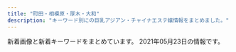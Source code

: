 ```yaml
---
title: "町田・相模原・厚木・大和"
description: "キーワード別にの巨乳アジアン・チャイナエステ嬢情報をまとめました。"
---
```


新着画像と新着キーワードをまとめています。
2021年05月23日の情報です。

<DmmAffiliateIns />
<KeywordTable
  shops={
    [
    {
        "url": "http://sakura.ies.fun/",
        "station": "\u672c\u539a\u6728\u99c5\u5317\u53e3",
        "name": "\u3055\u304f\u3089",
        "keywords": {
            "C": 14,
            "E": 18,
            "83": 9,
            "85": 9,
            "88": 9,
            "87": 36,
            "86": 36,
            "D": 81
        },
        "img_links": [
            "http://sakura.ies.fun/photos/sites/12/2019/01/2019012411562997.jpg",
            "http://sakura.ies.fun/images/s3.jpg",
            "http://sakura.ies.fun/images/room1.jpg",
            "http://sakura.ies.fun/images/room4.jpg",
            "http://sakura.ies.fun/photos/sites/12/2019/03/2019032201283686.jpg",
            "http://sakura.ies.fun/images/s_staff.jpg",
            "http://sakura.ies.fun/images/pick.jpg",
            "http://sakura.ies.fun/images/s1.jpg",
            "http://sakura.ies.fun/photos/sites/12/2018/05/201805301010187.jpg",
            "http://sakura.ies.fun/photos/sites/12/2019/01/2019012411562899.jpg",
            "http://sakura.ies.fun/images/room3.jpg",
            "http://sakura.ies.fun/images/mobile.jpg",
            "http://sakura.ies.fun/photos/sites/12/2019/03/2019032203475898.jpg",
            "http://sakura.ies.fun/images/top.jpg",
            "http://sakura.ies.fun/images/s_news.jpg",
            "http://sakura.ies.fun/photos/sites/12/2019/01/2019012411562891.jpg",
            "http://sakura.ies.fun/photos/sites/12/2019/03/2019032201293340.jpg",
            "http://sakura.ies.fun/photos/sites/12/2019/03/2019032203022448.jpg",
            "http://sakura.ies.fun/photos/sites/12/2018/05/2018053010184960.jpg",
            "http://sakura.ies.fun/photos/sites/12/2019/01/2019012411562785.jpg",
            "http://sakura.ies.fun/images/room2.jpg",
            "http://sakura.ies.fun/photos/sites/12/2018/05/2018053010101743.jpg"
        ]
    },
    {
        "name": "\u3075\u308f\u3075\u308f",
        "station": "\u5c0f\u7530\u6025\u76f8\u6a21\u539f\u99c5\u5357\u53e3",
        "keywords": {
            "\u5de8\u4e73": 2,
            "\u4e73": 2,
            "89": 1
        },
        "url": "http://www.relax-fuwafuwa.cn/",
        "img_links": [
            "http://www.relax-fuwafuwa.cn/Public/Reception/picture/biaoti.jpg",
            "http://www.relax-fuwafuwa.cn/Public/Reception/picture/staff1.jpg",
            "http://www.relax-fuwafuwa.cn/ueditor/php/upload/image/20210512/1620825451415316.jpeg",
            "http://www.relax-fuwafuwa.cn/Public/Reception/picture/1.png",
            "http://www.relax-fuwafuwa.cn/Public/Reception/picture/top.png",
            "http://www.relax-fuwafuwa.cn/Public/Reception/picture/nei3.jpg",
            "http://www.relax-fuwafuwa.cn/ueditor/php/upload/image/20171213/1513161912109916.jpg",
            "http://www.relax-fuwafuwa.cn/Public/Reception/picture/2.png",
            "http://www.relax-fuwafuwa.cn/Public/Reception/picture/massage1.png",
            "http://www.relax-fuwafuwa.cn/Public/Reception/picture/nei_bj3.jpg",
            "http://www.relax-fuwafuwa.cn/Public/Reception/picture/s_massage.png",
            "http://www.relax-fuwafuwa.cn/Public/Reception/picture/s_staff.png",
            "http://www.relax-fuwafuwa.cn/Public/Reception/picture/news.png",
            "http://www.relax-fuwafuwa.cn/Public/Reception/picture/nei5.jpg",
            "http://www.relax-fuwafuwa.cn/Uploads/user/609c91d3d687a.jpg"
        ]
    },
    {
        "keywords": {},
        "img_links": [
            "http://biretuip.xyz/uploads/201109/1-201109134G0153.jpg",
            "http://biretuip.xyz/static/picture/esthe1.jpg",
            "http://biretuip.xyz/static/picture/esthe3.jpg",
            "http://biretuip.xyz/static/picture/staff_t.png",
            "http://biretuip.xyz/static/picture/home.png",
            "http://biretuip.xyz/static/picture/esthe2.jpg",
            "http://biretuip.xyz/uploads/201109/1-201109134AB46.jpg",
            "http://biretuip.xyz/static/picture/footer-r.png",
            "http://biretuip.xyz/static/picture/ac1.jpg",
            "http://biretuip.xyz/uploads/210430/1-210430125029555.jpg",
            "http://biretuip.xyz/static/picture/main1.jpg",
            "http://biretuip.xyz/static/picture/info_t.png",
            "http://biretuip.xyz/uploads/201109/1-201109134H31D.jpg",
            "http://biretuip.xyz/static/picture/staff.png",
            "http://biretuip.xyz/static/picture/sys1.png",
            "http://biretuip.xyz/uploads/210430/1-21043012563KX.jpg",
            "http://biretuip.xyz/static/picture/footer-l.png"
        ],
        "station": "\u672c\u539a\u6728\u99c5\u5317\u53e3",
        "url": "http://biretuip.xyz/",
        "name": "Lucky"
    },
    {
        "img_links": [
            "http://ichijiku.work/uploads/200904/1-200Z4103035194.jpg",
            "http://ichijiku.work/static/picture/nav01.png",
            "http://ichijiku.work/static/picture/nav03.png",
            "http://ichijiku.work/static/picture/m-top02.png",
            "http://ichijiku.work/uploads/201218/1-20121Q30630462.jpg",
            "http://ichijiku.work/uploads/210424/1-210424151310C5.jpg",
            "http://ichijiku.work/static/picture/m-head03.png",
            "http://ichijiku.work/static/picture/nav02.png",
            "http://ichijiku.work/static/picture/sp-tel.png",
            "http://ichijiku.work/uploads/200904/1-200Z410325X00.jpg",
            "http://ichijiku.work/static/picture/nav04.png",
            "http://ichijiku.work/static/picture/nav05.png",
            "http://ichijiku.work/uploads/200912/1-200912102620419.jpg",
            "http://ichijiku.work/static/picture/sp-qizu.png",
            "http://ichijiku.work/uploads/210303/1-21030312445U46.jpg",
            "http://ichijiku.work/static/picture/m-top03.png",
            "http://ichijiku.work/uploads/210315/1-2103150UG0114.jpg",
            "http://ichijiku.work/static/picture/nav06.png",
            "http://ichijiku.work/static/picture/m-top04.png",
            "http://ichijiku.work/uploads/210315/1-2103150UI2D9.jpg"
        ],
        "name": "\u30ec\u30e2\u30f3",
        "url": "http://ichijiku.work/",
        "station": "\u672c\u539a\u6728\u99c5\u5317\u53e3",
        "keywords": {
            "D": 3,
            "E": 1,
            "85": 3,
            "89": 1,
            "C": 2,
            "86": 2,
            "88": 1,
            "H": 1,
            "87": 1
        }
    },
    {
        "img_links": [
            "http://e-rei.info/images/s_mobile4.jpg",
            "http://eskk.e-rei.info/uploads/2020/09/111.jpg",
            "http://e-rei.info/images/005.jpg",
            "http://e-rei.info/images/r3.jpg",
            "http://eskk.e-rei.info/uploads/2021/01/mi-1.jpg",
            "http://e-rei.info/images/003.jpg",
            "http://e-rei.info/images/x1.png",
            "http://eskk.e-rei.info/uploads/2020/01/006.jpg",
            "http://e-rei.info/images/s_mobile.jpg",
            "http://e-rei.info/images/03.jpg",
            "http://e-rei.info/images/mobile.png",
            "http://eskk.e-rei.info/uploads/2021/01/yu.jpg",
            "http://e-rei.info/images/s_news.png",
            "http://e-rei.info/images/02.jpg",
            "http://e-rei.info/images/r2.jpg",
            "http://e-rei.info/images/002.jpg",
            "http://eskk.e-rei.info/uploads/2020/01/001-3.jpg",
            "http://e-rei.info/images/r1.jpg",
            "http://eskk.e-rei.info/uploads/2020/01/004.jpg",
            "http://e-rei.info/images/s_service.png",
            "http://e-rei.info/images/x3.png",
            "http://eskk.e-rei.info/uploads/2021/05/001.jpg",
            "http://e-rei.info/images/001.jpg",
            "http://eskk.e-rei.info/uploads/2019/12/001-1.jpg",
            "http://e-rei.info/images/s_mobile3.jpg",
            "http://e-rei.info/images/movie.jpg",
            "http://e-rei.info/images/006.jpg",
            "http://e-rei.info/images/004.jpg",
            "http://eskk.e-rei.info/uploads/2019/12/001-2.jpg",
            "http://e-rei.info/images/top2.jpg",
            "http://e-rei.info/images/g0.jpg",
            "http://e-rei.info/images/s_staff.png",
            "http://e-rei.info/images/01.jpg",
            "http://eskk.e-rei.info/uploads/2020/06/001-3.jpg",
            "http://e-rei.info/images/s_mobile2.jpg",
            "http://e-rei.info/images/s_news.jpg",
            "http://e-rei.info/images/top.png",
            "http://e-rei.info/images/s_staff1.png"
        ],
        "name": "\u9e97",
        "keywords": {
            "\u80f8": 9,
            "84": 9,
            "C": 30,
            "88": 9,
            "\u4e73": 9,
            "D": 9
        },
        "station": "\u5927\u548c\u99c5\u5317\u53e3",
        "url": "http://e-rei.info/"
    },
    {
        "keywords": {
            "89": 1,
            "86": 9,
            "G": 1,
            "D": 12,
            "88": 3
        },
        "url": "http://shegege.site/",
        "img_links": [
            "http://shegege.site/uploads/201128/1-20112Q01145319.jpg",
            "http://shegege.site/uploads/210114/1-210114150150196.jpg",
            "http://shegege.site/img/nav-006.png",
            "http://shegege.site/uploads/200520/1-2005200S91a39.jpg",
            "http://shegege.site/uploads/200619/1-200619150304G2.jpg",
            "http://shegege.site/uploads/201224/1-20122412301I25.jpg",
            "http://shegege.site/uploads/200325/1-200325131632G7.jpg",
            "http://shegege.site/uploads/allimg/200711/1-200G1103624.jpg",
            "http://shegege.site/img/nav-003.png",
            "http://shegege.site/img/tel.png",
            "http://shegege.site/uploads/210503/1-21050313454WX.jpg",
            "http://shegege.site/uploads/200711/1-200G11036344J.jpg",
            "http://shegege.site/uploads/190909/1-1ZZ9151421512.jpg",
            "http://shegege.site/uploads/200602/1-20060211364K04.jpg",
            "http://shegege.site/img/nav-002.png",
            "http://shegege.site/uploads/201218/1-20121Q25123912.jpg",
            "http://shegege.site/uploads/210305/1-2103051I911305.jpg",
            "http://shegege.site/img/nav-004.png",
            "http://shegege.site/img/nav-001.png",
            "http://shegege.site/img/nav-005.png",
            "http://shegege.site/uploads/191107/1-19110G5523cb.jpg"
        ],
        "station": "\u672c\u539a\u6728\u99c5\u5317\u53e3",
        "name": "AGEHA \uff5e\u30a2\u30b2\u30cf\uff5e"
    },
    {
        "name": "\u3086\u304b",
        "keywords": {
            "86": 4,
            "89": 1,
            "85": 4,
            "D": 5,
            "C": 3
        },
        "img_links": [
            "http://sh-yuka.work/uploads/210524/1-210524093302645.jpg",
            "http://sh-yuka.work/uploads/210424/1-210424134534547.jpg",
            "http://sh-yuka.work/templets/default/picture/504339_6ac3d0c415404d4caea8f7806efc469e_mv2.png",
            "http://sh-yuka.work/templets/default/picture/504339_81364141ef784efdac0337206b586e85_mv2.png",
            "http://sh-yuka.work/templets/default/picture/504339_60927e81bc2741dd89c63cce2eeb277d_mv2.png",
            "http://sh-yuka.work/templets/default/picture/504339_f7143674e10f4748b569cd7df1c9af02_mv2(1).png",
            "http://sh-yuka.work/templets/default/picture/504339_d693404efae04362b04d73de913d8851_mv2_d_2084_2084_s_2.png",
            "http://sh-yuka.work/templets/default/picture/504339_f7143674e10f4748b569cd7df1c9af02_mv2.png",
            "http://sh-yuka.work/uploads/200930/1-200930103059A0.jpg",
            "http://sh-yuka.work/uploads/210417/1-21041G62U0222.jpg",
            "http://sh-yuka.work/templets/default/picture/close.png",
            "http://sh-yuka.work/uploads/200108/1-20010QQ532137.jpg",
            "http://sh-yuka.work/uploads/210417/1-21041G6224aJ.jpg",
            "http://sh-yuka.work/uploads/210120/1-21012009301MY.jpg",
            "http://sh-yuka.work/templets/default/picture/504339_9d7e65f16b2c4ad8932aacf9b075d81f_mv2_d_4724_7087_s_4_2.png",
            "http://sh-yuka.work/uploads/190717/1-1ZGG5550JX.jpg",
            "http://sh-yuka.work/uploads/201218/1-20121Q1033GH.jpg",
            "http://sh-yuka.work/templets/default/picture/504339_53f4914fb1244a5581c45fbe8fe05e15_mv2_d_2835_2953_s_4_2.png",
            "http://sh-yuka.work/uploads/190929/1-1Z929192K4454.jpg",
            "http://sh-yuka.work/uploads/201008/1-20100P93R4V3.jpg",
            "http://sh-yuka.work/uploads/200728/1-200HQF02J29.jpg",
            "http://sh-yuka.work/templets/default/picture/504339_9994463d0234418bb05113314e8f9a17_mv2_d_4724_7369_s_4_2.png",
            "http://sh-yuka.work/uploads/210424/1-21042413443T00.jpg",
            "http://sh-yuka.work/uploads/190717/1-1ZGG5544L32.jpg",
            "http://sh-yuka.work/templets/default/picture/504339_80887437d74b4abab793825cf10fcfba_mv2_d_2586_2860_s_4_2.png",
            "http://sh-yuka.work/uploads/200629/1-200629151R5E6.jpg",
            "http://sh-yuka.work/uploads/200706/1-200F614263ab.jpg",
            "http://sh-yuka.work/templets/default/picture/504339_7edd816c8a6a4b8dafc32c0979bee964_mv2_d_2480_3508_s_4_2.png",
            "http://sh-yuka.work/templets/default/picture/504339_042c5bafc5f34692af2ee5e33bdba1e7_mv2.png",
            "http://sh-yuka.work/templets/default/picture/504339_7e953fa3f1dd41aea09a25d07159362b_mv2.png",
            "http://sh-yuka.work/uploads/200714/1-200G409461R02.jpg",
            "http://sh-yuka.work/templets/default/picture/504339_c3603a5d59b54b2793cbf3fbd516de13_mv2.png",
            "http://sh-yuka.work/uploads/200108/1-20010QQI61H.jpg",
            "http://sh-yuka.work/uploads/210510/1-210510100253c5.jpg",
            "http://sh-yuka.work/templets/default/picture/504339_7b83b5f415b04665924c4c26f4c5cd27_mv2_d_4812_2043_s_2.png",
            "http://sh-yuka.work/templets/default/picture/504339_24789f5562fa4f088be0b1134410514e_mv2.png",
            "http://sh-yuka.work/uploads/200721/1-200H1105351319.jpg",
            "http://sh-yuka.work/uploads/210517/1-21051G42P5518.jpg",
            "http://sh-yuka.work/templets/default/picture/504339_21227f8954fd409581482fb167a52224_mv2.png",
            "http://sh-yuka.work/uploads/200108/1-20010QQ625439.jpg"
        ],
        "url": "http://sh-yuka.work/",
        "station": "\u4e2d\u592e\u6797\u9593\u99c5\u897f\u53e3"
    },
    {
        "name": "FIRST CLASS",
        "station": "\u5c0f\u7530\u6025\u76f8\u6a21\u539f\u99c5\u5317\u53e3",
        "img_links": [
            "http://sh-firstclass.work/templets/default/picture/home.png",
            "http://sh-firstclass.work/templets/default/picture/therapis.png",
            "http://sh-firstclass.work/uploads/210326/1-210326134104H6.jpg",
            "http://sh-firstclass.work/uploads/210326/1-2103261342231O.jpg",
            "http://sh-firstclass.work/uploads/210326/1-210326134213528.jpg",
            "http://sh-firstclass.work/uploads/210326/1-21032613413cB.jpg",
            "http://sh-firstclass.work/uploads/210326/1-21032613414Q62.jpg",
            "http://sh-firstclass.work/uploads/210326/1-210326134040231.jpg",
            "http://sh-firstclass.work/uploads/210511/1-2105111HKc62.jpg",
            "http://sh-firstclass.work/uploads/210326/1-210326134231563.jpg",
            "http://sh-firstclass.work/uploads/210326/1-210326134000921.jpg",
            "http://sh-firstclass.work/uploads/210326/1-2103261343161B.jpg",
            "http://sh-firstclass.work/uploads/210511/1-2105111HINE.jpg",
            "http://sh-firstclass.work/uploads/210326/1-21032613404NO.jpg",
            "http://sh-firstclass.work/uploads/210326/1-210326134301944.jpg",
            "http://sh-firstclass.work/uploads/210326/1-210326134121J8.jpg",
            "http://sh-firstclass.work/uploads/210326/1-21032613415C17.jpg",
            "http://sh-firstclass.work/uploads/210326/1-210326134033351.jpg",
            "http://sh-firstclass.work/uploads/210326/1-2103261343092Q.jpg",
            "http://sh-firstclass.work/uploads/210326/1-210326134113Z6.jpg",
            "http://sh-firstclass.work/uploads/210326/1-210326133951633.jpg",
            "http://sh-firstclass.work/uploads/210511/1-2105111HJX24.jpg",
            "http://sh-firstclass.work/uploads/210326/1-21032613400NV.jpg"
        ],
        "keywords": {
            "\u304a\u3063\u3071\u3044": 2,
            "\u4e73": 2
        },
        "url": "http://sh-firstclass.work/"
    },
    {
        "station": "\u753a\u7530\u99c5",
        "keywords": {
            "E": 7,
            "D": 17
        },
        "url": "https://rin-relax.com/",
        "img_links": [
            "https://rin-relax.com/wp-content/themes/este/img/13.jpg",
            "https://rin-relax.com/wp-content/themes/este/img/top-img01.png",
            "https://rin-relax.com/wp-content/uploads/2021/03/897631iyashi.jpg",
            "https://rin-relax.com/wp-content/themes/este/img/12.jpg",
            "https://rin-relax.com/wp-content/themes/este/img/call.png",
            "https://rin-relax.com/wp-content/themes/este/img/top-img02a.png",
            "https://rin-relax.com/wp-content/themes/este/img/top-img01a.png",
            "https://rin-relax.com/wp-content/uploads/2021/03/8976215iyashi.jpg",
            "https://rin-relax.com/wp-content/themes/este/img/tel_footer.png",
            "https://rin-relax.com/wp-content/themes/este/img/top-img01b.png",
            "https://rin-relax.com/wp-content/uploads/2021/04/897261iyashi.jpg",
            "https://rin-relax.com/wp-content/uploads/2021/02/87654iyashi.jpg",
            "https://rin-relax.com/wp-content/themes/este/img/top-img03.png",
            "https://rin-relax.com/wp-content/uploads/2021/02/21iyashi.jpg",
            "https://rin-relax.com/wp-content/uploads/2021/02/908765789iyashi.jpg",
            "https://rin-relax.com/wp-content/uploads/2021/02/187654iyashi.jpg",
            "https://rin-relax.com/wp-content/themes/este/img/14.jpg",
            "https://rin-relax.com/wp-content/themes/este/img/11.jpg",
            "https://rin-relax.com/wp-content/themes/este/img/tel_header.png"
        ],
        "name": "\u7652\u3057\u306e\u68ee"
    },
    {
        "url": "http://ikoi.jpn.vin/",
        "name": "\u61a9\u3044",
        "img_links": [],
        "keywords": {},
        "station": "JR\u76f8\u6a21\u539f\u99c5\u5357\u53e3"
    },
    {
        "url": "http://www.kango.esjp.site/",
        "img_links": [
            "http://www.kango.esjp.site/images/m1.jpg",
            "http://www.kango.esjp.site/files/013.jpg",
            "http://www.kango.esjp.site/images/s_news.png",
            "http://www.kango.esjp.site/images/s_pickup.png",
            "http://www.kango.esjp.site/files/009.jpg",
            "http://www.kango.esjp.site/photo_news/upimg/17682600e4bcd51ffa_1.jpg",
            "http://www.kango.esjp.site/photo_news/upimg/471305ff8085124538_0.jpg",
            "http://www.kango.esjp.site/photo_news/upimg/543146098c6e100df8_0.jpg",
            "http://www.kango.esjp.site/images/s_top_therapist.png",
            "http://www.kango.esjp.site/images/s_message.png",
            "http://www.kango.esjp.site/photo_news/upimg/35280601cc9cb87675_0.jpg",
            "http://www.kango.esjp.site/photo_news/upimg/17584604afb82a3719_1.jpg",
            "http://www.kango.esjp.site/photo_news/upimg/17584604afb82a3719_0.jpg",
            "http://www.kango.esjp.site/photo_news/upimg/769706042112a497f7_1.jpg",
            "http://www.kango.esjp.site/photo_news/upimg/89683608bbb5b74414_0.jpg",
            "http://www.kango.esjp.site/photo_news/upimg/17682600e4bcd51ffa_0.jpg",
            "http://www.kango.esjp.site/photo_news/upimg/35280601cc9cb87675_1.jpg",
            "http://www.kango.esjp.site/photo_news/upimg/132605fdafb9c74d66_1.jpg",
            "http://www.kango.esjp.site/files/008.jpg",
            "http://www.kango.esjp.site/photo_news/upimg/777656073e2e7aa1d3_1.jpg",
            "http://www.kango.esjp.site/files/001.jpg",
            "http://www.kango.esjp.site/photo_news/upimg/132605fdafb9c74d66_0.jpg",
            "http://www.kango.esjp.site/files/005.jpg",
            "http://www.kango.esjp.site/images/m6.jpg",
            "http://www.kango.esjp.site/photo_news/upimg/471305ff8085124538_1.jpg",
            "http://www.kango.esjp.site/files/012.jpg",
            "http://www.kango.esjp.site/files/006.jpg",
            "http://www.kango.esjp.site/photo_news/upimg/77484602b44c479ef3_1.jpg",
            "http://www.kango.esjp.site/photo_news/upimg/39554605bf529a8f24_0.jpg",
            "http://www.kango.esjp.site/images/slider-img002.jpg",
            "http://www.kango.esjp.site/photo_news/upimg/769706042112a497f7_0.jpg",
            "http://www.kango.esjp.site/images/m3.jpg",
            "http://www.kango.esjp.site/files/011.jpg",
            "http://www.kango.esjp.site/files/010.jpg",
            "http://www.kango.esjp.site/photo_news/upimg/89683608bbb5b74414_1.jpg",
            "http://www.kango.esjp.site/photo_news/upimg/777656073e2e7aa1d3_0.jpg",
            "http://www.kango.esjp.site/files/007.jpg",
            "http://www.kango.esjp.site/images/m2.jpg",
            "http://www.kango.esjp.site/photo_news/upimg/823325fc86c10c020c_0.jpg",
            "http://www.kango.esjp.site/images/slider-img001.jpg",
            "http://www.kango.esjp.site/photo_news/upimg/77484602b44c479ef3_0.jpg",
            "http://www.kango.esjp.site/photo_news/upimg/543146098c6e100df8_1.jpg",
            "http://www.kango.esjp.site/photo_news/upimg/39554605bf529a8f24_1.jpg",
            "http://www.kango.esjp.site/photo_news/upimg/823325fc86c10c020c_1.jpg",
            "http://www.kango.esjp.site/images/m4.jpg"
        ],
        "station": "JR\u76f8\u6a21\u539f\u99c5\u5357\u53e3",
        "keywords": {
            "86": 8,
            "D": 72,
            "F": 8,
            "91": 8,
            "87": 64
        },
        "name": "\u82b1\u9b41\uff5e\u304a\u3044\u3089\u3093\uff5e"
    },
    {
        "name": "Tiara\uff5e\u30c6\u30a3\u30a2\u30e9\uff5e",
        "img_links": [
            "http://soapaqzmn.xyz/uploads/210428/1-21042QK35b45.jpg",
            "http://soapaqzmn.xyz/uploads/201222/1-201222103513628.jpg",
            "http://soapaqzmn.xyz/picture/top.png",
            "http://soapaqzmn.xyz/uploads/201222/1-20122210352a24.jpg",
            "http://soapaqzmn.xyz/picture/news.png",
            "http://soapaqzmn.xyz/uploads/210201/1-21020110542c38.jpg",
            "http://soapaqzmn.xyz/uploads/210428/1-21042QK42K06.jpg",
            "http://soapaqzmn.xyz/picture/evetop.png",
            "http://soapaqzmn.xyz/uploads/210201/1-210201103Q0523.jpg",
            "http://soapaqzmn.xyz/picture/staff_s.png"
        ],
        "keywords": {
            "C": 2,
            "85": 4,
            "D": 4,
            "86": 2
        },
        "url": "http://soapaqzmn.xyz/",
        "station": "\u5357\u6797\u9593\u99c5\u897f\u53e3"
    },
    {
        "img_links": [
            "http://www.pentohausu.xyz/images/lanmu-t-st2.jpg",
            "http://www.pentohausu.xyz/images/sys.png",
            "http://www.pentohausu.xyz/images/shop/6.jpg",
            "http://www.pentohausu.xyz/images/staff/meijia.jpg",
            "http://www.pentohausu.xyz/images/index-rin_14.jpg",
            "http://www.yozakura-aroma.xyz/images/staff/2.jpg",
            "http://www.pentohausu.xyz/images/staff/1/aya.jpg",
            "http://www.pentohausu.xyz/images/staff/1/mie.png",
            "http://www.pentohausu.xyz/images/staff/1/7.jpg",
            "http://www.pentohausu.xyz/images/nav/nav-t-sys.jpg",
            "http://www.pentohausu.xyz/images/shop/5.jpg",
            "http://www.pentohausu.xyz/images/staff/nana.jpg",
            "http://www.pentohausu.xyz/images/staff/1/8.jpg",
            "http://www.pentohausu.xyz/images/index-rin_20.jpg",
            "http://www.pentohausu.xyz/images/nav/nav-t-job.jpg",
            "http://www.pentohausu.xyz/images/index-rin_02.jpg",
            "http://www.pentohausu.xyz/images/lanmu-t-st.jpg",
            "http://www.pentohausu.xyz/images/staff/1/sayuri.jpg",
            "http://www.pentohausu.xyz/images/index-rin_04.jpg",
            "http://www.pentohausu.xyz/images/staff/1/1.jpg"
        ],
        "station": "\u76f8\u6b66\u53f0\u524d\u99c5\u5317\u53e3",
        "url": "http://www.pentohausu.xyz/",
        "name": "\u30da\u30f3\u30c8\u30cf\u30a6\u30b9",
        "keywords": {}
    },
    {
        "keywords": {
            "E": 7,
            "D": 14,
            "C": 14
        },
        "url": "http://www.m-en.work/",
        "name": "\u7e01",
        "station": "\u753a\u7530\u99c5\u6771\u53e3",
        "img_links": [
            "http://www.m-en.work/img/m3.png",
            "http://www.m-en.work/staff/kaori1.jpg",
            "http://www.m-en.work/staff/risa1.jpg",
            "http://www.m-en.work/img/cp-ttl.png",
            "http://www.m-en.work/img/m4.png",
            "http://www.m-en.work/img/slide2-3.jpg",
            "http://www.m-en.work/img/m6.png",
            "http://www.m-en.work/img/tit4.png",
            "http://www.m-en.work/img/tit3.png",
            "http://www.m-en.work/img/phone.png",
            "http://www.m-en.work/img/info.png",
            "http://www.m-en.work/img/m2.png",
            "http://www.m-en.work/img/tit2.png",
            "http://www.m-en.work/img/h1.png",
            "http://www.m-en.work/img/tel2.png",
            "http://www.m-en.work/img/tit5.png",
            "http://www.m-en.work/staff/yuna1.jpg",
            "http://www.m-en.work/img/tit6.png",
            "http://www.m-en.work/img/slide2-1.jpg",
            "http://www.m-en.work/img/m5.png",
            "http://www.m-en.work/img/slide2-4.jpg",
            "http://www.m-en.work/img/tit1.png",
            "http://www.m-en.work/staff/yuki1.jpg",
            "http://www.m-en.work/staff/miho1.jpg",
            "http://www.m-en.work/img/up.png",
            "http://www.m-en.work/img/m1.png",
            "http://www.m-en.work/img/open.png",
            "http://www.m-en.work/img/slide2-2.jpg",
            "http://www.m-en.work/img/cp-desc1.png",
            "http://www.m-en.work/img/cp-desc1sp.png"
        ]
    },
    {
        "name": "\u30b9\u30de\u30a4\u30eb",
        "url": "http://www.spun.work/",
        "keywords": {},
        "img_links": [
            "http://www.spun.work/images/int2.png",
            "http://www.spun.work/images/sys1.png",
            "http://www.spun.work/img/koko1.jpg",
            "http://www.spun.work/images/mobile.jpg",
            "http://www.spun.work/img/yuki1.jpg",
            "http://www.spun.work/images/interior_t.jpg",
            "http://www.spun.work/images/6.jpg",
            "http://www.spun.work/images/4.jpg",
            "http://www.spun.work/images/tel.jpg",
            "http://www.spun.work/img/maki1.jpg",
            "http://www.spun.work/images/7.jpg",
            "http://www.spun.work/images/2.jpg",
            "http://www.spun.work/images/5.jpg",
            "http://www.spun.work/images/int1.png",
            "http://www.spun.work/images/line.png",
            "http://www.spun.work/img/mari1.jpg",
            "http://www.spun.work/images/head.jpg",
            "http://www.spun.work/images/1.jpg",
            "http://www.spun.work/images/news.png",
            "http://www.spun.work/images/ta.jpg",
            "http://www.spun.work/img/haruko1.jpg",
            "http://www.spun.work/images/staff_t.jpg",
            "http://www.spun.work/img/raki1.jpg",
            "http://www.spun.work/images/info.png",
            "http://www.spun.work/images/sys2.png"
        ],
        "station": "\u76f8\u6a21\u5927\u91ce\u99c5\u5357\u53e3"
    },
    {
        "img_links": [
            "http://hitlyiopm.xyz/uploads/201226/1-201226151234C4.jpg",
            "http://hitlyiopm.xyz/uploads/201021/1-201021123520249.jpg",
            "http://hitlyiopm.xyz/picture/nav-002.jpg",
            "http://hitlyiopm.xyz/uploads/210215/1-2102150AJ5306.jpg",
            "http://hitlyiopm.xyz/uploads/201021/1-20102112344O57.jpg",
            "http://hitlyiopm.xyz/picture/nav-004.jpg",
            "http://hitlyiopm.xyz/picture/nav-001.jpg",
            "http://hitlyiopm.xyz/picture/m-top03.jpg",
            "http://hitlyiopm.xyz/picture/nav-006.jpg",
            "http://hitlyiopm.xyz/picture/nav-005.jpg",
            "http://hitlyiopm.xyz/uploads/201021/1-20102112353H51.jpg",
            "http://hitlyiopm.xyz/picture/nav-003.jpg",
            "http://hitlyiopm.xyz/picture/m-top05.jpg",
            "http://hitlyiopm.xyz/picture/c-01.jpg",
            "http://hitlyiopm.xyz/picture/m-top02.jpg",
            "http://hitlyiopm.xyz/uploads/201021/1-2010211235033D.jpg",
            "http://hitlyiopm.xyz/picture/m-head01.jpg"
        ],
        "url": "http://hitlyiopm.xyz/",
        "name": "Tiara",
        "station": "\u5c0f\u7530\u6025\u76f8\u6a21\u539f\u99c5\u5357\u53e3",
        "keywords": {
            "\u4e73": 1,
            "D": 6,
            "86": 1,
            "89": 5
        }
    },
    {
        "station": "JR\u753a\u7530\u99c5",
        "name": "\u61a9 \uff5eikoi\uff5e",
        "img_links": [
            "http://yikoi.work/sp/images/head.jpg",
            "http://yikoi.work/sp/images/footer.png",
            "http://yikoi.work/sp/img/kana1.jpg",
            "http://yikoi.work/img/nene1.jpg",
            "http://yikoi.work/sp/images/int1.png",
            "http://yikoi.work/images/6.jpg",
            "http://yikoi.work/sp/images/staff_t.jpg",
            "http://yikoi.work/images/staff_t.png",
            "http://yikoi.work/sp/images/interior_t.jpg",
            "http://yikoi.work/images/int2.png",
            "http://yikoi.work/sp/images/int3.jpg",
            "http://yikoi.work/sp/images/sys2.jpg",
            "http://yikoi.work/images/7.jpg",
            "http://yikoi.work/images/sys1.jpg",
            "http://yikoi.work/sp/images/tg.jpg",
            "http://yikoi.work/images/rec1.png",
            "http://yikoi.work/sp/images/sisu_t.jpg",
            "http://yikoi.work/img/kana1.jpg",
            "http://yikoi.work/sp/staff/kana.jpg",
            "http://yikoi.work/sp/images/int2.png",
            "http://yikoi.work/images/news_t.jpg",
            "http://yikoi.work/sp/img/mimi1.jpg",
            "http://yikoi.work/sp/images/info.jpg",
            "https://m-este.com/wp-content/uploads/2020/12/\u0083\u0081\u0083\u0093\u0083G\u0083XC\u0083\u0081\u0083\u009388.png",
            "http://yikoi.work/sp/img/rika1.jpg",
            "http://yikoi.work/images/sys2.jpg",
            "http://yikoi.work/sp/staff/nene.jpg",
            "http://yikoi.work/sp/staff/rao.jpg",
            "http://yikoi.work/sp/images/rec2.jpg",
            "http://yikoi.work/sp/images/sys3.png",
            "http://yikoi.work/images/rec2.png",
            "http://yikoi.work/img/sakura1.jpg",
            "http://yikoi.work/img/mei1.jpg",
            "http://yikoi.work/images/4.jpg",
            "http://yikoi.work/sp/staff/sakura.jpg",
            "http://yikoi.work/images/3.jpg",
            "http://yikoi.work/images/sisu.png",
            "http://yikoi.work/images/head.jpg",
            "http://yikoi.work/images/interior_t.png",
            "http://yikoi.work/img/rao1.jpg",
            "http://yikoi.work/sp/images/int4.jpg",
            "http://yikoi.work/sp/menu/staff.jpg",
            "http://yikoi.work/images/2.jpg",
            "http://yikoi.work/sp/images/rec1.jpg",
            "http://yikoi.work/sp/images/int2.jpg",
            "http://yikoi.work/sp/images/sys1.jpg",
            "http://yikoi.work/sp/images/tel.jpg",
            "http://yikoi.work/sp/images/news_t.jpg",
            "http://yikoi.work/images/mobile.jpg",
            "http://yikoi.work/images/line.png",
            "http://yikoi.work/sp/images/sisu.jpg",
            "http://yikoi.work/img/rika1.jpg",
            "http://yikoi.work/sp/img/nene1.jpg",
            "http://yikoi.work/sp/images/int5.jpg",
            "http://yikoi.work/sp/img/sakura1.jpg",
            "http://yikoi.work/sp/staff/mimi.jpg",
            "http://yikoi.work/sp/img/mei1.jpg",
            "http://yikoi.work/sp/menu/top.jpg",
            "http://yikoi.work/sp/staff/mei.jpg",
            "http://yikoi.work/sp/staff/rika.jpg",
            "http://yikoi.work/images/int1.png",
            "http://yikoi.work/images/sm.jpg",
            "http://yikoi.work/images/5.jpg",
            "http://yikoi.work/images/sys3.png",
            "http://yikoi.work/img/mimi1.jpg",
            "http://yikoi.work/sp/img/rao1.jpg",
            "http://yikoi.work/images/1.jpg"
        ],
        "keywords": {},
        "url": "http://yikoi.work/"
    },
    {
        "station": "JR\u76f8\u6a21\u539f\u99c5\u5357\u53e3",
        "img_links": [
            "http://xizanonb.xyz/templets/default/picture/interior_t.jpg",
            "http://xizanonb.xyz/templets/default/picture/head.jpg",
            "http://xizanonb.xyz/uploads/210517/1-21051GR02MS.jpg",
            "http://xizanonb.xyz/uploads/180620/1-1P62010154K00.png",
            "http://xizanonb.xyz/uploads/201021/1-201021125616202.png",
            "http://xizanonb.xyz/templets/default/picture/news.jpg",
            "http://xizanonb.xyz/uploads/210517/1-21051GQ23cJ.jpg",
            "http://xizanonb.xyz/uploads/210517/1-21051GR213b6.jpg",
            "http://xizanonb.xyz/uploads/180620/1-1P62010193X63.jpg",
            "http://xizanonb.xyz/uploads/201021/1-201021125600292.png",
            "http://xizanonb.xyz/uploads/210517/1-21051GRT5U7.jpg",
            "http://xizanonb.xyz/templets/default/picture/staff_t.jpg",
            "http://xizanonb.xyz/templets/default/picture/rec1.png"
        ],
        "name": "Dear \u30c7\u30a3\u30a2",
        "url": "http://xizanonb.xyz/",
        "keywords": {}
    },
    {
        "station": "\u5927\u548c\u99c5\u5357\u53e3",
        "img_links": [
            "http://www.esperana.xyz/images/index_10.png",
            "http://www.esperana.xyz/images/index_05.png",
            "http://www.esperana.xyz/images/staff_08.png",
            "http://www.esperana.xyz/staff/1.jpg",
            "http://www.esperana.xyz/images/index_06.png",
            "http://www.esperana.xyz/images/index_08.png",
            "http://www.esperana.xyz/staff/junbi.jpg",
            "http://www.esperana.xyz/images/index_07.png",
            "http://www.esperana.xyz/staff/4.jpg",
            "http://www.esperana.xyz/images/index_04.png",
            "http://www.esperana.xyz/staff/3.jpg",
            "http://www.esperana.xyz/images/index_12.png"
        ],
        "name": "\u30a8\u30b9\u30da\u30e9\u30f3\u30b5",
        "keywords": {},
        "url": "http://www.esperana.xyz/"
    },
    {
        "keywords": {
            "83": 4,
            "85": 2,
            "86": 10,
            "84": 4,
            "E": 3,
            "C": 23,
            "D": 18
        },
        "img_links": [
            "http://sakura.fan.bz/images/news_bj3.png",
            "http://sakura.fan.bz/images/s_staff.png",
            "http://sakura.fan.bz/images/info.png",
            "http://sakura.fan.bz/images/news_bj1.png",
            "http://sakura.fan.bz/photos/sites/96/2019/09/2019090502332622.jpg",
            "http://sakura.fan.bz/images/end.png",
            "http://sakura.fan.bz/photos/sites/96/2019/11/201911070206265.jpg",
            "http://sakura.fan.bz/images/top.jpg",
            "http://sakura.fan.bz/photos/sites/96/2019/11/2019112803264378.jpg",
            "http://sakura.fan.bz/images/s_face.png",
            "http://sakura.fan.bz/photos/sites/96/2020/12/2020120203192280.jpg",
            "http://sakura.fan.bz/photos/sites/96/2019/09/2019090608513621.jpg",
            "http://sakura.fan.bz/photos/sites/96/2019/09/2019090609280369.jpg",
            "http://sakura.fan.bz/photos/sites/96/2019/09/2019090502332511.jpg",
            "http://sakura.fan.bz/photos/sites/96/2019/10/2019100401374573.jpg",
            "http://sakura.fan.bz/images/s_news.png",
            "http://sakura.fan.bz/photos/sites/96/2019/09/2019090502332739.jpg",
            "http://sakura.fan.bz/photos/sites/96/2019/12/2019120107502632.jpg"
        ],
        "station": "\u76f8\u6a21\u5927\u91ce\u99c5\u5357\u53e3",
        "name": "\u3055\u304f\u3089",
        "url": "http://sakura.fan.bz/"
    },
    {
        "keywords": {},
        "name": "\u521d\u306e\u8449",
        "url": "http://shonoyou.me-es.com/",
        "station": "\u5ea7\u9593\u99c5\u897f\u53e3",
        "img_links": [
            "http://shonoyou.me-es.com/images/index_12.jpg",
            "http://shonoyou.me-es.com/images/index_24.jpg",
            "http://shonoyou.me-es.com/images/staff_10.jpg",
            "http://shonoyou.me-es.com/images/index_25.jpg",
            "http://shonoyou.me-es.com/images/index_03.jpg",
            "http://shonoyou.me-es.com/images/index_20.jpg",
            "http://shonoyou.me-es.com/images/index_17.jpg",
            "http://shonoyou.me-es.com/images/rec.jpg",
            "http://shonoyou.me-es.com/images/index_21.jpg",
            "http://shonoyou.me-es.com/images/index_05.jpg",
            "http://shonoyou.me-es.com/images/index_16.jpg",
            "http://shonoyou.me-es.com/images/index_04.jpg",
            "http://shonoyou.me-es.com/images/index_09.jpg",
            "http://shonoyou.me-es.com/images/rec_10.jpg",
            "http://shonoyou.me-es.com/images/index_07.jpg",
            "http://shonoyou.me-es.com/images/index_27.jpg",
            "http://shonoyou.me-es.com/girl/09.jpg",
            "http://shonoyou.me-es.com/girl/012.jpg",
            "http://shonoyou.me-es.com/girl/018.jpg",
            "http://shonoyou.me-es.com/images/index_22.jpg",
            "http://shonoyou.me-es.com/girl/00.jpg",
            "http://shonoyou.me-es.com/images/index_19.jpg",
            "http://shonoyou.me-es.com/images/top2.jpg",
            "http://shonoyou.me-es.com/images/index_10.jpg",
            "http://shonoyou.me-es.com/images/top.jpg",
            "http://shonoyou.me-es.com/images/index_02.jpg",
            "http://shonoyou.me-es.com/images/info.jpg",
            "http://shonoyou.me-es.com/images/index_14.jpg",
            "http://shonoyou.me-es.com/images/index_06.jpg",
            "http://shonoyou.me-es.com/images/index_11.jpg",
            "http://shonoyou.me-es.com/images/info_10.jpg"
        ]
    },
    {
        "name": "\u871c\u30fb\u307f\u3064",
        "url": "https://mitsu.iest.info/",
        "img_links": [],
        "keywords": {},
        "station": "\u76f8\u6a21\u5927\u91ce\u99c5\u5357\u53e3"
    },
    {
        "name": "Sherry \uff5e\u30b7\u30a7\u30ea\u30fc\uff5e",
        "url": "http://sherry.est888.com/",
        "station": "\u5927\u548c\u99c5\u5357\u53e3",
        "img_links": [
            "http://sherry.est888.com/css/staff/staff02.jpg",
            "http://sherry.est888.com/css/nav/nav-001.png",
            "http://sherry.est888.com/css/nav/nav-002.png",
            "http://sherry.est888.com/css/nav/nav-003.png",
            "http://sherry.est888.com/css/staff/staff03.jpg",
            "http://sherry.est888.com/css/nav/nav-004.png",
            "http://sherry.est888.com/css/top03.jpg",
            "http://sherry.est888.com/css/osusume03.jpg",
            "http://sherry.est888.com/css/staff/staff01.jpg",
            "http://sherry.est888.com/css/head-change.jpg",
            "http://sherry.est888.com/css/nav/nav-005.png",
            "http://sherry.est888.com/css/nav/nav-006.png",
            "http://sherry.est888.com/css/tel.png"
        ],
        "keywords": {
            "86": 1,
            "88": 1,
            "D": 2,
            "C": 1,
            "89": 1
        }
    },
    {
        "img_links": [
            "http://a-relax.info/images/info_19.jpg",
            "http://a-relax.info/girl/023.jpg",
            "http://a-relax.info/girl/019.jpg",
            "http://a-relax.info/images/index_38.jpg",
            "http://a-relax.info/girl/018.jpg",
            "http://a-relax.info/images/r01.jpg",
            "http://a-relax.info/images/index_11.jpg",
            "http://a-relax.info/images/index_23.jpg",
            "http://a-relax.info/images/index_25.jpg",
            "http://a-relax.info/girl/022.jpg",
            "http://a-relax.info/images/info_01.jpg",
            "http://a-relax.info/girl/021.jpg",
            "http://a-relax.info/images/r05.jpg",
            "http://a-relax.info/images/staff_19.jpg",
            "http://a-relax.info/girl/02.jpg",
            "http://a-relax.info/images/index_32.jpg",
            "http://a-relax.info/images/sub_23.jpg",
            "http://a-relax.info/images/index_12.jpg",
            "http://a-relax.info/images/index_36.jpg",
            "http://a-relax.info/images/index_06.jpg",
            "http://a-relax.info/girl/04.jpg",
            "http://a-relax.info/girl/05.jpg",
            "http://a-relax.info/images/01.jpg",
            "http://a-relax.info/girl/016.jpg",
            "http://a-relax.info/images/index_04.jpg",
            "http://a-relax.info/images/r02.jpg",
            "http://a-relax.info/images/index_22.jpg",
            "http://a-relax.info/images/index_20.jpg",
            "http://a-relax.info/images/index_40.jpg",
            "http://a-relax.info/images/staff_01.jpg",
            "http://a-relax.info/images/index_28.jpg",
            "http://a-relax.info/girl/00.jpg",
            "http://a-relax.info/images/index_13.jpg",
            "http://a-relax.info/girl/01.jpg",
            "http://a-relax.info/girl/026.jpg",
            "http://a-relax.info/girl/024.jpg",
            "http://a-relax.info/images/r03.jpg",
            "http://a-relax.info/images/index_02.jpg",
            "http://a-relax.info/images/rec.jpg",
            "http://a-relax.info/girl/03.jpg",
            "http://a-relax.info/girl/017.jpg",
            "http://a-relax.info/images/rec_19.jpg",
            "http://a-relax.info/images/index_14.jpg",
            "http://a-relax.info/images/index_18.jpg",
            "http://a-relax.info/girl/025.jpg",
            "http://a-relax.info/images/index_34.jpg",
            "http://a-relax.info/images/index_35.jpg",
            "http://a-relax.info/images/r04.jpg",
            "http://a-relax.info/images/index_10.jpg",
            "http://a-relax.info/images/index_15.jpg",
            "http://a-relax.info/images/index_17.jpg",
            "http://a-relax.info/girl/014.jpg",
            "http://a-relax.info/images/index_07.jpg",
            "http://a-relax.info/images/index_01.jpg",
            "http://a-relax.info/images/index_27.jpg",
            "http://a-relax.info/images/index_31.jpg",
            "http://a-relax.info/images/index_37.jpg",
            "http://a-relax.info/girl/011.jpg",
            "http://a-relax.info/images/index_09.jpg",
            "http://a-relax.info/images/index_08.jpg",
            "http://a-relax.info/images/index_16.jpg",
            "http://a-relax.info/images/index_24.jpg",
            "http://a-relax.info/images/index_29.jpg",
            "http://a-relax.info/images/02.jpg",
            "http://a-relax.info/girl/013.jpg",
            "http://a-relax.info/images/index_03.jpg"
        ],
        "url": "http://a-relax.info",
        "name": "\u3075\u308c\u3042\u3044",
        "station": "\u5357\u6797\u9593\u99c5\u897f\u53e3",
        "keywords": {
            "85": 3,
            "C": 8,
            "89": 2,
            "E": 1,
            "D": 6,
            "88": 1,
            "86": 5,
            "80": 1,
            "87": 3,
            "90": 1,
            "F": 1,
            "92": 1
        }
    },
    {
        "name": "Elina \uff5e\u30a8\u30ea\u30ca\uff5e",
        "img_links": [
            "https://elina.estjp.info/css/cam01.jpg",
            "https://elina.estjp.info/css/m-head.jpg",
            "https://elina.estjp.info/css/staff/staff01.jpg",
            "https://elina.estjp.info/css/staff/staff02.jpg",
            "https://elina.estjp.info/css/staff/staff03.jpg",
            "https://elina.estjp.info/images/call.png",
            "https://elina.estjp.info/css/m-top04.jpg"
        ],
        "url": "https://elina.estjp.info/",
        "keywords": {
            "D": 1,
            "92": 2,
            "90": 1,
            "E": 2
        },
        "station": "\u672c\u539a\u6728\u99c5\u5357\u53e3"
    },
    {
        "name": "\u30d4\u30e5\u30a2\u30cf\u30fc\u30c8",
        "url": "http://www.crossi.xyz/",
        "station": "\u672c\u539a\u6728\u99c5\u6771\u53e3",
        "img_links": [
            "http://www.crossi.xyz/uploads/210111/1-210111143025433.jpg",
            "http://www.crossi.xyz/uploads/190925/1-1Z925145924H3.jpg",
            "http://www.crossi.xyz/uploads/201228/1-20122Q4191LP.jpg",
            "http://www.crossi.xyz/uploads/200612/1-200612160U52W.jpg",
            "http://www.crossi.xyz/uploads/201228/1-20122Q41943338.jpg",
            "http://www.crossi.xyz/uploads/191106/1-191106100051532.jpg",
            "http://www.crossi.xyz/uploads/210325/1-210325125I5218.jpg",
            "http://www.crossi.xyz/uploads/201202/1-201202124950B1.jpg",
            "http://www.crossi.xyz/uploads/190920/1-1Z920134SY60.jpg",
            "http://www.crossi.xyz/uploads/210111/1-2101111429551G.jpg",
            "http://www.crossi.xyz/uploads/200706/1-200F613453VR.jpg",
            "http://www.crossi.xyz/templets/default/picture/news.jpg",
            "http://www.crossi.xyz/uploads/200706/1-200F6134600642.jpg",
            "http://www.crossi.xyz/uploads/allimg/180801/1-1PP1091925J2.jpg",
            "http://www.crossi.xyz/templets/default/picture/int1.png",
            "http://www.crossi.xyz/templets/default/picture/tt.jpg",
            "http://www.crossi.xyz/uploads/200612/1-200612160S0B8.jpg",
            "http://www.crossi.xyz/uploads/200907/1-200ZG41P4318.jpg",
            "http://www.crossi.xyz/uploads/201102/1-201102150K9453.jpg",
            "http://www.crossi.xyz/uploads/200403/1-200403124524956.jpg",
            "http://www.crossi.xyz/templets/default/picture/interior_t.jpg",
            "http://www.crossi.xyz/uploads/200403/1-200403124533327.jpg",
            "http://www.crossi.xyz/uploads/allimg/180731/1-1PI1145244194.jpg",
            "http://www.crossi.xyz/uploads/190920/1-1Z920134U1939.jpg",
            "http://www.crossi.xyz/uploads/200529/1-2005291A543193.jpg",
            "http://www.crossi.xyz/uploads/191217/1-19121F95I5240.jpg",
            "http://www.crossi.xyz/uploads/191122/1-191122162430591.jpg",
            "http://www.crossi.xyz/uploads/180905/1-1PZ515095RN.jpg",
            "http://www.crossi.xyz/templets/default/picture/staff_t.jpg",
            "http://www.crossi.xyz/uploads/210325/1-210325125H1R5.jpg",
            "http://www.crossi.xyz/uploads/191217/1-19121F95615334.jpg",
            "http://www.crossi.xyz/uploads/201127/1-20112G53930U0.jpg",
            "http://www.crossi.xyz/uploads/201202/1-201202124933147.jpg",
            "http://www.crossi.xyz/uploads/180906/1-1PZ60934021N.jpg",
            "http://www.crossi.xyz/uploads/200529/1-2005291A551629.jpg",
            "http://www.crossi.xyz/uploads/200907/1-200ZG41K4546.jpg",
            "http://www.crossi.xyz/uploads/201102/1-201102150J3926.jpg",
            "http://www.crossi.xyz/templets/default/picture/rec1.png",
            "http://www.crossi.xyz/uploads/191016/1-191016134K2213.jpg",
            "http://www.crossi.xyz/uploads/201127/1-20112G53913193.jpg",
            "http://www.crossi.xyz/uploads/190925/1-1Z9251500315P.jpg"
        ],
        "keywords": {}
    },
    {
        "name": "\u305f\u3093\u307d\u307d",
        "station": "\u4e2d\u592e\u6797\u9593\u99c5\u897f\u53e3",
        "url": "https://tanpopopo.com/",
        "img_links": [
            "https://tanpopopo.com/wp-content/themes/este/img/1.jpg",
            "https://tanpopopo.com/wp-content/themes/este/img/2.jpg",
            "https://tanpopopo.com/wp-content/themes/este/img/tel_header.png",
            "https://tanpopopo.com/wp-content/uploads/2019/06/87289tanpo.jpg",
            "https://tanpopopo.com/wp-content/themes/este/img/5.jpg",
            "https://tanpopopo.com/wp-content/themes/este/img/3.jpg",
            "https://tanpopopo.com/wp-content/themes/este/img/top-img01a.png",
            "https://tanpopopo.com/wp-content/themes/este/img/tel_footer.png",
            "https://tanpopopo.com/wp-content/themes/este/img/top-img01b.png",
            "https://tanpopopo.com/wp-content/themes/este/img/top-img02a.png",
            "https://tanpopopo.com/wp-content/uploads/2019/06/987654678tanpo.jpg",
            "https://tanpopopo.com/wp-content/themes/este/img/call.png"
        ],
        "keywords": {
            "G": 4,
            "C": 4
        }
    },
    {
        "keywords": {
            "C": 3,
            "86": 33,
            "E": 6,
            "D": 24
        },
        "station": "\u5927\u548c\u99c5\u5357\u53e3",
        "name": "\u6021\u697d-\u30a4\u30e9\u30af-",
        "img_links": [
            "http://xn--cckdr4sjcn.com/images/news.png",
            "http://xn--cckdr4sjcn.com/images/kan.jpg",
            "http://xn--cckdr4sjcn.com/images/cg05.jpg",
            "http://xn--cckdr4sjcn.com/images/cg12.jpg",
            "http://xn--cckdr4sjcn.com/images/r4.jpg",
            "http://xn--cckdr4sjcn.com/images/cg08.jpg",
            "http://xn--cckdr4sjcn.com/images/cg07.jpg",
            "http://xn--cckdr4sjcn.com/images/cg03.jpg",
            "http://xn--cckdr4sjcn.com/images/top.png",
            "http://xn--cckdr4sjcn.com/images/evetop.png",
            "http://xn--cckdr4sjcn.com/images/cg11.jpg",
            "http://xn--cckdr4sjcn.com/images/r1.jpg",
            "http://xn--cckdr4sjcn.com/images/r3.jpg",
            "http://xn--cckdr4sjcn.com/images/cg09.jpg",
            "http://xn--cckdr4sjcn.com/images/cg10.jpg",
            "http://xn--cckdr4sjcn.com/images/cg13.jpg",
            "http://xn--cckdr4sjcn.com/images/cg01.jpg",
            "http://xn--cckdr4sjcn.com/images/r2.jpg",
            "http://xn--cckdr4sjcn.com/images/staff_s.png",
            "http://xn--cckdr4sjcn.com/images/cg02.jpg",
            "http://xn--cckdr4sjcn.com/images/cg06.jpg"
        ],
        "url": "http://xn--cckdr4sjcn.com/"
    },
    {
        "keywords": {},
        "station": "\u76f8\u6a21\u5927\u91ce\u99c5\u5357\u53e3",
        "name": "Refresh \uff5e\u30ea\u30d5\u30ec\u30c3\u30b7\u30e5\uff5e",
        "url": "http://refresh.esnavi.work/",
        "img_links": [
            "http://refresh.esnavi.work/misaki.jpg",
            "http://refresh.esnavi.work/koko.jpg",
            "http://refresh.esnavi.work/int1.png",
            "http://refresh.esnavi.work/momoka.jpg",
            "http://refresh.esnavi.work/head.jpg",
            "http://refresh.esnavi.work/tg.jpg",
            "http://refresh.esnavi.work/3.jpg",
            "http://refresh.esnavi.work/acc3.jpg",
            "http://refresh.esnavi.work/rec2.png",
            "http://refresh.esnavi.work/yuki.jpg",
            "http://refresh.esnavi.work/ayako.jpg",
            "http://refresh.esnavi.work/6.jpg",
            "http://refresh.esnavi.work/1.jpg",
            "http://refresh.esnavi.work/acc2.jpg",
            "http://refresh.esnavi.work/rec1.png",
            "http://refresh.esnavi.work/up.jpg",
            "http://refresh.esnavi.work/interior_t.jpg",
            "http://refresh.esnavi.work/staff_t.jpg",
            "http://refresh.esnavi.work/news.jpg",
            "http://refresh.esnavi.work/acc1.jpg",
            "http://refresh.esnavi.work/4.jpg"
        ]
    },
    {
        "name": "\u3082\u307f\u3082\u307f",
        "station": "\u685c\u30f6\u4e18\u99c5\u6771\u53e3",
        "keywords": {},
        "img_links": [
            "http://momimomi.me-es.com/images/index_10.jpg",
            "http://momimomi.me-es.com/images/02.jpg",
            "http://momimomi.me-es.com/images/rec.jpg",
            "http://momimomi.me-es.com/images/rec_11.jpg",
            "http://momimomi.me-es.com/images/index_12.jpg",
            "http://momimomi.me-es.com/girl/00.jpg",
            "http://momimomi.me-es.com/images/index_03.jpg",
            "http://momimomi.me-es.com/images/index_06.jpg",
            "http://momimomi.me-es.com/images/index_17.jpg",
            "http://momimomi.me-es.com/images/index_22.jpg",
            "http://momimomi.me-es.com/girl/01.jpg",
            "http://momimomi.me-es.com/images/staff_11.jpg",
            "http://momimomi.me-es.com/images/index_15.jpg",
            "http://momimomi.me-es.com/girl/06.jpg",
            "http://momimomi.me-es.com/images/info.jpg",
            "http://momimomi.me-es.com/images/index_18.jpg",
            "http://momimomi.me-es.com/images/index_19.jpg",
            "http://momimomi.me-es.com/images/01.jpg",
            "http://momimomi.me-es.com/images/index_02.jpg",
            "http://momimomi.me-es.com/images/index_07.jpg",
            "http://momimomi.me-es.com/images/03.jpg",
            "http://momimomi.me-es.com/girl/08.jpg",
            "http://momimomi.me-es.com/images/info_11.jpg",
            "http://momimomi.me-es.com/images/sub_10.jpg",
            "http://momimomi.me-es.com/images/index_05.jpg",
            "http://momimomi.me-es.com/images/index_04.jpg",
            "http://momimomi.me-es.com/images/index_08.jpg",
            "http://momimomi.me-es.com/girl/07.jpg",
            "http://momimomi.me-es.com/images/sub_14.jpg",
            "http://momimomi.me-es.com/images/index_09.jpg",
            "http://momimomi.me-es.com/images/index_01.jpg"
        ],
        "url": "http://momimomi.me-es.com/"
    },
    {
        "url": "http://giragira.esnavi.work/",
        "img_links": [
            "http://giragira.esnavi.work/s_pick.jpg",
            "http://giragira.esnavi.work/room3.jpg",
            "http://giragira.esnavi.work/acc.jpg",
            "http://giragira.esnavi.work/service3.jpg",
            "http://giragira.esnavi.work/s_news.jpg",
            "http://giragira.esnavi.work/room4.jpg",
            "http://giragira.esnavi.work/s_staff.png",
            "http://giragira.esnavi.work/room1.jpg",
            "http://giragira.esnavi.work/2/uploadimg/1621215837.jpg",
            "http://giragira.esnavi.work/2/uploadimg/1621215794.jpg",
            "http://giragira.esnavi.work/service2.jpg",
            "http://giragira.esnavi.work/service4.jpg",
            "http://giragira.esnavi.work/2/uploadimg/1621215750.jpg",
            "http://giragira.esnavi.work/service1.jpg",
            "http://giragira.esnavi.work/tel.jpg",
            "http://giragira.esnavi.work/top.png",
            "http://giragira.esnavi.work/nbj3.jpg",
            "http://giragira.esnavi.work/room2.jpg",
            "http://giragira.esnavi.work/info.jpg"
        ],
        "keywords": {
            "D": 2,
            "84": 2,
            "87": 2,
            "C": 2,
            "E": 2
        },
        "station": "\u76f8\u6a21\u5927\u91ce\u99c5\u5357\u53e3",
        "name": "\u30ae\u30e9\u30ae\u30e9"
    },
    {
        "keywords": {},
        "img_links": [
            "http://soukai55.com/images/home/indnx_qr.jpg",
            "http://soukai55.com/images/top/top_04.jpg",
            "http://soukai55.com/images/top/top_08.png",
            "http://soukai55.com/images/top/top_06.jpg",
            "http://soukai55.com/images/staff_image/staff_05.jpg",
            "http://soukai55.com/images/home/top.jpg",
            "http://soukai55.com/images/top/top_03.jpg",
            "http://soukai55.com/images/gallery/gallery_a.jpg",
            "http://soukai55.com/images/gallery/gallery_b.jpg",
            "http://soukai55.com/images/home/indnx_phone.jpg",
            "http://soukai55.com/images/gallery/gallery_d.jpg",
            "http://soukai55.com/images/flash_a.jpg",
            "http://soukai55.com/images/flash_b.jpg",
            "http://soukai55.com/images/top/top_05.jpg",
            "http://soukai55.com/images/gallery/gallery_3.jpg",
            "http://soukai55.com/images/gallery/gallery_2.jpg",
            "http://soukai55.com/images/staff_image/staff_02.jpg",
            "http://soukai55.com/images/staff_image/staff_01.jpg",
            "http://soukai55.com/images/staff_image/staff_03.jpg",
            "http://soukai55.com/images/index_btm.jpg",
            "http://soukai55.com/images/gallery/gallery_1.jpg",
            "http://soukai55.com/images/top/top_02.jpg",
            "http://soukai55.com/images/home/indnx_re.jpg",
            "http://soukai55.com/images/gallery/gallery_4.jpg",
            "http://soukai55.com/images/staff_image/staff_04.jpg",
            "http://soukai55.com/images/gallery/gallery_c.jpg",
            "http://soukai55.com/images/top/top_01.jpg",
            "http://soukai55.com/images/home/indnx_sale.png"
        ],
        "url": "http://soukai55.com/",
        "station": "\u5927\u548c\u99c5\u5317\u53e3",
        "name": "\u723d\u5feb"
    },
    {
        "keywords": {
            "C": 7
        },
        "name": "\u30e9\u30d5\u30a7\u30b9\u30bf",
        "img_links": [
            "https://lafesta.ests.jp/images/mobile.jpg",
            "https://lafesta.ests.jp/photos/sites/43/2020/09/2020092918240213.jpg",
            "https://lafesta.ests.jp/images/pick_bj2.jpg",
            "https://lafesta.ests.jp/images/s1.jpg",
            "https://lafesta.ests.jp/photos/sites/43/2020/11/2020111211332413.jpg",
            "https://lafesta.ests.jp/images/s3.jpg",
            "https://lafesta.ests.jp/images/s_staff.jpg",
            "https://lafesta.ests.jp/images/pick1.jpg",
            "https://lafesta.ests.jp/images/s_news.jpg",
            "https://lafesta.ests.jp/images/staff0.jpg",
            "https://lafesta.ests.jp/photos/sites/43/2019/05/2019052513415829.jpg",
            "https://lafesta.ests.jp/photos/sites/43/2018/06/201806260314216.jpg",
            "https://lafesta.ests.jp/images/pick.jpg",
            "https://lafesta.ests.jp/images/top.jpg",
            "https://lafesta.ests.jp/photos/sites/43/2018/06/2018062603142188.jpg",
            "https://lafesta.ests.jp/images/photo.jpg"
        ],
        "url": "https://lafesta.ests.jp/",
        "station": "\u6d77\u8001\u540d\u99c5\u6771\u53e3"
    },
    {
        "name": "\u5409\u597d",
        "img_links": [
            "http://yoshiko.jpest.net/uploads//sites/13/2020/08/r1.jpg",
            "http://yoshiko.jpest.net/uploads//sites/13/2020/10/1603068785-1.jpg",
            "http://yoshiko.jpest.net/uploads//sites/13/2020/08/news01.png",
            "http://yoshiko.jpest.net/uploads//sites/13/2020/08/bj_03.jpg",
            "http://yoshiko.jpest.net/uploads//sites/13/2020/08/r2.jpg",
            "http://yoshiko.jpest.net/uploads//sites/13/2020/08/1597221072-mobile.png",
            "http://yoshiko.jpest.net/uploads//sites/13/2020/08/g6.jpg",
            "http://yoshiko.jpest.net/uploads//sites/13/2020/08/1604303415-top.jpg",
            "http://yoshiko.jpest.net/uploads//sites/13/2020/08/tite-staff.jpg",
            "http://yoshiko.jpest.net/uploads//sites/13/2020/08/lami.jpg",
            "http://yoshiko.jpest.net/uploads//sites/13/2020/08/lina.jpg",
            "http://yoshiko.jpest.net/uploads//sites/13/2020/10/1602825649-g22.jpg",
            "http://yoshiko.jpest.net/uploads//sites/13/2020/08/g5.jpg",
            "http://yoshiko.jpest.net/uploads//sites/13/2020/08/r4.jpg",
            "http://yoshiko.jpest.net/uploads//sites/13/2020/08/news03.png",
            "http://yoshiko.jpest.net/uploads//sites/13/2020/08/1604303247-top.jpg",
            "http://yoshiko.jpest.net/uploads//sites/13/2020/08/g1.jpg",
            "http://yoshiko.jpest.net/uploads//sites/13/2020/08/laola.jpg",
            "http://yoshiko.jpest.net/uploads//sites/13/2020/08/r3.jpg",
            "http://yoshiko.jpest.net/uploads//sites/13/2020/08/yuki.jpg",
            "http://yoshiko.jpest.net/uploads//sites/13/2020/10/1603075746-1.jpg"
        ],
        "url": "http://yoshiko.jpest.net/",
        "keywords": {},
        "station": "JR\u6df5\u91ce\u8fba\u99c5\u5357\u53e3"
    },
    {
        "name": "\u541b\u306e\u6625",
        "url": "http://kiminoharu.xyz/",
        "keywords": {
            "\u4e73": 1,
            "D": 6
        },
        "station": "JR\u6a4b\u672c\u99c5\u5317\u53e3",
        "img_links": [
            "http://kiminoharu.xyz/images/g67.jpg",
            "http://kiminoharu.xyz/images/r4.jpg",
            "http://kiminoharu.xyz/images/g11.jpg",
            "http://kiminoharu.xyz/images/002.jpg",
            "http://kiminoharu.xyz/images/g6.jpg",
            "http://kiminoharu.xyz/images/s2.jpg",
            "http://kiminoharu.xyz/images/r2.jpg",
            "http://kiminoharu.xyz/images/g1.jpg",
            "http://kiminoharu.xyz/images/g22.jpg",
            "http://kiminoharu.xyz/images/003.jpg",
            "http://kiminoharu.xyz/images/s1.jpg",
            "http://kiminoharu.xyz/images/g5.jpg",
            "http://kiminoharu.xyz/images/g3.jpg",
            "http://kiminoharu.xyz/images/g44.jpg",
            "http://kiminoharu.xyz/images/0.png",
            "http://kiminoharu.xyz/images/g0.jpg",
            "http://kiminoharu.xyz/images/s3.jpg",
            "http://kiminoharu.xyz/images/g45.jpg",
            "http://kiminoharu.xyz/images/g2.jpg",
            "http://kiminoharu.xyz/images/g66.jpg",
            "http://kiminoharu.xyz/images/g33.jpg",
            "http://kiminoharu.xyz/images/r1.jpg",
            "http://kiminoharu.xyz/images/r3.jpg",
            "http://kiminoharu.xyz/images/001.jpg",
            "http://kiminoharu.xyz/images/g4.jpg",
            "http://kiminoharu.xyz/images/s4.jpg"
        ]
    },
    {
        "url": "http://yumenokoi.xyz.mn/",
        "img_links": [
            "http://yumenokoi.xyz.mn/images/1.jpg",
            "http://yumenokoi.xyz.mn/images/top.jpg",
            "http://yumenokoi.xyz.mn/images/news1.jpg",
            "http://yumenokoi.xyz.mn/images/s_link.jpg",
            "http://yumenokoi.xyz.mn/images/mobile.jpg",
            "http://yumenokoi.xyz.mn/images/2.jpg",
            "http://yumenokoi.xyz.mn/images/staff_bj3.jpg",
            "http://yumenokoi.xyz.mn/images/info2.jpg",
            "http://yumenokoi.xyz.mn/photos/sites/63/2020/08/2020082804382098.jpg",
            "http://yumenokoi.xyz.mn/images/s_staff.jpg",
            "http://yumenokoi.xyz.mn/photos/sites/63/2020/08/2020082804381466.jpg"
        ],
        "name": "\u5922\u306e\u604b",
        "station": "\u5927\u548c\u99c5\u5317\u53e3",
        "keywords": {
            "D": 2,
            "86": 2
        }
    },
    {
        "url": "http://www.cianbea.xyz/",
        "keywords": {},
        "name": "\u30cf\u30c3\u30d4\u30fc",
        "station": "\u4e2d\u592e\u6797\u9593\u99c5\u5317\u53e3",
        "img_links": []
    },
    {
        "url": "http://www.momo.esturl.com/",
        "name": "MoMo",
        "keywords": {
            "E": 1,
            "86": 1,
            "88": 1,
            "D": 3,
            "87": 2
        },
        "img_links": [
            "http://www.momo.esturl.com/files/009-03.jpg",
            "http://www.momo.esturl.com/files/003-02.jpg",
            "http://www.momo.esturl.com/images/int2.jpg",
            "http://www.momo.esturl.com/files/003-03.jpg",
            "http://www.momo.esturl.com/files/010-03.jpg",
            "http://www.momo.esturl.com/files/009-02.jpg",
            "http://www.momo.esturl.com/files/010.jpg",
            "http://www.momo.esturl.com/files/015.jpg",
            "http://www.momo.esturl.com/images/sys1.jpg",
            "http://www.momo.esturl.com/images/mobile.jpg",
            "http://www.momo.esturl.com/images/interior_t.jpg",
            "http://www.momo.esturl.com/files/009.jpg",
            "http://www.momo.esturl.com/files/015-03.jpg",
            "http://www.momo.esturl.com/files/015-02.jpg",
            "http://www.momo.esturl.com/images/staff_t.jpg",
            "http://www.momo.esturl.com/files/010-02.jpg",
            "http://www.momo.esturl.com/files/003.jpg",
            "http://www.momo.esturl.com/images/link_t.jpg",
            "http://www.momo.esturl.com/images/head.jpg",
            "http://www.momo.esturl.com/images/tel.jpg"
        ],
        "station": "\u76f8\u6a21\u539f\u99c5\u5357\u53e3"
    },
    {
        "name": "MINA",
        "keywords": {
            "C": 33
        },
        "img_links": [
            "http://es-mina.com/img/ttl_staff.png",
            "http://es-mina.com/img/access/roada4.jpg",
            "http://es-mina.com/pic/topimg3.jpg",
            "http://es-mina.com/staff/emi/01mb.jpg",
            "http://es-mina.com/staff/aya/01mb.jpg",
            "http://es-mina.com/staff/ai/01mb.jpg",
            "http://es-mina.com/img/ttl_concept.png",
            "http://es-mina.com/img/access/roada3.jpg",
            "http://es-mina.com/staff/hana/01mb.jpg",
            "http://es-mina.com/img/access/roadb3.jpg",
            "http://es-mina.com/img/foot.jpg",
            "http://es-mina.com/img/mainft.jpg",
            "http://es-mina.com/staff/yuina/01mb.jpg",
            "http://es-mina.com/staff/mana/01mb.jpg",
            "http://es-mina.com/pic/topimg2.jpg",
            "http://es-mina.com/staff/midori/01mb.jpg",
            "http://es-mina.com/img/access/roada1.jpg",
            "http://es-mina.com/img/access/roada2.jpg",
            "http://es-mina.com/img/access/roadsp.png",
            "http://es-mina.com/img/access/roadb4.jpg",
            "http://es-mina.com/staff/momoko/01mb.jpg",
            "http://es-mina.com/staff/haruka/01mb.jpg",
            "http://es-mina.com/staff/miki/01mb.jpg",
            "http://es-mina.com/pic/topimg1.jpg",
            "http://es-mina.com/pic/head.jpg",
            "http://es-mina.com/staff/ririka/01mb.jpg",
            "http://es-mina.com/img/conmsg.png",
            "http://es-mina.com/staff/nene/01mb.jpg",
            "http://es-mina.com/staff/nanami/01mb.jpg",
            "http://es-mina.com/staff/haru/01mb.jpg",
            "http://es-mina.com/staff/rei/01mb.jpg",
            "http://es-mina.com/staff/tina/01mb.jpg",
            "http://es-mina.com/staff/minami/01mb.jpg",
            "http://es-mina.com/staff/sakura/01mb.jpg",
            "http://es-mina.com/staff/nana/01mb.jpg",
            "http://es-mina.com/staff/kana/01mb.jpg",
            "http://es-mina.com/staff/ran/01mb.jpg",
            "http://es-mina.com/img/access/roadb1.jpg",
            "http://es-mina.com/staff/sora/01mb.jpg",
            "http://es-mina.com/staff/rie/01mb.jpg",
            "http://es-mina.com/staff/runa/01mb.jpg",
            "http://es-mina.com/staff/yuki/01mb.jpg",
            "http://es-mina.com/staff/izumi/01mb.jpg",
            "http://es-mina.com/img/access/roadb2.jpg"
        ],
        "station": "\u753a\u7530\u99c5\u6771\u53e3",
        "url": "http://es-mina.com/"
    },
    {
        "url": "http://msg-aroma.com/",
        "name": "\u30c1\u30e3\u30fc\u30df\u30f3\u30b0",
        "keywords": {
            "C": 19
        },
        "img_links": [
            "http://msg-aroma.com/staff/momo/01mb.jpg",
            "http://msg-aroma.com/pic/topimg4.png",
            "http://msg-aroma.com/staff/yuriko/01.jpg",
            "http://msg-aroma.com/img/att.png",
            "http://msg-aroma.com/staff/nanami/01.jpg",
            "http://msg-aroma.com/staff/nao/01mb.jpg",
            "http://msg-aroma.com/staff/ririko/01.jpg",
            "http://msg-aroma.com/staff/marina/01.jpg",
            "http://msg-aroma.com/staff/marina/01mb.jpg",
            "http://msg-aroma.com/staff/yuriko/01mb.jpg",
            "http://msg-aroma.com/staff/ayumi/01mb.jpg",
            "http://msg-aroma.com/img/ttl_mobile.png",
            "http://msg-aroma.com/staff/ririko/01mb.jpg",
            "http://msg-aroma.com/staff/hina/01.jpg",
            "http://msg-aroma.com/pic/head.jpg",
            "http://msg-aroma.com/img/ttl_kohkin.png",
            "http://msg-aroma.com/staff/hina/01mb.jpg",
            "http://msg-aroma.com/staff/momo/01.jpg",
            "http://msg-aroma.com/img/ttl_staff.jpg",
            "http://msg-aroma.com/staff/ayumi/01.jpg",
            "http://msg-aroma.com/pic/topimg3.png",
            "http://msg-aroma.com/staff/mio/01.jpg",
            "http://msg-aroma.com/pic/topimg1.png",
            "http://msg-aroma.com/pic/topimg5.png",
            "http://msg-aroma.com/staff/miki/01mb.jpg",
            "http://msg-aroma.com/staff/nao/01.jpg",
            "http://msg-aroma.com/staff/nanami/01mb.jpg",
            "http://msg-aroma.com/i/files/homeimg.jpg",
            "http://msg-aroma.com/staff/mio/01mb.jpg",
            "http://msg-aroma.com/pic/topimg2.png",
            "http://msg-aroma.com/staff/miki/01.jpg"
        ],
        "station": "\u672c\u539a\u6728\u99c5\u5317\u53e3"
    },
    {
        "img_links": [
            "http://www.mizuiro.mensest.com/files/002.jpg",
            "http://www.mizuiro.mensest.com/files/002-02.jpg",
            "http://www.mizuiro.mensest.com/files/003.jpg",
            "http://www.mizuiro.mensest.com/files/004-02.jpg",
            "http://www.mizuiro.mensest.com/files/001-02.jpg",
            "http://www.mizuiro.mensest.com/files/005.jpg",
            "http://www.mizuiro.mensest.com/img/top-img03.png",
            "http://www.mizuiro.mensest.com/files/007.jpg",
            "http://www.mizuiro.mensest.com/img/top-img01.png",
            "http://www.mizuiro.mensest.com/img/top-img02.png",
            "http://www.mizuiro.mensest.com/files/001.jpg",
            "http://www.mizuiro.mensest.com/files/004.jpg",
            "http://www.mizuiro.mensest.com/files/007-02.jpg",
            "http://www.mizuiro.mensest.com/files/005-02.jpg",
            "http://www.mizuiro.mensest.com/files/006.jpg",
            "http://www.mizuiro.mensest.com/files/003-02.jpg",
            "http://www.mizuiro.mensest.com/files/006-02.jpg",
            "http://www.mizuiro.mensest.com/img/tel.png",
            "http://www.mizuiro.mensest.com/img/call.png"
        ],
        "keywords": {
            "89": 4,
            "F": 2,
            "G": 4,
            "87": 12,
            "91": 2,
            "D": 6,
            "E": 8,
            "85": 2,
            "C": 2,
            "86": 2
        },
        "url": "http://www.mizuiro.mensest.com/",
        "station": "\u4e2d\u592e\u6797\u9593\u99c5\u5317\u53e3",
        "name": "\u6c34\u306e\u8272"
    },
    {
        "name": "Clivia\u30fb\u30af\u30ea\u30d3\u30a2",
        "img_links": [
            "http://clivia.jpn.mn/photos/sites/7/2018/10/2018101717032134.jpg",
            "http://clivia.jpn.mn/photos/sites/7/2019/12/2019121016344158.jpg",
            "http://clivia.jpn.mn/images/ser2.jpg",
            "http://clivia.jpn.mn/photos/sites/7/2019/12/2019121016394078.jpg",
            "http://clivia.jpn.mn/images/s3.png",
            "http://clivia.jpn.mn/images/end.png",
            "http://clivia.jpn.mn/photos/sites/7/2019/12/2019121016510012.jpg",
            "http://clivia.jpn.mn/images/face.png",
            "http://clivia.jpn.mn/images/l3.png",
            "http://clivia.jpn.mn/photos/sites/7/2019/12/2019121016505897.jpg",
            "http://clivia.jpn.mn/photos/sites/7/2019/12/2019121016364199.jpg",
            "http://clivia.jpn.mn/photos/sites/7/2019/12/2019121016505936.jpg",
            "http://clivia.jpn.mn/images/hua1.png",
            "http://clivia.jpn.mn/images/line1.png",
            "http://clivia.jpn.mn/photos/sites/7/2019/10/2019102614594291.jpg",
            "http://clivia.jpn.mn/photos/sites/7/2018/01/cn.jpg",
            "http://clivia.jpn.mn/images/line3.png",
            "http://clivia.jpn.mn/images/s1.png",
            "http://clivia.jpn.mn/images/headline.png",
            "http://clivia.jpn.mn/photos/sites/7/2018/06/2018062707564386.jpg",
            "http://clivia.jpn.mn/images/s_staff.png",
            "http://clivia.jpn.mn/photos/sites/7/2019/12/2019121016364243.jpg",
            "http://clivia.jpn.mn/photos/sites/7/2019/12/2019121016595291.jpg",
            "http://clivia.jpn.mn/photos/sites/7/2019/12/2019121016323542.jpg",
            "http://clivia.jpn.mn/photos/sites/7/2018/06/2018062402305965.jpg",
            "http://clivia.jpn.mn/images/ser3.jpg",
            "http://clivia.jpn.mn/photos/sites/7/2019/12/2019121016595368.jpg",
            "http://clivia.jpn.mn/images/staff_bj3.png",
            "http://clivia.jpn.mn/photos/sites/7/2018/09/2018091111213257.jpg",
            "http://clivia.jpn.mn/photos/sites/7/2018/11/2018110213101766.jpg",
            "http://clivia.jpn.mn/photos/sites/7/2018/06/201806120710442.jpg",
            "http://clivia.jpn.mn/photos/sites/7/2019/12/2019121016510026.jpg",
            "http://clivia.jpn.mn/photos/sites/7/2019/12/2019121016505928.jpg",
            "http://clivia.jpn.mn/images/ser1.jpg",
            "http://clivia.jpn.mn/photos/sites/7/2018/01/243403403239253278.jpg",
            "http://clivia.jpn.mn/images/topic.png",
            "http://clivia.jpn.mn/photos/sites/7/2018/06/201806240230592.jpg",
            "http://clivia.jpn.mn/images/top.png",
            "http://clivia.jpn.mn/images/l1.png",
            "http://clivia.jpn.mn/photos/sites/7/2019/12/2019121016505828.jpg",
            "http://clivia.jpn.mn/images/staff_bj1.png",
            "http://clivia.jpn.mn/photos/sites/7/2019/12/2019121016595178.jpg",
            "http://clivia.jpn.mn/photos/sites/7/2019/12/2019121016595298.jpg",
            "http://clivia.jpn.mn/images/hua.png"
        ],
        "station": "\u672c\u539a\u6728\u99c5\u5317\u53e3",
        "url": "http://clivia.jpn.mn/",
        "keywords": {
            "83": 1,
            "86": 5,
            "C": 36,
            "85": 6,
            "D": 10,
            "84": 2,
            "87": 3
        }
    },
    {
        "station": "\u5357\u6797\u9593\u99c5\u897f\u53e3",
        "name": "\u3071\u3044\u306a\u3063\u3077\u308b",
        "img_links": [
            "http://rihanna.xyz.mn/images/img_service08.jpg",
            "http://rihanna.xyz.mn/photos/sites/6/2021/05/2021051210284780.jpg",
            "http://rihanna.xyz.mn/photos/sites/6/2021/04/2021042604251485.jpg",
            "http://rihanna.xyz.mn/images/img_service01.jpg",
            "http://rihanna.xyz.mn/images/card.png",
            "http://rihanna.xyz.mn/images/room6.jpg",
            "http://rihanna.xyz.mn/images/room2.jpg",
            "http://rihanna.xyz.mn/images/link_nav01.png",
            "http://rihanna.xyz.mn/images/link_nav05.png",
            "http://rihanna.xyz.mn/images/staff01.png",
            "http://rihanna.xyz.mn/photos/sites/6/2021/04/2021042614151040.jpg",
            "http://rihanna.xyz.mn/photos/sites/6/2021/05/202105121115433.jpg",
            "http://rihanna.xyz.mn/images/link_nav06.png",
            "http://rihanna.xyz.mn/images/room1.jpg",
            "http://rihanna.xyz.mn/images/img_service06.jpg",
            "http://rihanna.xyz.mn/images/fues200.png",
            "http://rihanna.xyz.mn/images/tit_service.png",
            "http://rihanna.xyz.mn/images/room5.jpg",
            "http://rihanna.xyz.mn/images/img_service02.jpg",
            "http://rihanna.xyz.mn/images/tit_staff.png",
            "http://rihanna.xyz.mn/images/img_service03.jpg",
            "http://rihanna.xyz.mn/images/staff_line.jpg",
            "http://rihanna.xyz.mn/images/room4.jpg",
            "http://rihanna.xyz.mn/images/link_nav03.png",
            "http://rihanna.xyz.mn/images/link_nav04.png",
            "http://rihanna.xyz.mn/images/top.png",
            "http://rihanna.xyz.mn/photos/sites/6/2021/04/2021042604121685.jpg",
            "http://rihanna.xyz.mn/photos/sites/6/2021/04/2021042604202751.jpg",
            "http://rihanna.xyz.mn/images/img_service07.jpg",
            "http://rihanna.xyz.mn/images/img_service05.jpg",
            "http://rihanna.xyz.mn/photos/sites/6/2021/04/2021042604231363.jpg",
            "http://rihanna.xyz.mn/photos/sites/6/2021/04/2021042904450394.jpg",
            "http://rihanna.xyz.mn/images/img_service09.jpg",
            "http://rihanna.xyz.mn/images/room3.jpg",
            "http://rihanna.xyz.mn/images/img_service04.jpg",
            "http://rihanna.xyz.mn/images/end.png",
            "http://rihanna.xyz.mn/photos/sites/6/2021/04/2021042614130925.jpg",
            "http://rihanna.xyz.mn/images/link_nav02.png"
        ],
        "keywords": {
            "G": 9,
            "92": 6,
            "95": 8,
            "\u30c0\u30a4\u30ca\u30de\u30a4\u30c8": 3,
            "H": 17,
            "94": 2,
            "C": 13,
            "\u30bb\u30af\u30b7\u30fc": 6,
            "93": 5,
            "90": 3
        },
        "url": "http://rihanna.xyz.mn/"
    },
    {
        "station": "\u3055\u304c\u307f\u91ce\u99c5\u5317\u53e3",
        "name": "nana",
        "img_links": [
            "http://sln-esthe.com/scdl/staff/10731.jpg",
            "http://sln-esthe.com/scdl/staff/10563.jpg",
            "http://sln-esthe.com/scdl/staff/10521.jpg",
            "http://sln-esthe.com/scdl/staff/10571mb.jpg",
            "http://sln-esthe.com/scdl/staff/10571.jpg",
            "http://sln-esthe.com/scdl/staff/10711mb.jpg",
            "http://sln-esthe.com/scdl/staff/10441mb.jpg",
            "http://sln-esthe.com/scdl/staff/10391mb.jpg",
            "http://sln-esthe.com/scdl/staff/10621mb.jpg",
            "http://sln-esthe.com/scdl/staff/10511.jpg",
            "http://sln-esthe.com/scdl/staff/10191mb.jpg",
            "http://sln-esthe.com/scdl/staff/10401mb.jpg",
            "http://sln-esthe.com/scdl/staff/10211mb.jpg",
            "http://sln-esthe.com/scdl/staff/10331.jpg",
            "http://sln-esthe.com/scdl/staff/10471.jpg",
            "http://sln-esthe.com/scdl/staff/10531.jpg",
            "http://sln-esthe.com/scdl/staff/10361mb.jpg",
            "http://sln-esthe.com/scdl/staff/10461.jpg",
            "http://sln-esthe.com/scdl/staff/10441.jpg",
            "http://sln-esthe.com/scdl/staff/10341.jpg",
            "http://sln-esthe.com/scdl/staff/10651mb.jpg",
            "http://sln-esthe.com/scdl/staff/10041mb.jpg",
            "http://sln-esthe.com/scdl/staff/10641.jpg",
            "http://sln-esthe.com/scdl/staff/10511mb.jpg",
            "http://sln-esthe.com/scdl/staff/10231mb.jpg",
            "http://sln-esthe.com/scdl/staff/10011.jpg",
            "http://sln-esthe.com/scdl/staff/10241mb.jpg",
            "http://sln-esthe.com/scdl/staff/10721.jpg",
            "http://sln-esthe.com/scdl/staff/10661mb.jpg",
            "http://sln-esthe.com/scdl/staff/10371.jpg",
            "http://sln-esthe.com/scdl/staff/10351mb.jpg",
            "http://sln-esthe.com/scdl/staff/10341mb.jpg",
            "http://sln-esthe.com/scdl/staff/10142.jpg",
            "http://sln-esthe.com/scdl/staff/10681.jpg",
            "http://sln-esthe.com/scdl/staff/10221mb.jpg",
            "http://sln-esthe.com/scdl/staff/10272.jpg",
            "http://sln-esthe.com/scdl/staff/10443.jpg",
            "http://sln-esthe.com/scdl/staff/10181.jpg",
            "http://sln-esthe.com/scdl/staff/10321mb.jpg",
            "http://sln-esthe.com/scdl/staff/10401.jpg",
            "http://sln-esthe.com/scdl/staff/10161.jpg",
            "http://sln-esthe.com/scdl/staff/10562.jpg",
            "http://sln-esthe.com/scdl/staff/10611mb.jpg",
            "http://sln-esthe.com/scdl/staff/10461mb.jpg",
            "http://sln-esthe.com/scdl/staff/10551.jpg",
            "http://sln-esthe.com/scdl/staff/10691.jpg",
            "http://sln-esthe.com/scdl/staff/10351.jpg",
            "http://sln-esthe.com/scdl/staff/10111.jpg",
            "http://sln-esthe.com/scdl/staff/10631.jpg",
            "http://sln-esthe.com/scdl/staff/10131.jpg",
            "http://sln-esthe.com/scdl/staff/10411.jpg",
            "http://sln-esthe.com/scdl/staff/10731mb.jpg",
            "http://sln-esthe.com/scdl/staff/10122.jpg",
            "http://sln-esthe.com/scdl/staff/10361.jpg",
            "http://sln-esthe.com/scdl/staff/10311.jpg",
            "http://sln-esthe.com/img/ttl_staff.png",
            "http://sln-esthe.com/scdl/staff/10651.jpg",
            "http://sln-esthe.com/img/ttl_rec.png",
            "http://sln-esthe.com/scdl/staff/10031.jpg",
            "http://sln-esthe.com/scdl/staff/10581.jpg",
            "http://sln-esthe.com/scdl/staff/10381.jpg",
            "http://sln-esthe.com/scdl/staff/10671.jpg",
            "http://sln-esthe.com/scdl/staff/10521mb.jpg",
            "http://sln-esthe.com/scdl/staff/10041.jpg",
            "http://sln-esthe.com/scdl/staff/10281.jpg",
            "http://sln-esthe.com/scdl/staff/10231.jpg",
            "http://sln-esthe.com/scdl/staff/10012.jpg",
            "http://sln-esthe.com/scdl/staff/10581mb.jpg",
            "http://sln-esthe.com/scdl/staff/10741.jpg",
            "http://sln-esthe.com/scdl/staff/10281mb.jpg",
            "http://sln-esthe.com/pic/head.png",
            "http://sln-esthe.com/scdl/staff/10561.jpg",
            "http://sln-esthe.com/scdl/staff/10671mb.jpg",
            "http://sln-esthe.com/scdl/staff/10501.jpg",
            "http://sln-esthe.com/scdl/staff/10141mb.jpg",
            "http://sln-esthe.com/scdl/staff/10541.jpg",
            "http://sln-esthe.com/scdl/staff/10381mb.jpg",
            "http://sln-esthe.com/scdl/staff/10271.jpg",
            "http://sln-esthe.com/scdl/staff/10151.jpg",
            "http://sln-esthe.com/scdl/staff/10641mb.jpg",
            "http://sln-esthe.com/scdl/staff/10451mb.jpg",
            "http://sln-esthe.com/scdl/staff/10271mb.jpg",
            "http://sln-esthe.com/scdl/staff/10501mb.jpg",
            "http://sln-esthe.com/i/files/homeimg.jpg",
            "http://sln-esthe.com/scdl/staff/10431.jpg",
            "http://sln-esthe.com/scdl/staff/10191.jpg",
            "http://sln-esthe.com/scdl/staff/10021.jpg",
            "http://sln-esthe.com/scdl/staff/10681mb.jpg",
            "http://sln-esthe.com/scdl/staff/10121mb.jpg",
            "http://sln-esthe.com/scdl/staff/10011mb.jpg",
            "http://sln-esthe.com/scdl/staff/10221.jpg",
            "http://sln-esthe.com/scdl/staff/10241.jpg",
            "http://sln-esthe.com/scdl/staff/10112.jpg",
            "http://sln-esthe.com/scdl/staff/10261.jpg",
            "http://sln-esthe.com/scdl/staff/10721mb.jpg",
            "http://sln-esthe.com/scdl/staff/10564.jpg",
            "http://sln-esthe.com/scdl/staff/10683.jpg",
            "http://sln-esthe.com/scdl/staff/10741mb.jpg",
            "http://sln-esthe.com/scdl/staff/10331mb.jpg",
            "http://sln-esthe.com/scdl/staff/10442.jpg",
            "http://sln-esthe.com/scdl/staff/10471mb.jpg",
            "http://sln-esthe.com/scdl/staff/10311mb.jpg",
            "http://sln-esthe.com/scdl/staff/10481.jpg",
            "http://sln-esthe.com/scdl/staff/10491.jpg",
            "http://sln-esthe.com/scdl/staff/10192.jpg",
            "http://sln-esthe.com/scdl/staff/10551mb.jpg",
            "http://sln-esthe.com/scdl/staff/10102.jpg",
            "http://sln-esthe.com/scdl/staff/10212.jpg",
            "http://sln-esthe.com/scdl/staff/10601mb.jpg",
            "http://sln-esthe.com/scdl/staff/10021mb.jpg",
            "http://sln-esthe.com/scdl/staff/10291.jpg",
            "http://sln-esthe.com/scdl/staff/10031mb.jpg",
            "http://sln-esthe.com/scdl/staff/10541mb.jpg",
            "http://sln-esthe.com/scdl/staff/10631mb.jpg",
            "http://sln-esthe.com/scdl/staff/10661.jpg",
            "http://sln-esthe.com/scdl/staff/10072.jpg",
            "http://sln-esthe.com/scdl/staff/10682.jpg",
            "http://sln-esthe.com/scdl/staff/10071.jpg",
            "http://sln-esthe.com/scdl/staff/10151mb.jpg",
            "http://sln-esthe.com/scdl/staff/10321.jpg",
            "http://sln-esthe.com/scdl/staff/10261mb.jpg",
            "http://sln-esthe.com/scdl/staff/10171.jpg",
            "http://sln-esthe.com/scdl/staff/10421.jpg",
            "http://sln-esthe.com/scdl/staff/10301mb.jpg",
            "http://sln-esthe.com/scdl/staff/10701mb.jpg",
            "http://sln-esthe.com/scdl/staff/10101mb.jpg",
            "http://sln-esthe.com/scdl/staff/10181mb.jpg",
            "http://sln-esthe.com/scdl/staff/10282.jpg",
            "http://sln-esthe.com/scdl/staff/10431mb.jpg",
            "http://sln-esthe.com/scdl/staff/10172.jpg",
            "http://sln-esthe.com/scdl/staff/10701.jpg",
            "http://sln-esthe.com/scdl/staff/10061.jpg",
            "http://sln-esthe.com/scdl/staff/10491mb.jpg",
            "http://sln-esthe.com/scdl/staff/10611.jpg",
            "http://sln-esthe.com/scdl/staff/10101.jpg",
            "http://sln-esthe.com/scdl/staff/10402.jpg",
            "http://sln-esthe.com/scdl/staff/10371mb.jpg",
            "http://sln-esthe.com/scdl/staff/10561mb.jpg",
            "http://sln-esthe.com/scdl/staff/10162.jpg",
            "http://sln-esthe.com/scdl/staff/10291mb.jpg",
            "http://sln-esthe.com/scdl/staff/10121.jpg",
            "http://sln-esthe.com/scdl/staff/10621.jpg",
            "http://sln-esthe.com/scdl/staff/10531mb.jpg",
            "http://sln-esthe.com/scdl/staff/10451.jpg",
            "http://sln-esthe.com/scdl/staff/10211.jpg",
            "http://sln-esthe.com/scdl/staff/10161mb.jpg",
            "http://sln-esthe.com/scdl/staff/10032.jpg",
            "http://sln-esthe.com/img/ttl_mobile.png",
            "http://sln-esthe.com/scdl/staff/10481mb.jpg",
            "http://sln-esthe.com/scdl/staff/10411mb.jpg",
            "http://sln-esthe.com/scdl/staff/10182.jpg",
            "http://sln-esthe.com/scdl/staff/10392.jpg",
            "http://sln-esthe.com/scdl/staff/10171mb.jpg",
            "http://sln-esthe.com/scdl/staff/10691mb.jpg",
            "http://sln-esthe.com/scdl/staff/10391.jpg",
            "http://sln-esthe.com/scdl/staff/10301.jpg",
            "http://sln-esthe.com/scdl/staff/10711.jpg",
            "http://sln-esthe.com/scdl/staff/10071mb.jpg",
            "http://sln-esthe.com/scdl/staff/10141.jpg",
            "http://sln-esthe.com/scdl/staff/10111mb.jpg",
            "http://sln-esthe.com/scdl/staff/10421mb.jpg",
            "http://sln-esthe.com/scdl/staff/10061mb.jpg",
            "http://sln-esthe.com/scdl/staff/10601.jpg",
            "http://sln-esthe.com/scdl/staff/10131mb.jpg"
        ],
        "url": "http://sln-esthe.com/",
        "keywords": {
            "C": 41
        }
    },
    {
        "url": "http://o-jp.com/yizumi/",
        "name": "\u7652\u3057\u306e\u6cc9",
        "img_links": [
            "http://o-jp.com/yizumi/images/mobile.jpg",
            "http://o-jp.com/yizumi/images/hito.jpg",
            "http://o-jp.com/yizumi/images/staff01.jpg",
            "http://o-jp.com/yizumi/images/staff1.jpg"
        ],
        "keywords": {},
        "station": "JR\u753a\u7530\u99c5\u5317\u53e3"
    },
    {
        "keywords": {
            "87": 4,
            "88": 2,
            "89": 2,
            "D": 4,
            "F": 2,
            "E": 2
        },
        "img_links": [
            "http://www.yuri.esjoho.com/files/002-03.jpg",
            "http://www.yuri.esjoho.com/images/gallery1.jpg",
            "http://www.yuri.esjoho.com/files/001.jpg",
            "http://www.yuri.esjoho.com/files/003.jpg",
            "http://www.yuri.esjoho.com/files/004-02.jpg",
            "http://www.yuri.esjoho.com/files/004.jpg",
            "http://www.yuri.esjoho.com/images/s_pick.jpg",
            "http://www.yuri.esjoho.com/images/top.jpg",
            "http://www.yuri.esjoho.com/images/nbj3.jpg",
            "http://www.yuri.esjoho.com/files/002-02.jpg",
            "http://www.yuri.esjoho.com/images/s_news.jpg",
            "http://www.yuri.esjoho.com/files/001-03.jpg",
            "http://www.yuri.esjoho.com/files/004-03.jpg",
            "http://www.yuri.esjoho.com/images/end1.png",
            "http://www.yuri.esjoho.com/images/1.jpg",
            "http://www.yuri.esjoho.com/files/003-03.jpg",
            "http://www.yuri.esjoho.com/files/002.jpg",
            "http://www.yuri.esjoho.com/images/s_info.jpg",
            "http://www.yuri.esjoho.com/files/003-02.jpg",
            "http://www.yuri.esjoho.com/images/s_staff.jpg",
            "http://www.yuri.esjoho.com/images/mobile.jpg",
            "http://www.yuri.esjoho.com/files/001-02.jpg"
        ],
        "name": "\u767e\u5408",
        "url": "http://www.yuri.esjoho.com/",
        "station": "\u753a\u7530\u99c5\u5317\u53e3"
    },
    {
        "url": "http://aes-mens.com/",
        "img_links": [
            "http://aes-mens.com/scdl/staff/10121.jpg",
            "http://aes-mens.com/img/ttl_concept.png",
            "http://aes-mens.com/img/ttl_staff.png",
            "http://aes-mens.com/pic/head.jpg",
            "http://aes-mens.com/img/mainft.jpg",
            "http://aes-mens.com/scdl/staff/10111.jpg",
            "http://aes-mens.com/pic/topimg1.jpg",
            "http://aes-mens.com/img/paypay.png",
            "http://aes-mens.com/img/foot.jpg",
            "http://aes-mens.com/pic/topimg3.jpg",
            "http://aes-mens.com/img/conmsg.png",
            "http://aes-mens.com/scdl/staff/10101.jpg",
            "http://aes-mens.com/pic/topimg2.jpg"
        ],
        "keywords": {
            "C": 7
        },
        "station": "\u76f8\u6a21\u5927\u91ce\u99c5\u6771\u53e3",
        "name": "\u5c0f\u60aa\u9b54\u30bb\u30e9\u30d4\u30fc"
    },
    {
        "keywords": {},
        "img_links": [
            "http://www.k-koen.work/sp/images/staff_t.jpg",
            "http://www.k-koen.work/img/nana1.jpg",
            "http://www.k-koen.work/sp/images/head.jpg",
            "http://www.k-koen.work/sp/menu/top.png",
            "http://www.k-koen.work/images/sys2.png",
            "http://www.k-koen.work/images/interior_t.jpg",
            "http://www.k-koen.work/images/int1.jpg",
            "http://www.k-koen.work/sp/images/ac1.jpg",
            "http://www.k-koen.work/sp/images/footer.png",
            "http://www.k-koen.work/sp/images/tel.jpg",
            "http://www.k-koen.work/sp/images/sys1.jpg",
            "http://www.k-koen.work/images/right.png",
            "http://www.k-koen.work/sp/img/emi1.jpg",
            "http://www.k-koen.work/sp/images/int1.jpg",
            "http://www.k-koen.work/sp/images/sys2.jpg",
            "http://www.k-koen.work/images/news.jpg",
            "http://www.k-koen.work/sp/images/int2.jpg",
            "http://www.k-koen.work/sp/img/nana1.jpg",
            "http://www.k-koen.work/staff/ayaka.jpg",
            "http://www.k-koen.work/images/menu/interior.png",
            "http://www.k-koen.work/sp/img/ayaka1.jpg",
            "http://www.k-koen.work/sp/images/rec.jpg",
            "http://www.k-koen.work/sp/staff/ayaka.jpg",
            "http://www.k-koen.work/img/emi1.jpg",
            "http://www.k-koen.work/images/tg.jpg",
            "http://www.k-koen.work/images/time.jpg",
            "http://www.k-koen.work/images/tel.png",
            "http://www.k-koen.work/sp/staff/nana.jpg",
            "http://www.k-koen.work/images/menu/staff.png",
            "http://www.k-koen.work/images/koko_200x40.png",
            "http://www.k-koen.work/staff/emi.jpg",
            "http://www.k-koen.work/sp/staff/emi.jpg",
            "http://www.k-koen.work/sp/images/news.jpg",
            "http://www.k-koen.work/sp/images/koko_200x40.png",
            "http://www.k-koen.work/sp/menu/interior.png",
            "http://www.k-koen.work/staff/nana.jpg",
            "http://www.k-koen.work/images/sys1.jpg",
            "http://www.k-koen.work/sp/images/topgirl.jpg",
            "http://www.k-koen.work/sp/images/newsb.png",
            "http://www.k-koen.work/images/int2.png",
            "http://www.k-koen.work/sp/images/bg.png",
            "http://www.k-koen.work/images/sm.jpg",
            "http://www.k-koen.work/images/menu/top.png",
            "http://www.k-koen.work/images/staff_t.jpg",
            "http://www.k-koen.work/sp/menu/staff.png",
            "http://www.k-koen.work/sp/images/interior_t.jpg",
            "http://www.k-koen.work/images/rec.jpg",
            "http://www.k-koen.work/img/ayaka1.jpg"
        ],
        "url": "http://www.k-koen.work/",
        "station": "JR\u6a4b\u672c\u99c5\u5317\u53e3",
        "name": "For you"
    },
    {
        "name": "\u695a\u3005",
        "img_links": [
            "http://onshin.xyz/_src/39571023/img20200212123750825675.jpg",
            "http://onshin.xyz/_src/38965784/navi_09.png",
            "http://onshin.xyz/_src/38965809/sign.png",
            "http://onshin.xyz/_src/38965805/img20200212123452130136.jpg",
            "http://onshin.xyz/_src/38965778/navi_03.png",
            "http://onshin.xyz/_src/38965878/wechatimg47.jpg",
            "http://onshin.xyz/_src/39571004/img20200212123720046544.jpg",
            "http://onshin.xyz/_src/39571163/img20200212123720046544.jpg",
            "http://onshin.xyz/_src/38965845/img20200212123402999347.jpg",
            "http://onshin.xyz/_src/39571192/point_blur_jan292021_170857.jpg",
            "http://onshin.xyz/_src/38965827/img20200212123452130136.jpg",
            "http://onshin.xyz/_src/38965886/re.png",
            "http://onshin.xyz/_src/39571217/img20200212123842969058.jpg",
            "http://onshin.xyz/_src/39571022/img20200212123750825675.jpg",
            "http://onshin.xyz/_src/38965821/sign.png",
            "http://onshin.xyz/_src/38965870/wechatimg46.jpg",
            "http://onshin.xyz/_src/39571117/img20200212123605950636.jpg",
            "http://onshin.xyz/_src/38965837/sign.png",
            "http://onshin.xyz/_src/39571115/img20200212123605950636.jpg",
            "http://onshin.xyz/_src/39571179/img20200212123750825675.jpg",
            "http://onshin.xyz/_src/39571056/img20200212123918630367.jpg",
            "http://onshin.xyz/_src/38965876/wechatimg49.jpg",
            "http://onshin.xyz/_src/39571218/img20200212123842969058.jpg",
            "http://onshin.xyz/_src/38965771/conbaner.png",
            "http://onshin.xyz/_src/39571142/wechatimg269_20200209155042881.jpg",
            "http://onshin.xyz/_src/38965855/s3.jpg",
            "http://onshin.xyz/_src/39571178/img20200212123750825675.jpg",
            "http://onshin.xyz/_src/38965759/s2.jpg",
            "http://onshin.xyz/_src/38965849/img20200212123452130136.jpg",
            "http://onshin.xyz/_src/39571193/point_blur_jan292021_170857.jpg",
            "http://onshin.xyz/_src/38965795/sign.png",
            "http://onshin.xyz/_src/39647639/cam2.jpg",
            "http://onshin.xyz/_src/38965874/wechatimg48.jpg",
            "http://onshin.xyz/_src/38965857/s4.jpg",
            "http://onshin.xyz/_src/39571026/point_blur_jan292021_170857.jpg",
            "http://onshin.xyz/_src/39571220/img20200212123842969058.jpg",
            "http://onshin.xyz/_src/38965853/s1.jpg",
            "http://onshin.xyz/_src/38965868/wechatimg52.jpg",
            "http://onshin.xyz/_src/38965818/sign.png",
            "http://onshin.xyz/_src/39571164/img20200212123720046544.jpg",
            "http://onshin.xyz/_src/39571141/wechatimg270.jpg",
            "http://onshin.xyz/_src/38965847/img20200212123402999347.jpg",
            "http://onshin.xyz/_src/38965834/sign.png",
            "http://onshin.xyz/_src/38965770/sign.png",
            "http://onshin.xyz/_src/39571234/img20200212123918630367.jpg",
            "http://onshin.xyz/_src/39571232/img20200212123918630367.jpg",
            "http://onshin.xyz/_src/39571190/point_blur_jan292021_170857.jpg",
            "http://onshin.xyz/_src/38965864/time.png",
            "http://onshin.xyz/_src/38965798/sign.png",
            "http://onshin.xyz/_src/38965854/s2.jpg",
            "http://onshin.xyz/_src/38965780/navi_05.png",
            "http://onshin.xyz/_src/38965812/sign.png",
            "http://onshin.xyz/_src/38965786/sign.png",
            "http://onshin.xyz/_src/39571027/point_blur_jan292021_170857.jpg",
            "http://onshin.xyz/_src/38965826/img20200212123452130136.jpg",
            "http://onshin.xyz/_src/39571162/img20200212123720046544.jpg",
            "http://onshin.xyz/_src/39571052/img20200212123842969058.jpg",
            "http://onshin.xyz/_src/38965760/s3.jpg",
            "http://onshin.xyz/_src/39571114/img20200212123605950636.jpg",
            "http://onshin.xyz/_src/38965813/staffgallery.png",
            "http://onshin.xyz/_src/38965856/s4.jpg",
            "http://onshin.xyz/_src/39570590/img20200212123605950636.jpg",
            "http://onshin.xyz/_src/39571177/img20200212123750825675.jpg",
            "http://onshin.xyz/_src/39571145/wechatimg269_20200209155042881.jpg",
            "http://onshin.xyz/_src/38965804/img20200212123452130136.jpg",
            "http://onshin.xyz/_src/38965872/wechatimg51.jpg",
            "http://onshin.xyz/_src/38965789/sign.png",
            "http://onshin.xyz/_src/39571231/img20200212123918630367.jpg",
            "http://onshin.xyz/_src/38965758/s1.jpg",
            "http://onshin.xyz/_src/39571180/img20200212123750825675.jpg",
            "http://onshin.xyz/_src/39648933/wechatimg270.jpg",
            "http://onshin.xyz/_src/38965767/now.jpg",
            "http://onshin.xyz/_src/38965884/wechatimg89089a3d49ce9555a298149aea23d992.jpg",
            "http://onshin.xyz/_src/39571116/img20200212123605950636.jpg",
            "http://onshin.xyz/_src/39571165/img20200212123720046544.jpg",
            "http://onshin.xyz/_src/38965844/img20200212123402999347.jpg",
            "http://onshin.xyz/_src/38965769/sign.png",
            "http://onshin.xyz/_src/38965850/img20200212123452130136.jpg",
            "http://onshin.xyz/_src/38965842/img20200212123402999347.jpg",
            "http://onshin.xyz/_src/39571219/img20200212123842969058.jpg",
            "http://onshin.xyz/_src/39570591/img20200212123605950636.jpg",
            "http://onshin.xyz/_src/39571191/point_blur_jan292021_170857.jpg",
            "http://onshin.xyz/_src/39571233/img20200212123918630367.jpg",
            "http://onshin.xyz/_src/38965766/now.jpg",
            "http://onshin.xyz/_src/39571051/img20200212123842969058.jpg",
            "http://onshin.xyz/_src/38965860/conbaner.png",
            "http://onshin.xyz/_src/39627767/wx00020211-183028%402x.png",
            "http://onshin.xyz/_src/39648932/wechatimg269_20200209155042881.jpg",
            "http://onshin.xyz/_src/38965782/navi_07.png",
            "http://onshin.xyz/_src/39571005/img20200212123720046544.jpg",
            "http://onshin.xyz/_src/39571146/wechatimg269_20200209155042881.jpg",
            "http://onshin.xyz/_src/39647637/cam2.jpg",
            "http://onshin.xyz/_src/39571055/img20200212123918630367.jpg",
            "http://onshin.xyz/_src/38965848/img20200212123402999347.jpg",
            "http://onshin.xyz/_src/38965843/img20200212123402999347.jpg"
        ],
        "keywords": {},
        "url": "http://onshin.xyz/",
        "station": "\u672c\u539a\u6728\u99c5\u5317\u53e3"
    },
    {
        "url": "https://soft.estjp.info/",
        "img_links": [
            "https://soft.estjp.info/css/staff/staff02.jpg",
            "https://soft.estjp.info/css/nav/nav-001.jpg",
            "https://soft.estjp.info/css/foot-tel01.png",
            "https://soft.estjp.info/css/nav/nav-003.jpg",
            "https://soft.estjp.info/css/baner.jpg",
            "https://soft.estjp.info/css/staff/staff01.jpg",
            "https://soft.estjp.info/css/top-right002.jpg",
            "https://soft.estjp.info/css/osusume02.jpg",
            "https://soft.estjp.info/css/01.jpg",
            "https://soft.estjp.info/css/nav/nav-002.jpg",
            "https://soft.estjp.info/css/nav/nav-006.jpg",
            "https://soft.estjp.info/css/nav/nav-004.jpg",
            "https://soft.estjp.info/css/staff/staff03.jpg",
            "https://soft.estjp.info/css/nav/nav-005.jpg",
            "https://soft.estjp.info/css/head01.jpg"
        ],
        "keywords": {
            "D": 1,
            "92": 1,
            "88": 1,
            "89": 1,
            "E": 2
        },
        "name": "Soft girl",
        "station": "JR\u753a\u7530\u99c5\u5317\u53e3"
    },
    {
        "name": "7F Mermaid \u30a8\u30b9\u30c6",
        "station": "JR\u76f8\u6a21\u539f\u99c5\u5357\u53e3",
        "img_links": [
            "http://cdn.simplesite.com/i/50/bb/282882359341136720/i282882364656089812._szw1280h1280_.jpg",
            "http://cdn.simplesite.com/i/50/bb/282882359341136720/i282882364657119673._szw1280h1280_.jpg",
            "http://cdn.simplesite.com/i/50/bb/282882359341136720/i282882364656895757._szw1280h1280_.jpg",
            "http://cdn.simplesite.com/i/50/bb/282882359341136720/i282882364656090739._szw1280h1280_.jpg",
            "http://cdn.simplesite.com/i/50/bb/282882359341136720/i282882364654259998._szw1280h1280_.jpg",
            "http://cdn.simplesite.com/i/50/bb/282882359341136720/i282882364656090730._szw1280h1280_.jpg",
            "http://cdn.simplesite.com/i/50/bb/282882359341136720/i282882364657145891._szw1280h1280_.jpg",
            "http://cdn.simplesite.com/i/50/bb/282882359341136720/i282882364654610909._szw1280h1280_.jpg",
            "http://cdn.simplesite.com/i/50/bb/282882359341136720/i282882364656090726._szw1280h1280_.jpg",
            "http://cdn.simplesite.com/i/50/bb/282882359341136720/i282882364654166233._szw1280h1280_.jpg",
            "http://cdn.simplesite.com/i/50/bb/282882359341136720/i282882364654262982._szw1280h1280_.jpg",
            "http://cdn.simplesite.com/i/50/bb/282882359341136720/i282882364657119761._szw1280h1280_.jpg",
            "http://cdn.simplesite.com/i/50/bb/282882359341136720/i282882364656090736._szw1280h1280_.jpg"
        ],
        "keywords": {},
        "url": "http://mermaidbluesea.simplesite.com/"
    },
    {
        "station": "\u4e2d\u592e\u6797\u9593\u99c5\u5317\u53e3",
        "url": "http://ciswand.xyz/",
        "keywords": {},
        "img_links": [
            "http://ciswand.xyz/uploads/210406/1-2104060U953102.jpg",
            "http://ciswand.xyz/static/picture/news.png",
            "http://ciswand.xyz/static/picture/room1.jpg",
            "http://ciswand.xyz/static/picture/s_staff.png",
            "http://ciswand.xyz/uploads/210325/1-210325150T5951.jpg",
            "http://ciswand.xyz/static/picture/s3.jpg",
            "http://ciswand.xyz/static/picture/room2.jpg",
            "http://ciswand.xyz/static/picture/top.png",
            "http://ciswand.xyz/static/picture/mobile.jpg",
            "http://ciswand.xyz/uploads/210325/1-210325150H25W.jpg",
            "http://ciswand.xyz/static/picture/room3.jpg",
            "http://ciswand.xyz/uploads/210420/1-21042015244CI.jpg",
            "http://ciswand.xyz/static/picture/s1.jpg",
            "http://ciswand.xyz/uploads/210325/1-210325150PK93.jpg",
            "http://ciswand.xyz/static/picture/room4.jpg"
        ],
        "name": "\u9999\u871c\u6e7e"
    },
    {
        "img_links": [
            "http://sagamiono.net/images/slider/02.jpg",
            "http://sagamiono.net/staffPhoto/b20210114023057.jpg",
            "http://sagamiono.net/staffPhoto/s20210114023057.jpg",
            "http://sagamiono.net/images/gallery/02.jpg",
            "http://sagamiono.net/images/slider/03.jpg",
            "http://sagamiono.net/images/mobile.jpg",
            "http://sagamiono.net/uploadfiles/images/08.jpg",
            "http://sagamiono.net/staffPhoto/s20210114023255.jpg",
            "http://sagamiono.net/staffPhoto/b20210114023211.jpg",
            "http://sagamiono.net/staffPhoto/s20210114023151.jpg",
            "http://sagamiono.net/staffPhoto/s20210114023130.jpg",
            "http://sagamiono.net/staffPhoto/b20210114023233.jpg",
            "http://sagamiono.net/images/slider/01.jpg",
            "http://sagamiono.net/staffPhoto/s20210114023244.jpg",
            "http://sagamiono.net/images/gallery/04.jpg",
            "http://sagamiono.net/uploadfiles/Image/campaignSagamionoNetHaru.jpg",
            "http://sagamiono.net/images/gallery/03.jpg",
            "http://sagamiono.net/images/gallery/01.jpg",
            "http://sagamiono.net/staffPhoto/s20210114023211.jpg",
            "http://sagamiono.net/staffPhoto/b20210114023255.jpg",
            "http://sagamiono.net/staffPhoto/b20210114023117.jpg",
            "http://sagamiono.net/staffPhoto/s20210318163535.jpg",
            "http://sagamiono.net/images/returnBtn.png",
            "http://sagamiono.net/images/showFrame.png",
            "http://sagamiono.net/staffPhoto/b20210114023130.jpg",
            "http://sagamiono.net/uploadfiles/images/052.jpg",
            "http://sagamiono.net/staffPhoto/s20210114023117.jpg",
            "http://sagamiono.net/images/slider/04.jpg",
            "http://sagamiono.net/staffPhoto/b20210114023244.jpg",
            "http://sagamiono.net/staffPhoto/b20210114023151.jpg",
            "http://sagamiono.net/staffPhoto/b20210318163535.jpg",
            "http://sagamiono.net/uploadfiles/Image/image(1).png",
            "http://sagamiono.net/staffPhoto/s20210114023233.jpg"
        ],
        "keywords": {
            "90": 3,
            "92": 1,
            "\u30bb\u30af\u30b7\u30fc": 134,
            "82": 1,
            "88": 2,
            "D": 1,
            "91": 1,
            "84": 1
        },
        "url": "http://sagamiono.net/",
        "name": "\u30b3\u30b9\u30e2\u30b9",
        "station": "\u76f8\u6a21\u5927\u91ce\u99c5\u5317\u53e3"
    },
    {
        "station": "\u672c\u539a\u6728\u99c5\u5317\u53e3",
        "img_links": [
            "http://www.ainotenshi.esturl.com/files/005.jpg",
            "http://www.ainotenshi.esturl.com/images/contentBottom.jpg",
            "http://www.ainotenshi.esturl.com/files/002-02.jpg",
            "http://www.ainotenshi.esturl.com/files/008-03.jpg",
            "http://www.ainotenshi.esturl.com/images/barTherapist.png",
            "http://www.ainotenshi.esturl.com/files/002.jpg",
            "http://www.ainotenshi.esturl.com/files/005-02.jpg",
            "http://www.ainotenshi.esturl.com/files/006.jpg",
            "http://www.ainotenshi.esturl.com/images/barAccess.png",
            "http://www.ainotenshi.esturl.com/files/007.jpg",
            "http://www.ainotenshi.esturl.com/images/barSystem.png",
            "http://www.ainotenshi.esturl.com/files/005-03.jpg",
            "http://www.ainotenshi.esturl.com/files/008.jpg",
            "http://www.ainotenshi.esturl.com/images/barProfile.png",
            "http://www.ainotenshi.esturl.com/images/backBtn.png",
            "http://www.ainotenshi.esturl.com/files/003.jpg",
            "http://www.ainotenshi.esturl.com/images/header.png",
            "http://www.ainotenshi.esturl.com/files/001-02.jpg",
            "http://www.ainotenshi.esturl.com/images/concept.png",
            "http://www.ainotenshi.esturl.com/files/001-03.jpg",
            "http://www.ainotenshi.esturl.com/files/004.jpg",
            "http://www.ainotenshi.esturl.com/files/003-03.jpg",
            "http://www.ainotenshi.esturl.com/images/time.png",
            "http://www.ainotenshi.esturl.com/files/007-03.jpg",
            "http://www.ainotenshi.esturl.com/files/007-02.jpg",
            "http://www.ainotenshi.esturl.com/files/008-02.jpg",
            "http://www.ainotenshi.esturl.com/files/006-03.jpg",
            "http://www.ainotenshi.esturl.com/files/002-03.jpg",
            "http://www.ainotenshi.esturl.com/files/004-02.jpg",
            "http://www.ainotenshi.esturl.com/images/barRecruit.png",
            "http://www.ainotenshi.esturl.com/files/001.jpg",
            "http://www.ainotenshi.esturl.com/images/barSchedule.png",
            "http://www.ainotenshi.esturl.com/images/btnTop.png",
            "http://www.ainotenshi.esturl.com/files/003-02.jpg",
            "http://www.ainotenshi.esturl.com/files/006-02.jpg",
            "http://www.ainotenshi.esturl.com/images/barLink.png",
            "http://www.ainotenshi.esturl.com/files/004-03.jpg",
            "http://www.ainotenshi.esturl.com/images/barProfileSche.png"
        ],
        "name": "\u611b\u306e\u5929\u4f7f",
        "url": "http://www.ainotenshi.esturl.com/",
        "keywords": {
            "C": 4,
            "85": 4,
            "87": 24,
            "88": 4,
            "D": 28
        }
    },
    {
        "name": "dorami",
        "img_links": [
            "http://dorami-jp.work/uploads/210522/1-21052210300aV.jpg",
            "http://dorami-jp.work/static/picture/staff_t.png",
            "http://dorami-jp.work/static/picture/info_t.png",
            "http://dorami-jp.work/static/picture/staff.png",
            "http://dorami-jp.work/uploads/210510/1-210510092341450.jpg",
            "http://dorami-jp.work/static/picture/footer-r.png",
            "http://dorami-jp.work/static/picture/esthe1.jpg",
            "http://dorami-jp.work/uploads/210507/1-21050F94R0G8.jpg",
            "http://dorami-jp.work/static/picture/ac2.jpg",
            "http://dorami-jp.work/uploads/210315/1-210315101326118.jpg",
            "http://dorami-jp.work/uploads/210329/1-21032912593a27.jpg",
            "http://dorami-jp.work/static/picture/home.png",
            "http://dorami-jp.work/static/picture/sys1.png",
            "http://dorami-jp.work/static/picture/esthe2.jpg",
            "http://dorami-jp.work/uploads/201212/1-201212100Ja10.jpg",
            "http://dorami-jp.work/uploads/210522/1-21052210144B48.jpg",
            "http://dorami-jp.work/static/picture/main1.jpg",
            "http://dorami-jp.work/static/picture/esthe3.jpg",
            "http://dorami-jp.work/uploads/210213/1-21021312211V96.jpg",
            "http://dorami-jp.work/uploads/201212/1-201212100RL28.jpg",
            "http://dorami-jp.work/static/picture/ac1.jpg",
            "http://dorami-jp.work/uploads/201212/1-201212100Q2220.jpg",
            "http://dorami-jp.work/static/picture/footer-l.png"
        ],
        "station": "\u672c\u539a\u6728\u99c5\u5317\u53e3",
        "keywords": {},
        "url": "http://dorami-jp.work/"
    },
    {
        "keywords": {
            "86": 8,
            "D": 8
        },
        "name": "\u59eb -\u3072\u3081-",
        "url": "http://xn--vckg5a5c7c8c1czd.tokyo/",
        "img_links": [
            "http://xn--vckg5a5c7c8c1czd.tokyo/images/head1.jpg",
            "http://xn--vckg5a5c7c8c1czd.tokyo/images/r01.jpg",
            "http://xn--vckg5a5c7c8c1czd.tokyo/images/r04.jpg",
            "http://xn--vckg5a5c7c8c1czd.tokyo/images/girl7.png",
            "http://xn--vckg5a5c7c8c1czd.tokyo/images/but4.png",
            "http://xn--vckg5a5c7c8c1czd.tokyo/images/but1.png",
            "http://xn--vckg5a5c7c8c1czd.tokyo/images/girl8.png",
            "http://xn--vckg5a5c7c8c1czd.tokyo/images/tit2.jpg",
            "http://xn--vckg5a5c7c8c1czd.tokyo/images/girl9.png",
            "http://xn--vckg5a5c7c8c1czd.tokyo/images/girl5.png",
            "http://xn--vckg5a5c7c8c1czd.tokyo/images/girl1.png",
            "http://xn--vckg5a5c7c8c1czd.tokyo/images/but3.png",
            "http://xn--vckg5a5c7c8c1czd.tokyo/images/girl2.png",
            "http://xn--vckg5a5c7c8c1czd.tokyo/images/girl10.png",
            "http://xn--vckg5a5c7c8c1czd.tokyo/images/but6.png",
            "http://xn--vckg5a5c7c8c1czd.tokyo/images/but5.png",
            "http://xn--vckg5a5c7c8c1czd.tokyo/images/r03.jpg",
            "http://xn--vckg5a5c7c8c1czd.tokyo/images/girl3.png",
            "http://xn--vckg5a5c7c8c1czd.tokyo/images/fbb.jpg",
            "http://xn--vckg5a5c7c8c1czd.tokyo/images/but2.png",
            "http://xn--vckg5a5c7c8c1czd.tokyo/images/ftb.jpg",
            "http://xn--vckg5a5c7c8c1czd.tokyo/images/r02.jpg",
            "http://xn--vckg5a5c7c8c1czd.tokyo/images/tit1.jpg",
            "http://xn--vckg5a5c7c8c1czd.tokyo/images/girl6.png",
            "http://xn--vckg5a5c7c8c1czd.tokyo/images/tit3.jpg",
            "http://xn--vckg5a5c7c8c1czd.tokyo/images/tit6.jpg",
            "http://xn--vckg5a5c7c8c1czd.tokyo/images/tit5.jpg"
        ],
        "station": "\u5ea7\u9593\u99c5"
    },
    {
        "name": "MINA",
        "img_links": [
            "http://mrgurokisetsu.tokyo/uploads/181218/1-1Q21R10649544.png",
            "http://mrgurokisetsu.tokyo/uploads/201114/1-201114140IG24.jpg",
            "http://mrgurokisetsu.tokyo/uploads/200828/1-200RP92115101.jpg",
            "http://mrgurokisetsu.tokyo/uploads/200828/1-200RP9192Y24.jpg",
            "http://mrgurokisetsu.tokyo/uploads/200828/1-200RP92032509.jpg",
            "http://mrgurokisetsu.tokyo/images/top-sp.png",
            "http://mrgurokisetsu.tokyo/uploads/181218/1-1Q21R10626151.png",
            "http://mrgurokisetsu.tokyo/uploads/200828/1-200RP93113I1.jpg",
            "http://mrgurokisetsu.tokyo/uploads/181219/1-1Q2191A044L9.jpg",
            "http://mrgurokisetsu.tokyo/uploads/200828/1-200RP92314957.jpg",
            "http://mrgurokisetsu.tokyo/uploads/200828/1-200RP92305117.jpg",
            "http://mrgurokisetsu.tokyo/uploads/181219/1-1Q21915324H06.jpg",
            "http://mrgurokisetsu.tokyo/images/end.png",
            "http://mrgurokisetsu.tokyo/uploads/181218/1-1Q21R106025N.png",
            "http://mrgurokisetsu.tokyo/uploads/181218/1-1Q21R10G3C3.png",
            "http://mrgurokisetsu.tokyo/uploads/181219/1-1Q219153224547.jpg",
            "http://mrgurokisetsu.tokyo/uploads/181219/1-1Q2191A133208.jpg",
            "http://mrgurokisetsu.tokyo/uploads/200828/1-200RP92124K5.jpg",
            "http://mrgurokisetsu.tokyo/uploads/200828/1-200RP931222A.jpg",
            "http://mrgurokisetsu.tokyo/uploads/201026/1-201026161220H2.jpg",
            "http://mrgurokisetsu.tokyo/uploads/200828/1-200RP92022417.jpg",
            "http://mrgurokisetsu.tokyo/uploads/200828/1-200RP919363I.jpg"
        ],
        "station": "\u6d77\u8001\u540d\u99c5\u5357\u53e3",
        "url": "http://mrgurokisetsu.tokyo/",
        "keywords": {
            "85": 5,
            "C": 16,
            "D": 4,
            "88": 2
        }
    },
    {
        "station": "\u672c\u539a\u6728\u99c5\u5317\u53e3",
        "img_links": [
            "http://tuboan.xyz/_src/32794342/line1.png",
            "http://tuboan.xyz/_src/32794321/wechatimg164.jpg",
            "http://tuboan.xyz/_src/32794320/wechatimg136_20190530165104204.jpg",
            "http://tuboan.xyz/_src/35851913/wechatimg307.jpg",
            "http://tuboan.xyz/_src/32794338/line1.png",
            "http://tuboan.xyz/_src/32794360/wechatimg5740.jpg",
            "http://tuboan.xyz/_src/32794246/line1.png",
            "http://tuboan.xyz/_src/32794346/line1.png",
            "http://tuboan.xyz/_src/32794240/line1.png",
            "http://tuboan.xyz/_src/32794361/wechatimg5740.jpg",
            "http://tuboan.xyz/_src/39443173/wechatimg76.jpg",
            "http://tuboan.xyz/_src/39443180/line1.png",
            "http://tuboan.xyz/_src/32794330/line1.png",
            "http://tuboan.xyz/_src/32794280/wechatimg176.jpg",
            "http://tuboan.xyz/_src/32794334/line1.png",
            "http://tuboan.xyz/_src/32794350/line1.png",
            "http://tuboan.xyz/_src/32794359/wechatimg148.jpg",
            "http://tuboan.xyz/_src/32794244/3_20190531100402371.jpg",
            "http://tuboan.xyz/_src/32794248/wechatimg131.jpg",
            "http://tuboan.xyz/_src/32794322/wechatimg116_20190529213149608.jpg",
            "http://tuboan.xyz/_src/32794276/wechatimg177.jpg",
            "http://tuboan.xyz/_src/32794344/wechatimg120.jpg",
            "http://tuboan.xyz/_src/35851915/wechatimg307.jpg",
            "http://tuboan.xyz/_src/32794340/wechatimg162.jpg",
            "http://tuboan.xyz/_src/32876943/wechatimg179.jpg",
            "http://tuboan.xyz/_src/39443177/wechatimg76.jpg",
            "http://tuboan.xyz/_src/32794336/wechatimg116_20190529213149608.jpg",
            "http://tuboan.xyz/_src/32794205/s_news.png",
            "http://tuboan.xyz/_src/32794214/end.jpg",
            "http://tuboan.xyz/_src/32794358/wechatimg148.jpg",
            "http://tuboan.xyz/_src/32794328/wechatimg131.jpg",
            "http://tuboan.xyz/_src/32794238/zi_staff.png",
            "http://tuboan.xyz/_src/32794324/wechatimg120.jpg",
            "http://tuboan.xyz/_src/32794184/sign.png",
            "http://tuboan.xyz/_src/32794348/wechatimg164.jpg",
            "http://tuboan.xyz/_src/32794327/wechatimg134.jpg",
            "http://tuboan.xyz/_src/32794210/info.jpg",
            "http://tuboan.xyz/_src/32794332/wechatimg134.jpg",
            "http://tuboan.xyz/_src/32794325/wechatimg162.jpg",
            "http://tuboan.xyz/_src/32794250/line1.png",
            "http://tuboan.xyz/_src/32876882/1_20190531100800502.jpg",
            "http://tuboan.xyz/_src/32846891/wechatimg134.jpg",
            "http://tuboan.xyz/_src/35851941/line1.png",
            "http://tuboan.xyz/_src/32794243/wechatimg136_20190530165104204.jpg",
            "http://tuboan.xyz/_src/32794329/3_20190531100402371.jpg",
            "http://tuboan.xyz/_src/32794352/1_20190531100800502.jpg",
            "http://tuboan.xyz/_src/32794278/wechatimg178.jpg"
        ],
        "keywords": {},
        "name": "\u307b\u307b\u3048\u307f",
        "url": "http://tuboan.xyz/"
    },
    {
        "url": "http://www.sh-vivian.work/",
        "keywords": {
            "D": 3,
            "89": 2,
            "\u80f8": 2,
            "E": 2,
            "85": 3,
            "86": 2,
            "C": 4
        },
        "station": "\u76f8\u6a21\u5927\u91ce\u99c5\u5317\u53e3",
        "name": "ViVian",
        "img_links": [
            "http://www.sh-vivian.work/uploads/190716/1-1ZG60S2061U.jpg",
            "http://www.sh-vivian.work/uploads/190716/1-1ZG6135Q21N.jpg",
            "http://www.sh-vivian.work/uploads/190208/1-1Z20Q51240493.jpg",
            "http://www.sh-vivian.work/uploads/210315/1-210315161Z1H1.jpg",
            "http://www.sh-vivian.work/uploads/201123/1-20112309300B22.jpg",
            "http://www.sh-vivian.work/uploads/210420/1-210420103KS38.jpg",
            "http://www.sh-vivian.work/uploads/190716/1-1ZG60S04R93.jpg",
            "http://www.sh-vivian.work/uploads/allimg/180820/1-1PR01K540436.jpg",
            "http://www.sh-vivian.work/uploads/allimg/210426/1-210426151502.jpg",
            "http://www.sh-vivian.work/uploads/210426/1-210426151326101.jpg",
            "http://www.sh-vivian.work/templets/default/picture/bg_header_1.jpg",
            "http://www.sh-vivian.work/uploads/191214/1-191214145050357.jpg",
            "http://www.sh-vivian.work/uploads/200401/1-2004010TH2T2.jpg",
            "http://www.sh-vivian.work/uploads/200727/1-200HF95956124.jpg",
            "http://www.sh-vivian.work/uploads/allimg/210420/1-210420104141.jpg"
        ]
    },
    {
        "keywords": {
            "86": 16,
            "F": 2,
            "88": 2,
            "D": 16
        },
        "name": "\u685c\u6843-\u3055\u304f\u3089\u3093\u307c-",
        "url": "http://massage-est.info/",
        "img_links": [
            "http://massage-est.info/images/tit1.jpg",
            "http://massage-est.info/images/cg06.jpg",
            "http://massage-est.info/images/cg12.jpg",
            "http://massage-est.info/images/cg04.jpg",
            "http://massage-est.info/images/tit5.jpg",
            "http://massage-est.info/images/head.jpg",
            "http://massage-est.info/images/cg08.jpg",
            "http://massage-est.info/images/cg03.jpg",
            "http://massage-est.info/images/cg01.jpg",
            "http://massage-est.info/images/line.png",
            "http://massage-est.info/images/tit4.jpg",
            "http://massage-est.info/images/tit3.jpg",
            "http://massage-est.info/images/no.png",
            "http://massage-est.info/images/cg07.jpg",
            "http://massage-est.info/images/fla.jpg",
            "http://massage-est.info/images/cg10.jpg",
            "http://massage-est.info/images/cg05.jpg",
            "http://massage-est.info/images/tit2.jpg"
        ],
        "station": "\u5927\u548c\u99c5\u5357\u53e3"
    },
    {
        "url": "https://urara.xyz.mn/",
        "station": "\u4e2d\u592e\u6797\u9593\u99c5\u5357\u53e3",
        "name": "\u9e97\u30fb\u3046\u3089\u3089",
        "keywords": {},
        "img_links": []
    },
    {
        "url": "http://www.baby.esjp.info/",
        "img_links": [
            "http://www.baby.esjp.info/files/053-02.jpg",
            "http://www.baby.esjp.info/files/049-02.jpg",
            "http://www.baby.esjp.info/images/girl-z1.jpg",
            "http://www.baby.esjp.info/images/mobile.png",
            "http://www.baby.esjp.info/files/045.jpg",
            "http://www.baby.esjp.info/images/staff_line.png",
            "http://www.baby.esjp.info/images/shop/shop01.jpg",
            "http://www.baby.esjp.info/files/038-02.jpg",
            "http://www.baby.esjp.info/images/shop/shop02.jpg",
            "http://www.baby.esjp.info/images/tit-infor.png",
            "http://www.baby.esjp.info/files/047.jpg",
            "http://www.baby.esjp.info/files/051.jpg",
            "http://www.baby.esjp.info/images/top_sche.png",
            "http://www.baby.esjp.info/images/link_line.png",
            "http://www.baby.esjp.info/files/038.jpg",
            "http://www.baby.esjp.info/files/054-02.jpg",
            "http://www.baby.esjp.info/files/054.jpg",
            "http://www.baby.esjp.info/images/shop/shop04.jpg",
            "http://www.baby.esjp.info/files/049.jpg",
            "http://www.baby.esjp.info/images/bj3.png",
            "http://www.baby.esjp.info/images/infor.png",
            "http://www.baby.esjp.info/files/053.jpg",
            "http://www.baby.esjp.info/files/052-02.jpg",
            "http://www.baby.esjp.info/files/050-02.jpg",
            "http://www.baby.esjp.info/files/052.jpg",
            "http://www.baby.esjp.info/files/045-02.jpg",
            "http://www.baby.esjp.info/files/047-02.jpg",
            "http://www.baby.esjp.info/images/shop/shop03.jpg",
            "http://www.baby.esjp.info/files/051-02.jpg",
            "http://www.baby.esjp.info/files/050.jpg",
            "http://www.baby.esjp.info/files/048.jpg",
            "http://www.baby.esjp.info/images/top.png",
            "http://www.baby.esjp.info/files/048-02.jpg",
            "http://www.baby.esjp.info/images/girl-z2.jpg"
        ],
        "name": "\u30d9\u30d3\u30fc",
        "station": "\u76f8\u6a21\u5927\u91ce\u99c5\u5357\u53e3",
        "keywords": {
            "E": 1,
            "D": 9,
            "\u5de8\u4e73": 1,
            "86": 4,
            "\u4e73": 1,
            "87": 5,
            "90": 1
        }
    },
    {
        "url": "http://dream.ebb.jp/",
        "keywords": {
            "85": 1,
            "E": 2,
            "F": 1,
            "C": 1,
            "84": 1,
            "88": 1,
            "90": 1
        },
        "img_links": [
            "http://dream.ebb.jp/g1.jpg",
            "http://dream.ebb.jp/head_1_4332_15445805847677.jpg",
            "http://dream.ebb.jp/head_2_4332_1544580584367843.jpg",
            "http://dream.ebb.jp/fengjing4.jpg",
            "http://dream.ebb.jp/g2.jpg",
            "http://dream.ebb.jp/fengjing3.jpg",
            "http://dream.ebb.jp/fengjing2.jpg",
            "http://dream.ebb.jp/staff_7170_1544625837499078.jpg",
            "http://dream.ebb.jp/head_3_4332_1544580584869237.jpg",
            "http://dream.ebb.jp/fengjing1.jpg",
            "http://dream.ebb.jp/staff_7559_1547886875744350.jpg",
            "http://dream.ebb.jp/head_4_4332_1544580584784110.jpg"
        ],
        "station": "JR\u753a\u7530\u99c5",
        "name": "\u591c\u306e\u5922"
    },
    {
        "keywords": {
            "C": 1,
            "88": 1,
            "87": 4,
            "86": 1,
            "D": 4,
            "E": 1
        },
        "name": "Aimu\uff5e\u30a2\u30a4\u30e0\uff5e",
        "img_links": [
            "http://www.aimu.iesjp.com/images/index_11.jpg",
            "http://www.aimu.iesjp.com/images/index_04.jpg",
            "http://www.aimu.iesjp.com/images/index_16.jpg",
            "http://www.aimu.iesjp.com/files/004.jpg",
            "http://www.aimu.iesjp.com/images/index_21.jpg",
            "http://www.aimu.iesjp.com/images/index_09.jpg",
            "http://www.aimu.iesjp.com/files/004-02.jpg",
            "http://www.aimu.iesjp.com/images/index_13.jpg",
            "http://www.aimu.iesjp.com/images/index_23.jpg",
            "http://www.aimu.iesjp.com/images/index_03.jpg",
            "http://www.aimu.iesjp.com/files/003-03.jpg",
            "http://www.aimu.iesjp.com/files/003-02.jpg",
            "http://www.aimu.iesjp.com/files/001-02.jpg",
            "http://www.aimu.iesjp.com/images/index_22.jpg",
            "http://www.aimu.iesjp.com/files/001.jpg",
            "http://www.aimu.iesjp.com/files/002.jpg",
            "http://www.aimu.iesjp.com/files/001-03.jpg",
            "http://www.aimu.iesjp.com/images/index_18.jpg",
            "http://www.aimu.iesjp.com/files/006.jpg",
            "http://www.aimu.iesjp.com/files/004-03.jpg",
            "http://www.aimu.iesjp.com/images/backlistbtn.png",
            "http://www.aimu.iesjp.com/images/footer.jpg",
            "http://www.aimu.iesjp.com/files/006-03.jpg",
            "http://www.aimu.iesjp.com/images/index_12.jpg",
            "http://www.aimu.iesjp.com/images/index_05.jpg",
            "http://www.aimu.iesjp.com/images/index_19.jpg",
            "http://www.aimu.iesjp.com/files/006-02.jpg",
            "http://www.aimu.iesjp.com/files/005-03.jpg",
            "http://www.aimu.iesjp.com/files/002-02.jpg",
            "http://www.aimu.iesjp.com/images/index_06.jpg",
            "http://www.aimu.iesjp.com/files/005.jpg",
            "http://www.aimu.iesjp.com/images/index_08.jpg",
            "http://www.aimu.iesjp.com/files/003.jpg",
            "http://www.aimu.iesjp.com/images/index_07.jpg",
            "http://www.aimu.iesjp.com/images/header.jpg",
            "http://www.aimu.iesjp.com/files/005-02.jpg",
            "http://www.aimu.iesjp.com/files/002-03.jpg"
        ],
        "url": "http://www.aimu.iesjp.com/",
        "station": "\u4e2d\u592e\u6797\u9593\u99c5"
    },
    {
        "station": "\u5927\u548c\u99c5",
        "img_links": [
            "http://roman-es.info/staff/miki2.jpg",
            "http://roman-es.info/staff/miki.jpg",
            "http://roman-es.info/staff/yuki1.jpg",
            "http://roman-es.info/staff/miki4.jpg",
            "http://roman-es.info/img/all/loader.png",
            "http://roman-es.info/staff/yuki.jpg",
            "http://roman-es.info/staff/yuki2.jpg",
            "http://roman-es.info/staff/miki3.jpg",
            "http://roman-es.info/staff/riric.jpg",
            "http://roman-es.info/staff/riri1.jpg",
            "http://roman-es.info/staff/riri4.jpg",
            "http://roman-es.info/staff/riri.jpg",
            "http://roman-es.info/img/pic/slide_1.jpg",
            "http://roman-es.info/staff/yuki4.jpg",
            "http://roman-es.info/staff/miki1.jpg",
            "http://roman-es.info/staff/yuki3.jpg",
            "http://roman-es.info/img/pic/slide_2.jpg",
            "http://roman-es.info/staff/riri2.jpg",
            "http://roman-es.info/staff/riri3.jpg"
        ],
        "name": "\u4eba\u9b5a",
        "keywords": {},
        "url": "http://roman-es.info/"
    },
    {
        "img_links": [
            "http://www.hime.relaxjp.info/images/esthe2.jpg",
            "http://www.hime.relaxjp.info/files/006.jpg",
            "http://www.hime.relaxjp.info/files/005.jpg",
            "http://www.hime.relaxjp.info/images/rsubt5.png",
            "http://www.hime.relaxjp.info/images/b-tel.png",
            "http://www.hime.relaxjp.info/images/m6.jpg",
            "http://www.hime.relaxjp.info/files/006-02.jpg",
            "http://www.hime.relaxjp.info/images/esthe3.jpg",
            "http://www.hime.relaxjp.info/images/slider-img001.jpg",
            "http://www.hime.relaxjp.info/images/m4.jpg",
            "http://www.hime.relaxjp.info/files/002-02.jpg",
            "http://www.hime.relaxjp.info/files/001-03.jpg",
            "http://www.hime.relaxjp.info/images/rsubt4.png",
            "http://www.hime.relaxjp.info/files/002-03.jpg",
            "http://www.hime.relaxjp.info/files/001-02.jpg",
            "http://www.hime.relaxjp.info/images/tel2.png",
            "http://www.hime.relaxjp.info/images/slider-img002.jpg",
            "http://www.hime.relaxjp.info/files/005-03.jpg",
            "http://www.hime.relaxjp.info/files/006-03.jpg",
            "http://www.hime.relaxjp.info/images/m2.jpg",
            "http://www.hime.relaxjp.info/photo_news/upimg/46408607d4dc323d9c_0.jpg",
            "http://www.hime.relaxjp.info/images/m1.jpg",
            "http://www.hime.relaxjp.info/images/rsubt6.png",
            "http://www.hime.relaxjp.info/images/b-online.png",
            "http://www.hime.relaxjp.info/images/rsubt7.png",
            "http://www.hime.relaxjp.info/files/005-02.jpg",
            "http://www.hime.relaxjp.info/images/m3.jpg",
            "http://www.hime.relaxjp.info/files/002.jpg",
            "http://www.hime.relaxjp.info/images/rsubt3.png",
            "http://www.hime.relaxjp.info/photo_news/upimg/433955ffe94e800583_1.jpg",
            "http://www.hime.relaxjp.info/files/001.jpg",
            "http://www.hime.relaxjp.info/images/rsubt2.png",
            "http://www.hime.relaxjp.info/images/esthe1.jpg",
            "http://www.hime.relaxjp.info/images/rsubt1.png"
        ],
        "keywords": {
            "87": 32,
            "D": 32
        },
        "url": "http://www.hime.relaxjp.info/",
        "name": "\u59eb",
        "station": "\u4e2d\u592e\u6797\u9593\u99c5\u897f\u53e3"
    },
    {
        "img_links": [
            "http://in-esthe.com/cocochi/imge/p-5.jpg",
            "http://in-esthe.com/cocochi/imge/sys.png",
            "http://in-esthe.com/cocochi/imge/p-19.jpg",
            "http://in-esthe.com/cocochi/imge/p-16.jpg",
            "http://in-esthe.com/cocochi/imge/s0.png",
            "http://in-esthe.com/cocochi/imge/p-9.jpg",
            "http://in-esthe.com/cocochi/imge/p-1.jpg",
            "http://in-esthe.com/cocochi/imge/p-18.jpg",
            "http://in-esthe.com/cocochi/imge/tel.jpg",
            "http://in-esthe.com/cocochi/imge/corona.png",
            "http://in-esthe.com/cocochi/imge/p-4.jpg",
            "http://in-esthe.com/cocochi/imge/int2.png",
            "http://in-esthe.com/cocochi/imge/interior_t.jpg",
            "http://in-esthe.com/cocochi/imge/p-6.jpg",
            "http://in-esthe.com/cocochi/imge/p-13.jpg",
            "http://in-esthe.com/cocochi/imge/p-10.jpg",
            "http://in-esthe.com/cocochi/imge/ta.jpg",
            "http://in-esthe.com/cocochi/imge/p-14.jpg",
            "http://in-esthe.com/cocochi/imge/botton.jpg",
            "http://in-esthe.com/cocochi/imge/p-3.jpg",
            "http://in-esthe.com/cocochi/imge/p-15.jpg",
            "http://in-esthe.com/cocochi/imge/staff_t.jpg",
            "http://in-esthe.com/cocochi/imge/s1.png",
            "http://in-esthe.com/cocochi/imge/p-12.jpg",
            "http://in-esthe.com/cocochi/imge/p-2.jpg",
            "http://in-esthe.com/cocochi/imge/p-20.jpg"
        ],
        "name": "COCOCHI",
        "url": "http://in-esthe.com/cocochi/",
        "keywords": {
            "D": 11,
            "86": 1,
            "87": 2,
            "83": 2,
            "E": 1,
            "90": 6,
            "88": 2,
            "C": 4,
            "82": 3
        },
        "station": "JR\u6df5\u91ce\u8fba\u99c5\u5317\u53e3"
    },
    {
        "img_links": [
            "http://yobisaki.work/_src/18214388/wechatimg1026.jpg",
            "http://yobisaki.work/_src/56328337/wechatimg316.jpg",
            "http://yobisaki.work/_src/21626747/wechatimg1029.jpg",
            "http://yobisaki.work/_src/18214386/wx00030303-181542%402x.png",
            "http://yobisaki.work/_src/18214150/4.png",
            "http://yobisaki.work/_src/18214090/tall.png",
            "http://yobisaki.work/_src/53915651/wechatimg1029.jpg",
            "http://yobisaki.work/_src/18214387/wx00030303-181827%402x.jpg",
            "http://yobisaki.work/_src/18214305/5.png",
            "http://yobisaki.work/_src/53915420/wechatimg1027.jpg",
            "http://yobisaki.work/_src/21626748/wechatimg1029.jpg",
            "http://yobisaki.work/_src/56328435/wechatimg169.jpg",
            "http://yobisaki.work/_src/18214303/4.png",
            "http://yobisaki.work/_src/53915771/20210304_165454.jpg",
            "http://yobisaki.work/_src/53888784/wechatimg316.jpg",
            "http://yobisaki.work/_src/18214285/navi_01.png",
            "http://yobisaki.work/_src/19665050/wx00030303-181621%402x.png",
            "http://yobisaki.work/_src/22159991/wechatimg1028.jpg",
            "http://yobisaki.work/_src/22587999/wechatimg1025.jpg",
            "http://yobisaki.work/_src/18214148/img20210303114743763025.png",
            "http://yobisaki.work/_src/18214352/sign.png",
            "http://yobisaki.work/_src/18214308/7261563932146_.pic_hd.jpg",
            "http://yobisaki.work/_src/53914389/wechatimg1025.jpg",
            "http://yobisaki.work/_src/53930944/navi_06.png",
            "http://yobisaki.work/_src/53915421/wechatimg1027.jpg",
            "http://yobisaki.work/_src/56328454/tall.png",
            "http://yobisaki.work/_src/56328461/wechatimg169.jpg",
            "http://yobisaki.work/_src/53888778/wechatimg316.jpg",
            "http://yobisaki.work/_src/18214091/tall.png",
            "http://yobisaki.work/_src/18214162/82e082e02.jpg",
            "http://yobisaki.work/_src/18214100/index_09.png",
            "http://yobisaki.work/_src/18214366/index_099.png",
            "http://yobisaki.work/_src/18214297/1.png",
            "http://yobisaki.work/_src/56328343/wechatimg169.jpg",
            "http://yobisaki.work/_src/18214299/2.png",
            "http://yobisaki.work/_src/53915785/20210304_164956.jpg",
            "http://yobisaki.work/_src/56328344/wechatimg169.jpg",
            "http://yobisaki.work/_src/18214224/wechatimg1028.jpg",
            "http://yobisaki.work/_src/18214353/tall.png",
            "http://yobisaki.work/_src/18214393/wx00030303-181605%402x.png",
            "http://yobisaki.work/_src/56328446/index_099.png",
            "http://yobisaki.work/_src/18214153/index_09.png",
            "http://yobisaki.work/_src/53915423/wechatimg1028.jpg",
            "http://yobisaki.work/_src/18214132/qr.png",
            "http://yobisaki.work/_src/18214307/4.jpg",
            "http://yobisaki.work/_src/18214395/wechatimg1025.jpg",
            "http://yobisaki.work/_src/56328341/wechatimg169.jpg",
            "http://yobisaki.work/_src/21479365/index_099.png",
            "http://yobisaki.work/_src/18214160/sign.png",
            "http://yobisaki.work/_src/53914417/wechatimg1030.jpg",
            "http://yobisaki.work/_src/18214287/navi_02.png",
            "http://yobisaki.work/_src/18214301/3.png",
            "http://yobisaki.work/_src/18214389/wechatimg1026.jpg",
            "http://yobisaki.work/_src/53871199/wx00030303-181827%402x.jpg",
            "http://yobisaki.work/_src/21479347/tall.png",
            "http://yobisaki.work/_src/18214396/wechatimg1025.jpg",
            "http://yobisaki.work/_src/18214236/index_099.png",
            "http://yobisaki.work/_src/18214085/sign.png",
            "http://yobisaki.work/_src/18214223/tall.png",
            "http://yobisaki.work/_src/56328336/wechatimg316.jpg",
            "http://yobisaki.work/_src/53914758/wx00030303-181542%402x.png",
            "http://yobisaki.work/_src/21479344/sign.png",
            "http://yobisaki.work/_src/18214089/img20210303114743763025.png",
            "http://yobisaki.work/_src/18214087/wechatimg169.jpg",
            "http://yobisaki.work/_src/53915649/wechatimg1030.jpg",
            "http://yobisaki.work/_src/56328427/sign.png",
            "http://yobisaki.work/_src/53916235/20210304_164336.jpg",
            "http://yobisaki.work/_src/53915787/20210304_164800.jpg",
            "http://yobisaki.work/_src/18214174/index_099.png",
            "http://yobisaki.work/_src/53915650/wechatimg1030.jpg",
            "http://yobisaki.work/_src/21479345/82e082e02.jpg",
            "http://yobisaki.work/_src/53915775/20210304_165155.jpg",
            "http://yobisaki.work/_src/18214289/navi_03.png",
            "http://yobisaki.work/_src/53914410/wechatimg1028.jpg",
            "http://yobisaki.work/_src/18214086/wechatimg169.jpg",
            "http://yobisaki.work/_src/18214133/qr.png",
            "http://yobisaki.work/_src/56328434/wechatimg169.jpg",
            "http://yobisaki.work/_src/18214222/sign.png",
            "http://yobisaki.work/_src/53915652/wechatimg1029.jpg",
            "http://yobisaki.work/_src/53888785/wechatimg316.jpg",
            "http://yobisaki.work/_src/22587998/wechatimg1025.jpg",
            "http://yobisaki.work/_src/18214293/navi_05.png",
            "http://yobisaki.work/_src/22159990/wechatimg1028.jpg",
            "http://yobisaki.work/_src/18214291/navi_04.png",
            "http://yobisaki.work/_src/18214161/tall.png",
            "http://yobisaki.work/_src/53915422/wechatimg1028.jpg",
            "http://yobisaki.work/_src/18214309/1.jpg",
            "http://yobisaki.work/_src/53914760/wx00030303-181542%402x.png",
            "http://yobisaki.work/_src/53888779/wechatimg316.jpg"
        ],
        "keywords": {
            "84": 2,
            "90": 4,
            "86": 4,
            "88": 5,
            "89": 4
        },
        "url": "http://yobisaki.work/",
        "name": "\u3089\u304f\u3089\u304f",
        "station": "\u5c0f\u7530\u6025\u76f8\u6a21\u539f\u99c5\u5317\u53e3"
    },
    {
        "url": "http://momoka.est888.com/",
        "keywords": {
            "D": 2,
            "89": 1,
            "E": 2,
            "C": 6,
            "91": 1,
            "85": 1,
            "92": 1
        },
        "img_links": [
            "http://momoka.est888.com/images/call.png",
            "http://momoka.est888.com/css/staff/staff05.jpg",
            "http://momoka.est888.com/css/staff/staff03.jpg",
            "http://momoka.est888.com/css/top01.jpg",
            "http://momoka.est888.com/css/staff/staff01.jpg",
            "http://momoka.est888.com/css/foot.jpg",
            "http://momoka.est888.com/css/staff/staff04.jpg",
            "http://momoka.est888.com/css/staff/staff02.jpg",
            "http://momoka.est888.com/css/head.jpg"
        ],
        "name": "\u3082\u3082\u304b\u3061\u3083\u3093",
        "station": "\u672c\u539a\u6728\u99c5\u6771\u53e3"
    },
    {
        "img_links": [
            "https://hm705.jpn.cm/images/info1.jpg",
            "https://hm705.jpn.cm/images/end.png",
            "https://hm705.jpn.cm/images/top.jpg",
            "https://hm705.jpn.cm/images/s_link.jpg",
            "https://hm705.jpn.cm/images/mobile.jpg",
            "https://hm705.jpn.cm/images/dian.jpg"
        ],
        "url": "https://hm705.jpn.cm/",
        "keywords": {},
        "station": "JR\u6a4b\u672c\u99c5\u5317\u53e3",
        "name": "\u30ab\u30a8\u30eb\u306e\u5bb6"
    },
    {
        "url": "http://piutyor.xyz/",
        "name": "\u30b8\u30e3\u30b9\u30df\u30f3",
        "station": "\u672c\u539a\u6728\u99c5\u5317\u53e3",
        "keywords": {
            "88": 1,
            "D": 1,
            "C": 2,
            "89": 1,
            "\u4e73": 1,
            "86": 1
        },
        "img_links": [
            "http://piutyor.xyz/static/picture/nav-001.png",
            "http://piutyor.xyz/static/picture/nav-006.png",
            "http://piutyor.xyz/static/picture/top-right03.png",
            "http://piutyor.xyz/static/picture/nav-004.png",
            "http://piutyor.xyz/static/picture/baner.jpg",
            "http://piutyor.xyz/static/picture/tel.png",
            "http://piutyor.xyz/uploads/210417/1-21041G0043bS.jpg",
            "http://piutyor.xyz/uploads/210417/1-21041F9425Y96.jpg",
            "http://piutyor.xyz/static/picture/nav-002.png",
            "http://piutyor.xyz/static/picture/cam02.jpg",
            "http://piutyor.xyz/images/bannar01.png",
            "http://piutyor.xyz/images/bannar02.png",
            "http://piutyor.xyz/static/picture/top-right001.png",
            "http://piutyor.xyz/uploads/210505/1-210505144F62D.jpg",
            "http://piutyor.xyz/static/picture/nav-005.png",
            "http://piutyor.xyz/static/picture/nav-003.png"
        ]
    },
    {
        "img_links": [
            "http://www.gekiyasu.relax-hp.com/files/003.jpg",
            "http://www.gekiyasu.relax-hp.com/images/info_text.jpg",
            "http://www.gekiyasu.relax-hp.com/images/bar-girls.png",
            "http://www.gekiyasu.relax-hp.com/images/girls-bar.png",
            "http://www.gekiyasu.relax-hp.com/files/044.jpg",
            "http://www.gekiyasu.relax-hp.com/images/bar-inte.png",
            "http://www.gekiyasu.relax-hp.com/files/045.jpg",
            "http://www.gekiyasu.relax-hp.com/images/info2.jpg",
            "http://www.gekiyasu.relax-hp.com/files/047.jpg",
            "http://www.gekiyasu.relax-hp.com/files/004.jpg",
            "http://www.gekiyasu.relax-hp.com/images/info1.jpg",
            "http://www.gekiyasu.relax-hp.com/images/bar-news.png",
            "http://www.gekiyasu.relax-hp.com/images/bar-infomation.png",
            "http://www.gekiyasu.relax-hp.com/files/002.jpg",
            "http://www.gekiyasu.relax-hp.com/files/001.jpg"
        ],
        "name": "\u6fc0\u5b89\u7f8e\u4eba",
        "keywords": {
            "85": 1,
            "\u30bb\u30af\u30b7\u30fc": 1,
            "D": 6,
            "86": 1,
            "C": 1,
            "87": 5
        },
        "url": "http://www.gekiyasu.relax-hp.com/",
        "station": "\u5927\u548c\u99c5\u5c0f\u7530\u6025\u53e3"
    },
    {
        "url": "http://www.gekiyasu.relaxmens.com/",
        "station": "\u76f8\u6a21\u5927\u91ce\u99c5\u5317\u53e3",
        "name": "\u6fc0\u5b89\u7f8e\u4eba",
        "keywords": {},
        "img_links": [
            "http://www.gekiyasu.relaxmens.com/images/nav-004.png",
            "http://www.gekiyasu.relaxmens.com/files/003.jpg",
            "http://www.gekiyasu.relaxmens.com/images/top02-left.png",
            "http://www.gekiyasu.relaxmens.com/images/nav-003.png",
            "http://www.gekiyasu.relaxmens.com/images/tel.png",
            "http://www.gekiyasu.relaxmens.com/images/top003.png",
            "http://www.gekiyasu.relaxmens.com/files/007.jpg",
            "http://www.gekiyasu.relaxmens.com/photo_news/upimg/8407160a74c295bd86_1.jpg",
            "http://www.gekiyasu.relaxmens.com/images/nav-005.png",
            "http://www.gekiyasu.relaxmens.com/files/002.jpg",
            "http://www.gekiyasu.relaxmens.com/images/top01.png",
            "http://www.gekiyasu.relaxmens.com/photo_news/upimg/363366087ef5bcf31d_1.jpg",
            "http://www.gekiyasu.relaxmens.com/files/006.jpg",
            "http://www.gekiyasu.relaxmens.com/files/004.jpg",
            "http://www.gekiyasu.relaxmens.com/images/nav-001.png",
            "http://www.gekiyasu.relaxmens.com/images/nav-002.png",
            "http://www.gekiyasu.relaxmens.com/photo_news/upimg/19693609cc1ec50ae1_1.jpg",
            "http://www.gekiyasu.relaxmens.com/photo_news/upimg/363366087ef5bcf31d_0.jpg",
            "http://www.gekiyasu.relaxmens.com/photo_news/upimg/19693609cc1ec50ae1_0.jpg",
            "http://www.gekiyasu.relaxmens.com/files/008.jpg",
            "http://www.gekiyasu.relaxmens.com/photo_news/upimg/8407160a74c295bd86_0.jpg",
            "http://www.gekiyasu.relaxmens.com/files/001.jpg",
            "http://www.gekiyasu.relaxmens.com/images/nav-006.png",
            "http://www.gekiyasu.relaxmens.com/images/osusume01.png",
            "http://www.gekiyasu.relaxmens.com/files/005.jpg"
        ]
    },
    {
        "keywords": {
            "89": 12,
            "E": 13
        },
        "url": "http://shizukachan.work/",
        "name": "\u3057\u305a\u304b\u3061\u3083\u3093",
        "station": "\u672c\u539a\u6728\u99c5\u5317\u53e3",
        "img_links": [
            "http://shizukachan.work/picture/s1.jpg",
            "http://shizukachan.work/picture/ac1.jpg",
            "http://shizukachan.work/uploads/210424/1-2104241242591H.jpg",
            "http://shizukachan.work/uploads/210113/1-2101130Z012A0.jpg",
            "http://shizukachan.work/uploads/201116/1-201116131245247.jpg",
            "http://shizukachan.work/uploads/201218/1-20121Q55235W4.jpg",
            "http://shizukachan.work/uploads/210113/1-2101130U955E4.jpg",
            "http://shizukachan.work/uploads/201116/1-2011161311591A.jpg",
            "http://shizukachan.work/uploads/201218/1-20121Q55215214.jpg",
            "http://shizukachan.work/uploads/210424/1-21042412424Wc.jpg",
            "http://shizukachan.work/picture/news_bj3.jpg",
            "http://shizukachan.work/picture/s_news.jpg",
            "http://shizukachan.work/uploads/210424/1-21042412423RD.jpg",
            "http://shizukachan.work/picture/news_bj1.jpg",
            "http://shizukachan.work/uploads/210327/1-21032G01S6322.jpg",
            "http://shizukachan.work/picture/info.jpg",
            "http://shizukachan.work/uploads/210113/1-2101130Z003120.jpg",
            "http://shizukachan.work/uploads/201116/1-20111613123G45.jpg",
            "http://shizukachan.work/uploads/210104/1-2101041HQ5144.jpg",
            "http://shizukachan.work/picture/s_staff.png",
            "http://shizukachan.work/uploads/201218/1-20121Q55311a8.jpg",
            "http://shizukachan.work/picture/ac2.jpg",
            "http://shizukachan.work/picture/top.jpg",
            "http://shizukachan.work/picture/s3.jpg"
        ]
    },
    {
        "station": "\u5357\u6797\u9593\u99c5\u897f\u53e3",
        "keywords": {
            "\u30bb\u30af\u30b7\u30fc": 17,
            "C": 16
        },
        "url": "https://relax-yuran.xyz/",
        "img_links": [
            "https://relax-yuran.xyz/images/st/yuyu.jpg",
            "http://6navi.info/link/walker88.jpg",
            "http://6navi.info/link/esthelove88-31.jpg",
            "https://relax-yuran.xyz/images/st/st_.jpg",
            "https://relax-yuran.xyz/images/pick.jpg",
            "https://relax-yuran.xyz/images/top.png",
            "https://relax-yuran.xyz/images/st/momo.jpg",
            "https://relax-yuran.xyz/images/st/mei.jpg",
            "https://relax-yuran.xyz/images/st/momo2.jpg",
            "https://relax-yuran.xyz/images/s_link.png",
            "https://relax-yuran.xyz/images/s_staff.png",
            "https://relax-yuran.xyz/images/room3.jpg",
            "https://relax-yuran.xyz/images/girl-z2.jpg",
            "https://relax-yuran.xyz/images/girl-z1.jpg",
            "https://relax-yuran.xyz/images/st/kiki.jpg",
            "https://relax-yuran.xyz/images/st/sakura.jpg",
            "https://relax-yuran.xyz/images/movie.jpg",
            "https://relax-yuran.xyz/images/room1.jpg",
            "https://relax-yuran.xyz/images/mobile.jpg",
            "https://relax-yuran.xyz/images/st/kiki2.jpg",
            "https://relax-yuran.xyz/images/st/shizuka.jpg",
            "https://relax-yuran.xyz/images/room2.jpg",
            "https://relax-yuran.xyz/images/nbj2.png",
            "http://menlog.net/link/menlog8831.jpg",
            "https://relax-yuran.xyz/images/st/mimi.jpg"
        ],
        "name": "Rose \uff5e\u30ed\u30fc\u30ba\uff5e"
    },
    {
        "url": "http://www.yozakura-aroma.xyz/",
        "img_links": [
            "http://www.yozakura-aroma.xyz/images/527385908605281370.jpg",
            "http://www.yozakura-aroma.xyz/images/index-rin_04.jpg",
            "http://www.yozakura-aroma.xyz/images/13.png",
            "http://www.yozakura-aroma.xyz/images/shop/rl3.jpg",
            "http://www.yozakura-aroma.xyz/images/sys5.jpg",
            "http://www.yozakura-aroma.xyz/images/index-rin_02.jpg",
            "http://www.yozakura-aroma.xyz/images/shop/rl1.jpg",
            "http://www.yozakura-aroma.xyz/images/nav/nav-t-sta.jpg",
            "http://www.yozakura-aroma.xyz/images/staff/hidomi.png",
            "http://www.yozakura-aroma.xyz/images/13.jpg",
            "http://www.yozakura-aroma.xyz/images/3.jpg",
            "http://www.yozakura-aroma.xyz/images/index-skr_16.jpg",
            "http://www.yozakura-aroma.xyz/images/nav/nav-t-job.jpg",
            "http://www.yozakura-aroma.xyz/images/staff/ami.jpg",
            "http://www.yozakura-aroma.xyz/images/rina.png",
            "http://www.yozakura-aroma.xyz/images/1.jpg",
            "http://www.yozakura-aroma.xyz/images/staff/meijia.jpg",
            "http://www.yozakura-aroma.xyz/images/nav/nav-t-sys.jpg",
            "http://www.yozakura-aroma.xyz/images/7a.jpg"
        ],
        "station": "\u6d77\u8001\u540d\u99c5\u6771\u53e3",
        "name": "\u591c\u685c",
        "keywords": {}
    },
    {
        "img_links": [
            "http://rose.este88.com/girls/ana1.jpg",
            "http://rose.este88.com/images/new.jpg",
            "http://rose.este88.com/girls/yuki1.jpg",
            "http://rose.este88.com/images/top.png",
            "http://rose.este88.com/girls/yuyu1.jpg",
            "http://rose.este88.com/girls/momo1.jpg",
            "http://rose.este88.com/images/s_news.png",
            "http://rose.este88.com/images/s_staff.png",
            "http://rose.este88.com/girls/reko1.jpg"
        ],
        "url": "http://rose.este88.com/",
        "keywords": {},
        "station": "\u672c\u539a\u6728\u99c5\u5317\u53e3",
        "name": "\u30ed\u30fc\u30ba"
    },
    {
        "station": "\u672c\u539a\u6728\u99c5\u6771\u53e3",
        "name": "\u30a2\u30ab\u30b9\u30ea\u30cf\u30a6\u30b9",
        "keywords": {},
        "url": "http://mai.abnavi.info/",
        "img_links": []
    },
    {
        "url": "http://www.luckybaby.esturl.com/",
        "keywords": {
            "88": 2,
            "85": 8,
            "D": 8,
            "80": 6,
            "87": 10,
            "C": 31
        },
        "name": "Lucky Baby",
        "station": "\u5927\u548c\u99c5\u5317\u53e3",
        "img_links": [
            "http://www.luckybaby.esturl.com/files/004.jpg",
            "http://www.luckybaby.esturl.com/files/003.jpg",
            "http://www.luckybaby.esturl.com/photo_news/upimg/14586606ea7516d378_0.jpg",
            "http://www.luckybaby.esturl.com/common/img/image3.jpg",
            "http://www.luckybaby.esturl.com/files/005.jpg",
            "http://www.luckybaby.esturl.com/files/006.jpg",
            "http://www.luckybaby.esturl.com/common/img/top_img001.png",
            "http://www.luckybaby.esturl.com/common/img/tel2.png",
            "http://www.luckybaby.esturl.com/files/002.jpg",
            "http://www.luckybaby.esturl.com/files/001.jpg",
            "http://www.luckybaby.esturl.com/common/img/image2.jpg",
            "http://www.luckybaby.esturl.com/files/007.jpg",
            "http://www.luckybaby.esturl.com/common/img/image1.jpg"
        ]
    },
    {
        "img_links": [
            "http://sh-leo.work/picture/shinphoto1.jpg",
            "http://sh-leo.work/picture/s_2.jpg",
            "http://sh-leo.work/picture/shinphoto2.jpg",
            "http://sh-leo.work/picture/top_t4.png",
            "http://sh-leo.work/picture/frames.png",
            "http://sh-leo.work/picture/optionrev1.png",
            "http://sh-leo.work/picture/faq_st2.png",
            "http://sh-leo.work/picture/topimg2.jpg",
            "http://sh-leo.work/picture/top_sin2.jpg",
            "http://sh-leo.work/picture/fm2.png",
            "http://sh-leo.work/picture/p4_ct1_sub1.png",
            "http://sh-leo.work/picture/fm3.png",
            "http://sh-leo.work/picture/s_4.jpg",
            "http://sh-leo.work/picture/att.png",
            "http://sh-leo.work/picture/fm5.png",
            "http://sh-leo.work/picture/fm6.png",
            "http://sh-leo.work/picture/top_t5.png",
            "http://sh-leo.work/picture/frameback.png",
            "http://sh-leo.work/picture/shinphoto4.jpg",
            "http://sh-leo.work/picture/top_pickback.png",
            "http://sh-leo.work/picture/top_t3.png",
            "http://sh-leo.work/picture/q.png",
            "http://sh-leo.work/picture/topimg3.jpg",
            "http://sh-leo.work/picture/p3_ct1.png",
            "http://sh-leo.work/picture/top_t1.png",
            "http://sh-leo.work/picture/fm1.png",
            "http://sh-leo.work/picture/top_sin1.jpg",
            "http://sh-leo.work/picture/p6_ct1.png",
            "http://sh-leo.work/picture/top_sin3.jpg",
            "http://sh-leo.work/picture/top_t8.png",
            "http://sh-leo.work/picture/top_t2.png",
            "http://sh-leo.work/picture/s_3.jpg",
            "http://sh-leo.work/picture/fm4.png",
            "http://sh-leo.work/picture/camp20180713_2.png",
            "http://sh-leo.work/picture/age.png",
            "http://sh-leo.work/picture/a.png",
            "http://sh-leo.work/picture/shinphoto3.jpg",
            "http://sh-leo.work/picture/topimg1.jpg",
            "http://sh-leo.work/picture/p4_ct1.png",
            "http://sh-leo.work/picture/p2_ct1.png",
            "http://sh-leo.work/picture/s_5.jpg",
            "http://sh-leo.work/picture/faq_st1.png",
            "http://sh-leo.work/picture/s_1.jpg"
        ],
        "name": "LEO\uff5e\u30ec\u30aa\uff5e",
        "station": "\u5c0f\u7530\u6025\u76f8\u6a21\u539f\u99c5\u5357\u53e3",
        "keywords": {},
        "url": "http://sh-leo.work/"
    },
    {
        "img_links": [
            "http://wuraralu.xyz/static/picture/top.png",
            "http://wuraralu.xyz/static/picture/s1.jpg",
            "http://wuraralu.xyz/static/picture/room4.jpg",
            "http://wuraralu.xyz/static/picture/room3.jpg",
            "http://wuraralu.xyz/static/picture/s3.jpg",
            "http://wuraralu.xyz/static/picture/s_staff.png",
            "http://wuraralu.xyz/uploads/210419/1-210419161210I4.jpg",
            "http://wuraralu.xyz/uploads/210419/1-2104191613213I.jpg",
            "http://wuraralu.xyz/static/picture/news.png",
            "http://wuraralu.xyz/uploads/210419/1-210419161230J4.jpg",
            "http://wuraralu.xyz/static/picture/room2.jpg",
            "http://wuraralu.xyz/static/picture/mobile.jpg",
            "http://wuraralu.xyz/static/picture/room1.jpg"
        ],
        "url": "http://wuraralu.xyz/",
        "station": "\u5c0f\u7530\u6025\u76f8\u6a21\u539f\u99c5\u5357\u53e3",
        "keywords": {},
        "name": "\u30e6\u30ea\u30ab"
    },
    {
        "url": "http://www.kangobijin.esturl.com/",
        "keywords": {
            "D": 14,
            "87": 12,
            "88": 2
        },
        "img_links": [
            "http://www.kangobijin.esturl.com/files/004.jpg",
            "http://www.kangobijin.esturl.com/images/m-top03.jpg",
            "http://www.kangobijin.esturl.com/photo_news/upimg/52419609354852fd79_1.jpg",
            "http://www.kangobijin.esturl.com/photo_news/upimg/4147560a2039cad684_1.jpg",
            "http://www.kangobijin.esturl.com/files/002.jpg",
            "http://www.kangobijin.esturl.com/images/m-head.jpg",
            "http://www.kangobijin.esturl.com/images/m-right.jpg",
            "http://www.kangobijin.esturl.com/files/008.jpg",
            "http://www.kangobijin.esturl.com/files/001.jpg",
            "http://www.kangobijin.esturl.com/images/m-top02.jpg",
            "http://www.kangobijin.esturl.com/images/m-yejiao.jpg",
            "http://www.kangobijin.esturl.com/files/003.jpg",
            "http://www.kangobijin.esturl.com/photo_news/upimg/4147560a2039cad684_0.jpg",
            "http://www.kangobijin.esturl.com/images/top-left01.jpg",
            "http://www.kangobijin.esturl.com/images/m-left.jpg",
            "http://www.kangobijin.esturl.com/photo_news/upimg/92816607e656024bde_0.jpg",
            "http://www.kangobijin.esturl.com/photo_news/upimg/52419609354852fd79_0.jpg",
            "http://www.kangobijin.esturl.com/photo_news/upimg/92816607e656024bde_1.jpg",
            "http://www.kangobijin.esturl.com/images/m-top-right01.jpg",
            "http://www.kangobijin.esturl.com/images/m-top-right03.jpg",
            "http://www.kangobijin.esturl.com/images/call.png",
            "http://www.kangobijin.esturl.com/images/m-top-right04.jpg",
            "http://www.kangobijin.esturl.com/files/007.jpg",
            "http://www.kangobijin.esturl.com/files/005.jpg",
            "http://www.kangobijin.esturl.com/images/m-top-right02.jpg"
        ],
        "station": "\u4e2d\u592e\u6797\u9593\u99c5\u5317\u53e3",
        "name": "\u770b\u8b77\u7f8e\u4eba"
    },
    {
        "url": "http://yasuragi.tyo.ac/",
        "station": "\u5c0f\u7530\u6025\u7dda\u753a\u7530\u99c5\u897f\u53e3",
        "img_links": [
            "http://yasuragi.tyo.ac/images/s3.jpg",
            "http://yasuragi.tyo.ac/photos/sites/55/2019/12/2019121604403829.jpg",
            "http://yasuragi.tyo.ac/photos/sites/55/2019/12/2019121604403490.jpg",
            "http://yasuragi.tyo.ac/images/room1.jpg",
            "http://yasuragi.tyo.ac/images/room4.jpg",
            "http://yasuragi.tyo.ac/images/s_staff.png",
            "http://yasuragi.tyo.ac/images/news_bj1.png",
            "http://yasuragi.tyo.ac/photos/sites/55/2019/12/2019121604403165.jpg",
            "http://yasuragi.tyo.ac/images/s_news.png",
            "http://yasuragi.tyo.ac/images/mobile.jpg",
            "http://yasuragi.tyo.ac/images/end.jpg",
            "http://yasuragi.tyo.ac/images/top.jpg",
            "http://yasuragi.tyo.ac/images/news_bj3.png",
            "http://yasuragi.tyo.ac/images/room2.jpg",
            "http://yasuragi.tyo.ac/photos/sites/55/2021/04/2021041704374029.jpg",
            "http://yasuragi.tyo.ac/images/room3.jpg"
        ],
        "name": "\u3084\u3059\u3089\u304e",
        "keywords": {
            "87": 4,
            "E": 2,
            "D": 6,
            "C": 8,
            "86": 4
        }
    },
    {
        "keywords": {
            "87": 1,
            "E": 4,
            "D": 1,
            "86": 3,
            "89": 1
        },
        "url": "http://starrysky.ebb.jp/",
        "img_links": [
            "http://starrysky.ebb.jp/s_staff.png",
            "http://starrysky.ebb.jp/1-1Z22G60923956.jpg",
            "http://starrysky.ebb.jp/1-1Z22G61421M9.jpg",
            "http://starrysky.ebb.jp/s1.jpg",
            "http://starrysky.ebb.jp/1-1Z22G61430623.jpg",
            "http://starrysky.ebb.jp/1-1Z22G6112QR.jpg",
            "http://starrysky.ebb.jp/top.jpg",
            "http://starrysky.ebb.jp/1-1Z62614493c92.jpg",
            "http://starrysky.ebb.jp/news_bj1.jpg",
            "http://starrysky.ebb.jp/news_bj3.jpg",
            "http://starrysky.ebb.jp/info.jpg",
            "http://starrysky.ebb.jp/s3.jpg",
            "http://starrysky.ebb.jp/1-1Z22G6095Y93.jpg",
            "http://starrysky.ebb.jp/s_news.jpg",
            "http://starrysky.ebb.jp/1-1Z22G61510229.jpg",
            "http://starrysky.ebb.jp/1.jpg"
        ],
        "name": "\u661f\u306e\u7a7a",
        "station": "\u672c\u539a\u6728\u99c5\u5317\u53e3"
    },
    {
        "keywords": {
            "83": 3,
            "D": 6,
            "85": 3,
            "86": 6,
            "C": 17
        },
        "img_links": [
            "http://en-massage.work/img/pickupsize8.jpg",
            "http://en-massage.work/img/bottom2.png",
            "http://en-massage.work/sp/img/tit.jpg",
            "http://en-massage.work/img/pickupsize2.jpg",
            "http://en-massage.work/sp/img/t-r.jpg",
            "http://en-massage.work/img/sta2.jpg",
            "http://en-massage.work/sp/img/sta2.jpg",
            "http://en-massage.work/sp/img/pc.jpg",
            "http://en-massage.work/img/st6.jpg",
            "http://en-massage.work/img/st2.jpg",
            "http://en-massage.work/sp/img/add.jpg",
            "http://en-massage.work/sp/img/pic.jpg",
            "http://en-massage.work/img/st7.jpg",
            "http://en-massage.work/img/sta7.jpg",
            "http://en-massage.work/sp/img/info.jpg",
            "http://en-massage.work/sp/img/sta6.jpg",
            "http://en-massage.work/sp/img/t-a.jpg",
            "http://en-massage.work/img/sta8.jpg",
            "http://en-massage.work/img/nost.jpg",
            "http://en-massage.work/sp/img/sta8.jpg",
            "http://en-massage.work/sp/img/pickupsize6.jpg",
            "http://en-massage.work/img/bottom.png",
            "http://en-massage.work/sp/img/cam.jpg",
            "http://en-massage.work/sp/img/sta7.jpg",
            "http://en-massage.work/sp/img/pickupsize7.jpg",
            "http://en-massage.work/sp/img/pickupsize2.jpg",
            "http://en-massage.work/sp/img/tel.jpg",
            "http://en-massage.work/img/st8.jpg",
            "http://en-massage.work/sp/img/pickupsize8.jpg",
            "http://en-massage.work/img/pickupsize6.jpg",
            "http://en-massage.work/sp/img/time.jpg",
            "http://en-massage.work/img/sta6.jpg",
            "http://en-massage.work/sp/img/t-t.jpg",
            "http://en-massage.work/img/pickupsize7.jpg",
            "http://en-massage.work/img/haed.png",
            "http://en-massage.work/sp/img/botton.jpg",
            "http://en-massage.work/sp/img/sys.jpg",
            "http://en-massage.work/sp/img/t-o.jpg",
            "http://en-massage.work/img/enent.jpg",
            "http://en-massage.work/sp/img/t-s.jpg"
        ],
        "name": "\u7e01",
        "url": "http://en-massage.work/",
        "station": "\u76f8\u6a21\u5927\u91ce\u99c5\u5357\u53e3"
    },
    {
        "url": "http://esthe-relax.info/",
        "station": "\u5357\u6797\u9593\u99c5\u897f\u53e3",
        "img_links": [
            "http://esthe-relax.info/girl/1.jpg",
            "http://esthe-relax.info/img/head_img01.jpg",
            "http://esthe-relax.info/img/room/photo02.jpg",
            "http://esthe-relax.info/img/faq_headimg.jpg",
            "http://esthe-relax.info/girl/3.jpg",
            "http://esthe-relax.info/girl/2.jpg",
            "http://esthe-relax.info/img/room/photo03.jpg",
            "http://esthe-relax.info/girl/4.jpg",
            "http://esthe-relax.info/topics/img/28-1.jpg",
            "http://esthe-relax.info/img/room/photo04.jpg",
            "http://esthe-relax.info/img/footer_tel.png",
            "http://esthe-relax.info/topics/img/27-1.jpg",
            "http://esthe-relax.info/img/tel.png",
            "http://esthe-relax.info/img/staff_headimg.jpg",
            "http://esthe-relax.info/img/link_headimg.jpg",
            "http://esthe-relax.info/img/room/photo01.jpg",
            "http://esthe-relax.info/girl/4_1.jpg",
            "http://esthe-relax.info/img/rec_headimg.jpg",
            "http://esthe-relax.info/img/qr.png"
        ],
        "keywords": {},
        "name": "\u3072\u307e\u308f\u308a"
    },
    {
        "station": "JR\u76f8\u6a21\u539f\u99c5\u5357\u53e3",
        "img_links": [],
        "name": "\u604b",
        "url": "https://koi.reraku.work/",
        "keywords": {}
    },
    {
        "name": "\u591c\u6765\u9999",
        "station": "\u76f8\u6a21\u5927\u91ce\u99c5\u5317\u53e3",
        "img_links": [
            "http://t-rose.work/images/staff_t.jpg",
            "http://t-rose.work/images/up.png",
            "http://t-rose.work/img/yuri1.jpg",
            "http://t-rose.work/staff/nana.jpg",
            "http://t-rose.work/images/sys.png",
            "http://t-rose.work/img/ka1.jpg",
            "http://t-rose.work/img/nana1.jpg",
            "http://t-rose.work/images/rec2.png",
            "http://t-rose.work/images/news.jpg",
            "http://t-rose.work/images/tg.jpg",
            "http://t-rose.work/img/mimi1.jpg",
            "http://t-rose.work/staff/ka.jpg",
            "http://t-rose.work/img/eri1.jpg",
            "http://t-rose.work/staff/mimi.jpg",
            "http://t-rose.work/images/rec1.jpg",
            "http://t-rose.work/images/int1.png",
            "http://t-rose.work/images/int2.png",
            "http://t-rose.work/images/head.jpg",
            "http://t-rose.work/staff/eri.jpg",
            "http://t-rose.work/staff/yuri.jpg",
            "http://t-rose.work/images/interior_t.jpg"
        ],
        "keywords": {},
        "url": "http://t-rose.work/"
    },
    {
        "keywords": {
            "D": 8,
            "E": 4,
            "C": 14,
            "87": 2,
            "86": 10
        },
        "station": "\u76f8\u6a21\u5927\u91ce\u99c5\u5317\u53e3",
        "name": "\u7652\u3057\u672c\u8217",
        "img_links": [
            "http://www.iyashihonpo.iesjp.com/images/coverParts.png",
            "http://www.iyashihonpo.iesjp.com/images/attention.png",
            "http://www.iyashihonpo.iesjp.com/files/006.jpg",
            "http://www.iyashihonpo.iesjp.com/files/006-02.jpg",
            "http://www.iyashihonpo.iesjp.com/files/007-03.jpg",
            "http://www.iyashihonpo.iesjp.com/files/001.jpg",
            "http://www.iyashihonpo.iesjp.com/files/002-03.jpg",
            "http://www.iyashihonpo.iesjp.com/files/007.jpg",
            "http://www.iyashihonpo.iesjp.com/files/005-03.jpg",
            "http://www.iyashihonpo.iesjp.com/files/006-03.jpg",
            "http://www.iyashihonpo.iesjp.com/files/001-02.jpg",
            "http://www.iyashihonpo.iesjp.com/files/004-03.jpg",
            "http://www.iyashihonpo.iesjp.com/files/002-02.jpg",
            "http://www.iyashihonpo.iesjp.com/files/004-02.jpg",
            "http://www.iyashihonpo.iesjp.com/files/004.jpg",
            "http://www.iyashihonpo.iesjp.com/files/005.jpg",
            "http://www.iyashihonpo.iesjp.com/files/001-03.jpg",
            "http://www.iyashihonpo.iesjp.com/images/backlistbtn.png",
            "http://www.iyashihonpo.iesjp.com/files/002.jpg",
            "http://www.iyashihonpo.iesjp.com/images/infoSlide01.jpg",
            "http://www.iyashihonpo.iesjp.com/files/005-02.jpg",
            "http://www.iyashihonpo.iesjp.com/files/007-02.jpg"
        ],
        "url": "http://www.iyashihonpo.iesjp.com/"
    },
    {
        "keywords": {
            "D": 2,
            "89": 2,
            "87": 1,
            "C": 1
        },
        "url": "http://foryou.relaxnabi.com/",
        "img_links": [
            "http://foryou.relaxnabi.com/css/tel.png",
            "http://foryou.relaxnabi.com/css/nav/nav-001.png",
            "http://foryou.relaxnabi.com/css/top-right01.png",
            "http://foryou.relaxnabi.com/css/staff/staff02.png",
            "http://foryou.relaxnabi.com/css/top-right02.png",
            "http://foryou.relaxnabi.com/css/staff/staff03.png",
            "http://foryou.relaxnabi.com/css/staff/staff01.png",
            "http://foryou.relaxnabi.com/css/nav/nav-004.png",
            "http://foryou.relaxnabi.com/css/baner.jpg",
            "http://foryou.relaxnabi.com/css/nav/nav-002.png",
            "http://foryou.relaxnabi.com/css/nav/nav-005.png",
            "http://foryou.relaxnabi.com/css/nav/nav-006.png",
            "http://foryou.relaxnabi.com/css/top-right03.png",
            "http://foryou.relaxnabi.com/css/nav/nav-003.png"
        ],
        "station": "\u672c\u539a\u6728\u99c5\u5357\u53e3",
        "name": "All For You \uff5e\u30aa\u30fc\u30eb\u30fb\u30d5\u30a9\u30fc\u30fb\u30e6\u30fc\uff5e"
    },
    {
        "station": "JR\u753a\u7530\u99c5\u5317\u53e3",
        "keywords": {
            "87": 2,
            "E": 6,
            "84": 2,
            "\u80f8": 4,
            "C": 8,
            "86": 6,
            "D": 6
        },
        "img_links": [
            "https://est-fc.com/staffPhoto/b20210120200400.jpg",
            "https://est-fc.com/images/slider/02.jpg",
            "https://est-fc.com/staffPhoto/b20210426155211.jpg",
            "https://est-fc.com/staffPhoto/s20201229185637.jpg",
            "https://est-fc.com/js/sliderLine/slide_prev.png",
            "https://est-fc.com/js/sliderLine/slide_next.png",
            "https://est-fc.com/staffPhoto/b20201229174501.jpg",
            "https://est-fc.com/staffPhoto/b20210114223251.jpg",
            "https://est-fc.com/uploadfiles/Image/campaignEstFcCom.jpg",
            "https://est-fc.com/staffPhoto/s20210114223251.jpg",
            "https://est-fc.com/staffPhoto/b20210421131953.jpg",
            "https://est-fc.com/staffPhoto/b20201229185637.jpg",
            "https://est-fc.com/staffPhoto/b20210201190332.jpg",
            "https://est-fc.com/staffPhoto/s20210421131953.jpg",
            "https://est-fc.com/staffPhoto/b20210507210030.jpg",
            "https://est-fc.com/staffPhoto/s20210201190332.jpg",
            "https://est-fc.com/images/slider/01.jpg",
            "https://est-fc.com/staffPhoto/s20210319213230.jpg",
            "https://est-fc.com/staffPhoto/s20201229174501.jpg",
            "https://est-fc.com/staffPhoto/s20210426155211.jpg",
            "https://est-fc.com/staffPhoto/s20210120200400.jpg",
            "https://est-fc.com/staffPhoto/b20210319213230.jpg",
            "https://est-fc.com/staffPhoto/s20210507210030.jpg"
        ],
        "url": "https://est-fc.com/",
        "name": "FIRST CLASS"
    },
    {
        "station": "\u5357\u6797\u9593\u99c5\u897f\u53e3",
        "img_links": [
            "http://sakura-relax.work/sp/img/t-r.jpg",
            "http://sakura-relax.work/sp/img/st11.jpg",
            "http://sakura-relax.work/img/st2.jpg",
            "http://sakura-relax.work/sp/img/t-s.jpg",
            "http://sakura-relax.work/sp/img/s000.jpg",
            "http://sakura-relax.work/sp/img/p6.jpg",
            "http://sakura-relax.work/img/st10.jpg",
            "http://sakura-relax.work/img/jk.jpg",
            "http://sakura-relax.work/img/mo.png",
            "http://sakura-relax.work/sp/img/add.jpg",
            "http://sakura-relax.work/sp/img/tel.jpg",
            "http://sakura-relax.work/sp/img/st6.jpg",
            "http://sakura-relax.work/sp/img/p10.jpg",
            "http://sakura-relax.work/img/bottom.png",
            "http://sakura-relax.work/sp/img/jk.jpg",
            "http://sakura-relax.work/sp/img/st02.jpg",
            "http://sakura-relax.work/img/head.png",
            "http://sakura-relax.work/sp/img/st2.jpg",
            "http://sakura-relax.work/sp/img/sys.jpg",
            "http://sakura-relax.work/img/s10.jpg",
            "http://sakura-relax.work/sp/img/info.jpg",
            "http://sakura-relax.work/sp/img/t-t.jpg",
            "http://sakura-relax.work/img/s00.jpg",
            "http://sakura-relax.work/img/st12.jpg",
            "http://sakura-relax.work/img/st02.jpg",
            "http://sakura-relax.work/img/s2.jpg",
            "http://sakura-relax.work/sp/img/p12.jpg",
            "http://sakura-relax.work/sp/img/tel2.jpg",
            "http://sakura-relax.work/sp/img/s00.jpg",
            "http://sakura-relax.work/img/s11.jpg",
            "http://sakura-relax.work/sp/img/st10.jpg",
            "http://sakura-relax.work/sp/img/st002.jpg",
            "http://sakura-relax.work/sp/img/tit.jpg",
            "http://sakura-relax.work/img/kan.jpg",
            "http://sakura-relax.work/img/st002.jpg",
            "http://sakura-relax.work/img/st6.jpg",
            "http://sakura-relax.work/sp/img/t-a.jpg",
            "http://sakura-relax.work/sp/img/time.jpg",
            "http://sakura-relax.work/sp/img/botton.jpg",
            "http://sakura-relax.work/img/s000.jpg",
            "http://sakura-relax.work/sp/img/st12.jpg",
            "http://sakura-relax.work/sp/img/kan.jpg",
            "http://sakura-relax.work/sp/img/pc.jpg",
            "http://sakura-relax.work/img/xmas.png",
            "http://sakura-relax.work/img/s6.jpg",
            "http://sakura-relax.work/sp/img/pic.jpg",
            "http://sakura-relax.work/sp/img/t-o.jpg",
            "http://sakura-relax.work/sp/img/xmas.png",
            "http://sakura-relax.work/img/s12.jpg"
        ],
        "keywords": {
            "C": 7
        },
        "url": "http://sakura-relax.work/",
        "name": "\u30b5\u30af\u30e9"
    },
    {
        "url": "http://www.smile-es.info/",
        "img_links": [
            "http://www.smile-es.info/staff/riri.jpg",
            "http://www.smile-es.info/staff/mika2.jpg",
            "http://www.smile-es.info/staff/zb.jpg",
            "http://www.smile-es.info/staff/riri4.jpg",
            "http://www.smile-es.info/img/pic/int1.jpg",
            "http://www.smile-es.info/staff/nao.jpg",
            "http://www.smile-es.info/staff/riri3.jpg",
            "http://www.smile-es.info/staff/aya2.jpg",
            "http://www.smile-es.info/img/pic/slide_1.jpg",
            "http://www.smile-es.info/staff/mika1.jpg",
            "http://www.smile-es.info/staff/mio4.jpg",
            "http://www.smile-es.info/staff/mio3.jpg",
            "http://www.smile-es.info/staff/mio1.jpg",
            "http://www.smile-es.info/staff/aya1.jpg",
            "http://www.smile-es.info/staff/aya3.jpg",
            "http://www.smile-es.info/staff/aya4.jpg",
            "http://www.smile-es.info/staff/mika3.jpg",
            "http://www.smile-es.info/staff/mika.jpg",
            "http://www.smile-es.info/staff/mio.jpg",
            "http://www.smile-es.info/img/pic/int3.jpg",
            "http://www.smile-es.info/staff/nao2.jpg",
            "http://www.smile-es.info/img/pic/int2.jpg",
            "http://www.smile-es.info/img/pic/slide_2.jpg",
            "http://www.smile-es.info/img/pic/rec.jpg",
            "http://www.smile-es.info/staff/riri2.jpg",
            "http://www.smile-es.info/img/pic/int4.jpg",
            "http://www.smile-es.info/staff/nao1.jpg",
            "http://www.smile-es.info/staff/nao3.jpg",
            "http://www.smile-es.info/staff/riri1.jpg",
            "http://www.smile-es.info/staff/mio2.jpg",
            "http://www.smile-es.info/staff/aya.jpg"
        ],
        "keywords": {
            "D": 2,
            "86": 1,
            "88": 2,
            "84": 1,
            "87": 1,
            "C": 1,
            "E": 1
        },
        "name": "\u3089\u304f\u3089\u304f",
        "station": "\u5927\u548c\u99c5\u5357\u53e3"
    },
    {
        "station": "\u672c\u539a\u6728\u99c5\u5317\u53e3",
        "url": "http://www.smile.esturl.com/",
        "keywords": {
            "D": 20,
            "86": 8,
            "C": 4,
            "\u80f8": 1,
            "87": 16
        },
        "img_links": [
            "http://www.smile.esturl.com/files/010.jpg",
            "http://www.smile.esturl.com/images/mainImg_sub.jpg",
            "http://www.smile.esturl.com/files/002.jpg",
            "http://www.smile.esturl.com/images/icon_staff.png",
            "http://www.smile.esturl.com/images/icon_top.png",
            "http://www.smile.esturl.com/images/icon_tel.png",
            "http://www.smile.esturl.com/images/icon_info.png",
            "http://www.smile.esturl.com/files/009.jpg",
            "http://www.smile.esturl.com/files/008.jpg",
            "http://www.smile.esturl.com/files/005.jpg",
            "http://www.smile.esturl.com/files/008-02.jpg",
            "http://www.smile.esturl.com/files/009-02.jpg",
            "http://www.smile.esturl.com/files/005-02.jpg",
            "http://www.smile.esturl.com/files/001-02.jpg",
            "http://www.smile.esturl.com/files/001.jpg",
            "http://www.smile.esturl.com/files/002-02.jpg",
            "http://www.smile.esturl.com/images/index_sm.png",
            "http://www.smile.esturl.com/files/010-02.jpg",
            "http://www.smile.esturl.com/images/btn2.png"
        ],
        "name": "Smile -\u30b9\u30de\u30a4\u30eb-"
    },
    {
        "img_links": [
            "http://esthe-japan.work/tsubaki/staff/staff3/01.jpg",
            "http://esthe-japan.work/tsubaki/staff/staff4/01.jpg",
            "http://esthe-japan.work/tsubaki/staff/staff1/01.jpg",
            "http://esthe-japan.work/tsubaki/staff/staff/01.jpg",
            "http://esthe-japan.work/tsubaki/pic/head.png",
            "http://esthe-japan.work/tsubaki/pic/topimg.jpg",
            "http://esthe-japan.work/tsubaki/img/foot.jpg",
            "http://esthe-japan.work/tsubaki/img/ttl_staff.png",
            "http://esthe-japan.work/tsubaki/pic/campaign.jpg",
            "http://esthe-japan.work/tsubaki/staff/staff5/01.jpg",
            "http://esthe-japan.work/tsubaki/staff/staff2/01.jpg"
        ],
        "station": "JR\u76f8\u6a21\u539f\u99c5\u5357\u53e3",
        "url": "http://esthe-japan.work/tsubaki/",
        "name": "\u693f",
        "keywords": {
            "C": 12
        }
    },
    {
        "name": "\u7652\u3057\u306e\u68ee",
        "keywords": {},
        "station": "\u5357\u6797\u9593\u99c5\u897f\u53e3",
        "img_links": [
            "http://relax-free.info/iyashinomori/images/bar-news.png",
            "http://relax-free.info/iyashinomori/images/pic2.jpg",
            "http://relax-free.info/iyashinomori/staff/staff-mai.png",
            "http://relax-free.info/iyashinomori/images/b-tel.png",
            "http://relax-free.info/iyashinomori/staff/staff-mika.png",
            "http://relax-free.info/iyashinomori/images/footter.png",
            "http://relax-free.info/iyashinomori/images/bar-interior.png",
            "http://relax-free.info/iyashinomori/images/pic7.jpg",
            "http://relax-free.info/iyashinomori/images/pic1.jpg",
            "http://relax-free.info/iyashinomori/staff/staff-haru.png",
            "http://relax-free.info/iyashinomori/images/bar-other.png",
            "http://relax-free.info/iyashinomori/images/bar-therapist.png",
            "http://relax-free.info/iyashinomori/images/bar-newface.png",
            "http://relax-free.info/iyashinomori/images/bar-cam.png",
            "http://relax-free.info/iyashinomori/images/c-top.png",
            "http://relax-free.info/iyashinomori/images/b-qr.jpg",
            "http://relax-free.info/iyashinomori/images/c-interior.png",
            "http://relax-free.info/iyashinomori/images/c-therapist.png",
            "http://relax-free.info/iyashinomori/images/pic8.jpg",
            "http://relax-free.info/iyashinomori/images/bill.jpg",
            "http://relax-free.info/iyashinomori/images/index.png"
        ],
        "url": "http://relax-free.info/iyashinomori/"
    },
    {
        "url": "http://koukoku.xyz/fujihana/",
        "keywords": {
            "85": 1,
            "E": 2,
            "D": 1,
            "86": 2,
            "C": 2,
            "90": 1
        },
        "station": "JR\u76f8\u6a21\u539f\u99c5\u5357\u53e3",
        "name": "\u3075\u3058\u306e\u306f\u306a",
        "img_links": [
            "http://koukoku.xyz/fujihana/css/nav/nav-001.jpg",
            "http://koukoku.xyz/fujihana/css/staff/staff03.jpg",
            "http://koukoku.xyz/fujihana/css/staff/staff004.jpg",
            "http://koukoku.xyz/fujihana/css/m-head.jpg",
            "http://koukoku.xyz/fujihana/css/staff/staff05-a.jpg",
            "http://koukoku.xyz/fujihana/css/staff/staff004-a.jpg",
            "http://koukoku.xyz/fujihana/css/nav/nav-004.jpg",
            "http://koukoku.xyz/fujihana/css/nav/nav-003.jpg",
            "http://koukoku.xyz/fujihana/css/staff/staff01-a.jpg",
            "http://koukoku.xyz/fujihana/css/staff/staff002.jpg",
            "http://koukoku.xyz/fujihana/css/staff/staff01.jpg",
            "http://koukoku.xyz/fujihana/css/staff/staff002-a.jpg",
            "http://koukoku.xyz/fujihana/css/m-top02.jpg",
            "http://koukoku.xyz/fujihana/css/nav/nav-002.jpg",
            "http://koukoku.xyz/fujihana/css/m-top03.jpg",
            "http://koukoku.xyz/fujihana/css/nav/nav-005.jpg",
            "http://koukoku.xyz/fujihana/css/001.jpg",
            "http://koukoku.xyz/fujihana/css/nav/nav-006.jpg",
            "http://koukoku.xyz/fujihana/css/staff/staff05.jpg",
            "http://koukoku.xyz/fujihana/css/m-top05.jpg",
            "http://koukoku.xyz/fujihana/css/m-top04.jpg",
            "http://koukoku.xyz/fujihana/css/staff/staff03-a.jpg",
            "http://koukoku.xyz/fujihana/images/call.png"
        ]
    },
    {
        "img_links": [
            "http://relaxationest.xyz/images/slider/slide2s.png",
            "http://relaxationest.xyz/images/an_3_01.jpg",
            "http://relaxationest.xyz/images/no.png",
            "http://relaxationest.xyz/images/staff_images/cg06.jpg",
            "http://relaxationest.xyz/images/an_4_02.jpg",
            "http://relaxationest.xyz/images/slider/slide1.png",
            "http://relaxationest.xyz/images/staff_images/cg05.jpg",
            "http://relaxationest.xyz/images/an_3_02.jpg",
            "http://relaxationest.xyz/images/slider/slide3.png",
            "http://relaxationest.xyz/images/an_6_02.jpg",
            "http://relaxationest.xyz/images/slider/slide2.png",
            "http://relaxationest.xyz/images/an_5_02.jpg",
            "http://relaxationest.xyz/images/staff_images/cg01.jpg",
            "http://relaxationest.xyz/images/an_1_02.jpg",
            "http://relaxationest.xyz/images/staff_images/cg03.jpg",
            "http://relaxationest.xyz/images/an_1_01.jpg",
            "http://relaxationest.xyz/images/slider/slide3s.png",
            "http://relaxationest.xyz/images/an_4_01.jpg",
            "http://relaxationest.xyz/images/index_01.jpg",
            "http://relaxationest.xyz/images/an_6_01.jpg",
            "http://relaxationest.xyz/images/an_2_01.jpg",
            "http://relaxationest.xyz/images/slider/slide1s.png",
            "http://relaxationest.xyz/images/staff_images/cg04.jpg",
            "http://relaxationest.xyz/images/staff_images/cg02.jpg",
            "http://relaxationest.xyz/images/an_5_01.jpg",
            "http://relaxationest.xyz/images/ff.jpg",
            "http://relaxationest.xyz/images/an_2_02.jpg"
        ],
        "url": "http://relaxationest.xyz/",
        "station": "\u76f8\u6a21\u5927\u91ce\u99c5\u6771\u53e3",
        "keywords": {
            "86": 5,
            "E": 3,
            "D": 3,
            "87": 1
        },
        "name": "\u3075\u308c\u3042\u3044"
    },
    {
        "keywords": {
            "86": 4,
            "87": 6,
            "D": 10
        },
        "station": "\u672c\u539a\u6728\u99c5\u5317\u53e3",
        "img_links": [
            "http://www.kawaii.mensest.com/files/004.jpg",
            "http://www.kawaii.mensest.com/files/004-02.jpg",
            "http://www.kawaii.mensest.com/files/001.jpg",
            "http://www.kawaii.mensest.com/images/ser.jpg",
            "http://www.kawaii.mensest.com/images/link_s .png",
            "http://www.kawaii.mensest.com/files/005-02.jpg",
            "http://www.kawaii.mensest.com/images/top.png",
            "http://www.kawaii.mensest.com/files/003-02.jpg",
            "http://www.kawaii.mensest.com/files/002-02.jpg",
            "http://www.kawaii.mensest.com/images/news.jpg",
            "http://www.kawaii.mensest.com/files/001-02.jpg",
            "http://www.kawaii.mensest.com/files/003.jpg",
            "http://www.kawaii.mensest.com/files/005.jpg",
            "http://www.kawaii.mensest.com/images/pick.jpg",
            "http://www.kawaii.mensest.com/files/002.jpg",
            "http://www.kawaii.mensest.com/images/staff_s.png"
        ],
        "url": "http://www.kawaii.mensest.com/",
        "name": "Kawaii\u604b\u4eba"
    },
    {
        "station": "JR\u6df5\u91ce\u8fba\u99c5\u5317\u53e3",
        "keywords": {
            "86": 6,
            "E": 3,
            "D": 3
        },
        "url": "http://aphrodite-est.net/",
        "img_links": [
            "http://aphrodite-est.net/img/flb2.jpg",
            "http://aphrodite-est.net/img/cg01.jpg",
            "http://aphrodite-est.net/img/lint.jpg",
            "http://aphrodite-est.net/img/cg10.jpg",
            "http://aphrodite-est.net/img/stat.jpg",
            "http://aphrodite-est.net/img/footer.jpg",
            "http://aphrodite-est.net/img/rect.jpg",
            "http://aphrodite-est.net/img/fla4.jpg",
            "http://aphrodite-est.net/img/cg08.jpg",
            "http://aphrodite-est.net/img/fla2.jpg",
            "http://aphrodite-est.net/img/lb2.jpg",
            "http://aphrodite-est.net/img/eve.jpg",
            "http://aphrodite-est.net/img/flb1.jpg",
            "http://aphrodite-est.net/img/cg04.jpg",
            "http://aphrodite-est.net/img/lb1.jpg",
            "http://aphrodite-est.net/img/cg05.jpg",
            "http://aphrodite-est.net/img/top.jpg",
            "http://aphrodite-est.net/link/menlog.jpg",
            "http://aphrodite-est.net/img/fla1.jpg",
            "http://aphrodite-est.net/img/stal.jpg",
            "http://aphrodite-est.net/img/acct.jpg",
            "http://aphrodite-est.net/img/fla3.jpg",
            "http://aphrodite-est.net/img/cg07.jpg",
            "http://aphrodite-est.net/img/no.png",
            "http://aphrodite-est.net/img/cg06.jpg",
            "http://aphrodite-est.net/img/fbb.jpg"
        ],
        "name": "\u96a0\u308c\u5bb6"
    },
    {
        "name": "HIMAWARI",
        "url": "http://aroma-himawari.com/",
        "img_links": [
            "http://aroma-himawari.com/img/girl/extra/staff-5-2.jpg",
            "http://aroma-himawari.com/img/material/elegant-15.jpg",
            "http://aroma-himawari.com/img/girl/extra/staff-2-0.jpg",
            "http://aroma-himawari.com/img/material/elegant-16.jpg",
            "http://aroma-himawari.com/img/girl/extra/staff-6-1.jpg",
            "http://aroma-himawari.com/img/girl/extra/staff-1-1.jpg",
            "http://aroma-himawari.com/img/girl/list/staff-6.jpg",
            "http://aroma-himawari.com/img/girl/extra/staff-5-1.jpg",
            "http://aroma-himawari.com/img/girl/pickup/pickup-3.jpg",
            "http://aroma-himawari.com/img/material/elegant-11.jpg",
            "http://aroma-himawari.com/img/girl/list/square-6.jpg",
            "http://aroma-himawari.com/img/girl/list/square-4.jpg",
            "http://aroma-himawari.com/img/girl/extra/staff-2-2.jpg",
            "http://aroma-himawari.com/img/material/elegant-12.jpg",
            "http://aroma-himawari.com/img/material/elegant-7.jpg",
            "http://aroma-himawari.com/img/girl/list/square-2.jpg",
            "http://aroma-himawari.com/img/girl/extra/staff-6-0.jpg",
            "http://aroma-himawari.com/img/girl/list/staff-7.jpg",
            "http://aroma-himawari.com/img/girl/extra/staff-4-2.jpg",
            "http://aroma-himawari.com/img/girl/extra/staff-5-3.jpg",
            "http://aroma-himawari.com/img/girl/pickup/pickup-6.jpg",
            "http://aroma-himawari.com/img/girl/extra/staff-3-2.jpg",
            "http://aroma-himawari.com/img/material/shiatsu-1.jpg",
            "http://aroma-himawari.com/img/material/shiatsu-6.jpg",
            "http://aroma-himawari.com/img/girl/extra/staff-7-3.jpg",
            "http://aroma-himawari.com/img/material/elegant-3.jpg",
            "http://aroma-himawari.com/img/girl/extra/staff-5-0.jpg",
            "http://aroma-himawari.com/img/material/arrow_prev.png",
            "http://aroma-himawari.com/img/material/elegant-18.jpg",
            "http://aroma-himawari.com/img/material/elegant-6.jpg",
            "http://aroma-himawari.com/img/material/elegant-14.jpg",
            "http://aroma-himawari.com/img/girl/extra/staff-1-3.jpg",
            "http://aroma-himawari.com/img/girl/extra/staff-2-3.jpg",
            "http://aroma-himawari.com/img/girl/pickup/pickup-7.jpg",
            "http://aroma-himawari.com/img/material/elegant-4.jpg",
            "http://aroma-himawari.com/img/girl/extra/staff-3-3.jpg",
            "http://aroma-himawari.com/img/girl/extra/staff-6-2.jpg",
            "http://aroma-himawari.com/img/girl/list/square-7.jpg",
            "https://abs.twimg.com/emoji/v2/72x72/1f530.png",
            "http://aroma-himawari.com/img/girl/pickup/pickup-4.jpg",
            "http://aroma-himawari.com/img/girl/pickup/pickup-1.jpg",
            "http://aroma-himawari.com/img/material/elegant-10.jpg",
            "http://aroma-himawari.com/img/material/elegant-5.jpg",
            "http://aroma-himawari.com/img/material/shiatsu-5.jpg",
            "http://aroma-himawari.com/img/material/elegant-1.jpg",
            "http://aroma-himawari.com/img/material/elegant-9.jpg",
            "http://aroma-himawari.com/img/girl/extra/staff-3-0.jpg",
            "http://aroma-himawari.com/img/girl/extra/staff-2-1.jpg",
            "http://aroma-himawari.com/img/girl/list/square-3.jpg",
            "http://aroma-himawari.com/img/girl/extra/staff-4-1.jpg",
            "http://aroma-himawari.com/img/girl/extra/staff-7-1.jpg",
            "http://aroma-himawari.com/img/girl/extra/staff-4-3.jpg",
            "http://aroma-himawari.com/img/material/elegant-13.jpg",
            "http://aroma-himawari.com/img/girl/list/staff-3.jpg",
            "http://aroma-himawari.com/img/girl/list/staff-1.jpg",
            "http://aroma-himawari.com/img/girl/list/square-5.jpg",
            "http://aroma-himawari.com/img/material/arrow_next.png",
            "http://aroma-himawari.com/img/girl/list/staff-4.jpg",
            "http://aroma-himawari.com/img/girl/extra/staff-3-1.jpg",
            "http://aroma-himawari.com/img/girl/extra/staff-4-0.jpg",
            "http://aroma-himawari.com/img/girl/pickup/pickup-2.jpg",
            "http://aroma-himawari.com/img/girl/extra/staff-7-0.jpg",
            "http://aroma-himawari.com/img/girl/list/staff-5.jpg",
            "http://aroma-himawari.com/img/girl/list/square-1.jpg",
            "http://aroma-himawari.com/img/girl/extra/staff-1-2.jpg",
            "http://aroma-himawari.com/img/girl/list/staff-2.jpg",
            "http://aroma-himawari.com/img/material/elegant-17.jpg",
            "http://aroma-himawari.com/img/material/elegant-19.jpg",
            "http://aroma-himawari.com/img/girl/extra/staff-7-2.jpg",
            "http://aroma-himawari.com/img/material/elegant-2.jpg",
            "http://aroma-himawari.com/img/material/elegant-8.jpg",
            "http://aroma-himawari.com/img/girl/extra/staff-1-0.jpg"
        ],
        "keywords": {},
        "station": "JR\u753a\u7530\u99c5\u5317\u53e3"
    },
    {
        "name": "Milky",
        "url": "http://sweety-est.net/",
        "img_links": [
            "http://sweety-est.net/img/tit1.png",
            "http://sweety-est.net/img/cg05.jpg",
            "http://sweety-est.net/img/tit5.png",
            "http://sweety-est.net/img/tit4.png",
            "http://sweety-est.net/img/slide2-3.jpg",
            "http://sweety-est.net/img/slide2-4.jpg",
            "http://sweety-est.net/img/m1.png",
            "http://sweety-est.net/img/cp-ttl.png",
            "http://sweety-est.net/img/cg01.jpg",
            "http://sweety-est.net/img/tit2.png",
            "http://sweety-est.net/img/cg02.jpg",
            "http://sweety-est.net/img/h1.png",
            "http://sweety-est.net/img/m5.png",
            "http://sweety-est.net/img/m3.png",
            "http://sweety-est.net/img/tel2.png",
            "http://sweety-est.net/img/cp-desc1sp.png",
            "http://sweety-est.net/img/m6.png",
            "http://sweety-est.net/img/cp-desc1.png",
            "http://sweety-est.net/img/cg03.jpg",
            "http://sweety-est.net/img/phone.png",
            "http://sweety-est.net/img/m4.png",
            "http://sweety-est.net/img/toph.png",
            "http://sweety-est.net/img/m2.png",
            "http://sweety-est.net/img/cg04.jpg",
            "http://sweety-est.net/img/slide2-2.jpg",
            "http://sweety-est.net/img/tit3.png",
            "http://sweety-est.net/img/slide2-1.jpg",
            "http://sweety-est.net/img/open.png",
            "http://sweety-est.net/img/cg06.jpg",
            "http://sweety-est.net/img/tit6.png"
        ],
        "station": "JR\u753a\u7530\u99c5\u5357\u53e3",
        "keywords": {
            "E": 14,
            "D": 28
        }
    },
    {
        "img_links": [
            "http://es-flower.work/images/b3.jpg",
            "http://es-flower.work/images/rec2.jpg",
            "http://es-flower.work/images/head.jpg",
            "http://es-flower.work/images/sys1.png",
            "http://es-flower.work/images/sys2.png",
            "http://es-flower.work/staff/yuki.jpg",
            "http://es-flower.work/images/2.jpg",
            "http://es-flower.work/img/yuki1.jpg",
            "http://es-flower.work/images/rec1.png",
            "http://es-flower.work/images/int2.png",
            "http://es-flower.work/staff/yumi.jpg",
            "http://es-flower.work/images/staff_t.jpg",
            "http://es-flower.work/images/tg.jpg",
            "http://es-flower.work/images/mobile.jpg",
            "http://es-flower.work/images/1.jpg",
            "http://es-flower.work/images/int1.png",
            "http://es-flower.work/img/yumi1.jpg",
            "http://es-flower.work/images/tel.jpg",
            "http://es-flower.work/img/yuri1.jpg",
            "http://es-flower.work/images/3.jpg",
            "http://es-flower.work/images/b2.jpg",
            "http://es-flower.work/staff/yuri.jpg",
            "http://es-flower.work/images/interior_t.jpg",
            "http://es-flower.work/images/news.jpg"
        ],
        "station": "\u5927\u548c\u99c5\u5317\u53e3",
        "keywords": {},
        "url": "http://es-flower.work/",
        "name": "\u8594\u8587\u5712"
    }
]
}
/>
<DmmAffiliateScript />
